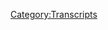 {{Transcript
    | title         = [[204: Sweary Kerry's Larry]]
    | caption       = [https://knowledgefight.libsyn.com/knowledge-fight-sweary-kerrys-larry Listen to this episode on Libsyn]
    | episodeNumber = [[204: Sweary Kerry's Larry|204]]
    | length        = 01:38:35
}}

{{MessageBox
    | header     = Warning: Bot Generated Content
    | text       = This transcript was automatically generated by transcription software and likely contains many mistakes and misattributions. Please check the audio for definitive quotes, attribution, and context.
    | image      = N3yvass4myg91.webp
    | imagewidth = 50px
    | id         = warning
}}

{{TranscriptBlock
    | name      = Unknown Speaker
    | timestamp = 00:00:00.000
    | text      = Andy in Kansas, you're on the air. Thanks for holding
}}

{{TranscriptBlock
    | name      = Unknown Speaker
    | timestamp = 00:00:03.839
    | text      = Hello Alex, I'm a first-time caller. I'm a huge fan. I love your work. I love you. Hey everybody welcome back to knowledge
}}

{{TranscriptBlock
    | name      = Unknown Speaker
    | timestamp = 00:00:09.199
    | text      = I'm Dan. I'm Jordan workable dudes like to sit around drink novelty beverages and talk a little bit about Alex Jones indeed
}}

{{TranscriptBlock
    | name      = Unknown Speaker
    | timestamp = 00:00:15.019
    | text      = We are Dan. Yes, sir. Dan. Hey, what was your first video games first video game system?
}}

{{TranscriptBlock
    | name      = Unknown Speaker
    | timestamp = 00:00:20.640
    | text      = well, interestingly my grandma liked to play video games on my grandma on my mom's side was a little bit of a
}}

{{TranscriptBlock
    | name      = Unknown Speaker
    | timestamp = 00:00:26.260
    | text      = A tech adopter. Okay to some extent
}}

{{TranscriptBlock
    | name      = Unknown Speaker
    | timestamp = 00:00:29.579
    | text      = And so what she would do is she would get the video game systems that Nintendo put out
}}

{{TranscriptBlock
    | name      = Unknown Speaker
    | timestamp = 00:00:33.979
    | text      = Play with all the games she wanted to play and then when the new system came out
}}

{{TranscriptBlock
    | name      = Unknown Speaker
    | timestamp = 00:00:37.700
    | text      = She would give us the old system. So I got an intent. I like that
}}

{{TranscriptBlock
    | name      = Unknown Speaker
    | timestamp = 00:00:41.159
    | text      = I like that that's a good grandma or at least that was the story that she told
}}

{{TranscriptBlock
    | name      = Unknown Speaker
    | timestamp = 00:00:44.399
    | text      = I think she bought us a Nintendo and that was sort of like what she pretended gotcha. So we had a Nintendo back when I was
}}

{{TranscriptBlock
    | name      = Unknown Speaker
    | timestamp = 00:00:49.899
    | text      = Eight one of the original not even the super. Yeah, regular Nintendo played a lot of Megaman a lot of a lot of
}}

{{TranscriptBlock
    | name      = Unknown Speaker
    | timestamp = 00:00:57.979
    | text      = Mario Super Mario Brothers 3 is maybe the greatest game ever made. It's a very good game
}}

{{TranscriptBlock
    | name      = Unknown Speaker
    | timestamp = 00:01:02.539
    | text      = My parents had a thing where they hated television and they hated video games
}}

{{TranscriptBlock
    | name      = Unknown Speaker
    | timestamp = 00:01:06.099
    | text      = And so me and my brother were allowed to play half an hour of video games or an hour if we played together
}}

{{TranscriptBlock
    | name      = Unknown Speaker
    | timestamp = 00:01:13.859
    | text      = Okay, so we would generally try and find ways to play together
}}

{{TranscriptBlock
    | name      = Unknown Speaker
    | timestamp = 00:01:16.519
    | text      = But it's kind of difficult especially with like Megaman because the single player
}}

{{TranscriptBlock
    | name      = Unknown Speaker
    | timestamp = 00:01:19.939
    | text      = Yeah, and passing it back and forth because you fail so many times in Megaman. That doesn't sound fun at all
}}

{{TranscriptBlock
    | name      = Unknown Speaker
    | timestamp = 00:01:24.859
    | text      = You got to get the you got to keep doing it over and over emotions, right?
}}

{{TranscriptBlock
    | name      = Unknown Speaker
    | timestamp = 00:01:28.099
    | text      = So that's why it was such a revolution when Super Nintendo came out and Donkey Kong Country was on
}}

{{TranscriptBlock
    | name      = Unknown Speaker
    | timestamp = 00:01:32.939
    | text      = Yes, because that was a super fun cartoony game. Like my parents wouldn't allow us to play anything violent
}}

{{TranscriptBlock
    | name      = Unknown Speaker
    | timestamp = 00:01:37.819
    | text      = Yeah, so we had this super cartoony fun platform game with two players
}}

{{TranscriptBlock
    | name      = Unknown Speaker
    | timestamp = 00:01:42.180
    | text      = And it like a like a coherent function to both players
}}

{{TranscriptBlock
    | name      = Unknown Speaker
    | timestamp = 00:01:46.340
    | text      = But of course, my brother wouldn't let me be Diddy. He insisted on being Diddy all the time. I
}}

{{TranscriptBlock
    | name      = Unknown Speaker
    | timestamp = 00:01:51.980
    | text      = But whatever
}}

{{TranscriptBlock
    | name      = Unknown Speaker
    | timestamp = 00:01:54.060
    | text      = Families are rough dad. Families are tough
}}

{{TranscriptBlock
    | name      = Unknown Speaker
    | timestamp = 00:01:56.060
    | text      = But it's still like it's one of the reasons why I was like I have to play every Donkey Kong Country game that comes out
}}

{{TranscriptBlock
    | name      = Unknown Speaker
    | timestamp = 00:02:01.140
    | text      = right and they fill me with such a sense of nostalgia and like warmth is because all of those times that I
}}

{{TranscriptBlock
    | name      = Unknown Speaker
    | timestamp = 00:02:06.980
    | text      = Spent playing with my brother back when I was like a super wee boy
}}

{{TranscriptBlock
    | name      = Unknown Speaker
    | timestamp = 00:02:10.460
    | text      = I'm like that with Final Fantasies. Yes, the whole time. I think my parents thought it was arcane and
}}

{{TranscriptBlock
    | name      = Unknown Speaker
    | timestamp = 00:02:18.099
    | text      = They thought that it was of the devil you have magic you
}}

{{TranscriptBlock
    | name      = Unknown Speaker
    | timestamp = 00:02:21.780
    | text      = In Final Fantasy 7 you fight against a evil global corporation destroying the earth. There's nothing more evil than
}}

{{TranscriptBlock
    | name      = Unknown Speaker
    | timestamp = 00:02:30.659
    | text      = Act as a fucking revolutionary. You may know more about Alex Jones than me. Oh, but that's not the theme of this show
}}

{{TranscriptBlock
    | name      = Unknown Speaker
    | timestamp = 00:02:36.919
    | text      = No, it's not to yourself. I wonder if he plays final final undoubtedly. You think so? He probably thinks it's real
}}

{{TranscriptBlock
    | name      = Unknown Speaker
    | timestamp = 00:02:42.939
    | text      = Yeah, that's actually probably something that I think is real is my warm feelings towards our donors
}}

{{TranscriptBlock
    | name      = Unknown Speaker
    | timestamp = 00:02:52.460
    | text      = That's a good thank you that's a good transition
}}

{{TranscriptBlock
    | name      = Unknown Speaker
    | timestamp = 00:02:55.340
    | text      = I'd like to start this episode off by giving a shout out to a couple of new donors first
}}

{{TranscriptBlock
    | name      = Unknown Speaker
    | timestamp = 00:02:59.580
    | text      = Someone who's just joined up with the team very excited to have them on board. Thank you so much Stavros
}}

{{TranscriptBlock
    | name      = Unknown Speaker
    | timestamp = 00:03:04.300
    | text      = You are now a policy wonk. I'm a policy wonk. Thank you. Thank you very much. Also
}}

{{TranscriptBlock
    | name      = Unknown Speaker
    | timestamp = 00:03:10.979
    | text      = Stavros is the guy who kills in Final Fantasy
}}

{{TranscriptBlock
    | name      = Unknown Speaker
    | timestamp = 00:03:16.340
    | text      = In the fifth book of the hitchhiker's guide to the galaxy Oh mostly harmless
}}

{{TranscriptBlock
    | name      = Unknown Speaker
    | timestamp = 00:03:21.139
    | text      = in the third book life the universe and everything right we find out that
}}

{{TranscriptBlock
    | name      = Unknown Speaker
    | timestamp = 00:03:27.060
    | text      = Shit now I can't remember his name who cares
}}

{{TranscriptBlock
    | name      = Unknown Speaker
    | timestamp = 00:03:29.479
    | text      = I think he might also that might also be the name of one of the characters in season two of the wire might have one
}}

{{TranscriptBlock
    | name      = Unknown Speaker
    | timestamp = 00:03:35.020
    | text      = of the Greeks
}}

{{TranscriptBlock
    | name      = Unknown Speaker
    | timestamp = 00:03:36.020
    | text      = Could have been might have been the Greek himself. That sounds right. I can't remember
}}

{{TranscriptBlock
    | name      = Unknown Speaker
    | timestamp = 00:03:39.500
    | text      = I haven't seen in a long time, but we appreciate it
}}

{{TranscriptBlock
    | name      = Unknown Speaker
    | timestamp = 00:03:41.500
    | text      = Also would like to say thank you to someone who has joined up with the the team was a policy wonk bumped it up
}}

{{TranscriptBlock
    | name      = Unknown Speaker
    | timestamp = 00:03:47.780
    | text      = We really appreciate it. So thank you so much William. You are now a globalist. I'm a policy wonk
}}

{{TranscriptBlock
    | name      = Unknown Speaker
    | timestamp = 00:03:53.180
    | text      = Four stars go home to your mother and tell her you're brilliant someone someone sodomite sent me a bucket of poop daddy shark
}}

{{TranscriptBlock
    | name      = Unknown Speaker
    | timestamp = 00:04:01.219
    | text      = Thank you so much William, thank you so much William. So Jordan we got an episode to do today and I'm pretty excited about it
}}

{{TranscriptBlock
    | name      = Unknown Speaker
    | timestamp = 00:04:07.780
    | text      = It's Wednesday. So, you know what that means? It's time for wacky Wednesday
}}

{{TranscriptBlock
    | name      = Unknown Speaker
    | timestamp = 00:04:14.539
    | text      = I feel like I should have been consulted on that. Nope. It's not whipping that Wednesday. It's wacky Wednesday
}}

{{TranscriptBlock
    | name      = Unknown Speaker
    | timestamp = 00:04:20.180
    | text      = All right, and so that means it's time to talk about project Camelot. Hey
}}

{{TranscriptBlock
    | name      = Unknown Speaker
    | timestamp = 00:04:24.819
    | text      = I know that we have a ton of new listeners who have come aboard in the fairly recent
}}

{{TranscriptBlock
    | name      = Unknown Speaker
    | timestamp = 00:04:29.699
    | text      = Past and I appreciate that very much. We're thrilled to have you and some people may be slightly confused by
}}

{{TranscriptBlock
    | name      = Unknown Speaker
    | timestamp = 00:04:36.139
    | text      = Why we cover project Camelot, which is ostensibly a show about the secret space program and crazy weirdos
}}

{{TranscriptBlock
    | name      = Unknown Speaker
    | timestamp = 00:04:42.819
    | text      = Who show up that Carrie Cassidy just believes everything they say exactly some people might not quite
}}

{{TranscriptBlock
    | name      = Unknown Speaker
    | timestamp = 00:04:47.699
    | text      = You understand the connection to Alex Jones and the the sort of similarities of these worlds and why Jim Baker is also
}}

{{TranscriptBlock
    | name      = Unknown Speaker
    | timestamp = 00:04:54.420
    | text      = Something that we talked about and I think today's episode is going to do an amazing job of firmly laying out
}}

{{TranscriptBlock
    | name      = Unknown Speaker
    | timestamp = 00:05:01.139
    | text      = Why we do this, why are these worlds similar? I think you'll see as this goes along
}}

{{TranscriptBlock
    | name      = Unknown Speaker
    | timestamp = 00:05:07.060
    | text      = Exactly. Why no, it's just
}}

{{TranscriptBlock
    | name      = Unknown Speaker
    | timestamp = 00:05:10.339
    | text      = Recordings of our psychiatric history. No explaining why we do this. No, no, no, I mean
}}

{{TranscriptBlock
    | name      = Unknown Speaker
    | timestamp = 00:05:14.899
    | text      = Thematically, I know. All right, come on
}}

{{TranscriptBlock
    | name      = Unknown Speaker
    | timestamp = 00:05:18.019
    | text      = Psychosis, I'm turning it on its head Dan. Oh also I forgot to say this
}}

{{TranscriptBlock
    | name      = Unknown Speaker
    | timestamp = 00:05:21.579
    | text      = I said this at the end of the last episode
}}

{{TranscriptBlock
    | name      = Unknown Speaker
    | timestamp = 00:05:24.379
    | text      = And I just want to repeat here at the beginning of this episode in case people
}}

{{TranscriptBlock
    | name      = Unknown Speaker
    | timestamp = 00:05:28.060
    | text      = You know turn it off. Once we say you have a website, right? It's fair. Yeah, go for it. Yeah, we have again
}}

{{TranscriptBlock
    | name      = Unknown Speaker
    | timestamp = 00:05:35.420
    | text      = We're terrible at this. We have some new
}}

{{TranscriptBlock
    | name      = Unknown Speaker
    | timestamp = 00:05:38.139
    | text      = Goals on our patreon page in terms of things that we will do if we get to certain levels
}}

{{TranscriptBlock
    | name      = Unknown Speaker
    | timestamp = 00:05:43.199
    | text      = so if you are someone who
}}

{{TranscriptBlock
    | name      = Unknown Speaker
    | timestamp = 00:05:45.439
    | text      = It was thinking about donating to the show thinking about supporting what we do and you were like well
}}

{{TranscriptBlock
    | name      = Unknown Speaker
    | timestamp = 00:05:50.600
    | text      = I really just want to hold back until there's something concrete that we're working towards now
}}

{{TranscriptBlock
    | name      = Unknown Speaker
    | timestamp = 00:05:54.839
    | text      = There is and you know who you are
}}

{{TranscriptBlock
    | name      = Unknown Speaker
    | timestamp = 00:05:57.079
    | text      = So many of you now all of you all of you are just right on the right on the cusp
}}

{{TranscriptBlock
    | name      = Unknown Speaker
    | timestamp = 00:06:02.000
    | text      = But then you were like, well, what's the point see now you're getting too close to Jim Baker with the like
}}

{{TranscriptBlock
    | name      = Unknown Speaker
    | timestamp = 00:06:06.879
    | text      = I know someone out there
}}

{{TranscriptBlock
    | name      = Unknown Speaker
    | timestamp = 00:06:08.879
    | text      = And I'm sorry that we
}}

{{TranscriptBlock
    | name      = Unknown Speaker
    | timestamp = 00:06:13.959
    | text      = But I think that some people are interested in the concrete goals and stuff like that
}}

{{TranscriptBlock
    | name      = Unknown Speaker
    | timestamp = 00:06:18.600
    | text      = So they're up on the the patreon you can go to knowledge fight calm click support the show and check that out
}}

{{TranscriptBlock
    | name      = Unknown Speaker
    | timestamp = 00:06:24.720
    | text      = Anyway, sorry
}}

{{TranscriptBlock
    | name      = Unknown Speaker
    | timestamp = 00:06:25.519
    | text      = I didn't mean to interrupt my lead into the actual meat of the episode before that that salesmanship
}}

{{TranscriptBlock
    | name      = Unknown Speaker
    | timestamp = 00:06:34.000
    | text      = Gets on your plate, but Jordan in the last
}}

{{TranscriptBlock
    | name      = Unknown Speaker
    | timestamp = 00:06:37.600
    | text      = Little bit Carrie Cassidy has been making a sport of interviewing Eddie page
}}

{{TranscriptBlock
    | name      = Unknown Speaker
    | timestamp = 00:06:43.040
    | text      = Wait, wait, what the racist Pleiadian Eddie page
}}

{{TranscriptBlock
    | name      = Unknown Speaker
    | timestamp = 00:06:47.279
    | text      = Seems to be getting interviewed on Carrie Cassidy's show
}}

{{TranscriptBlock
    | name      = Unknown Speaker
    | timestamp = 00:06:51.519
    | text      = On a weekly basis really he was on again recently what yep
}}

{{TranscriptBlock
    | name      = Unknown Speaker
    | timestamp = 00:06:57.000
    | text      = And so I was like, hold on I think that he realized that like her main source
}}

{{TranscriptBlock
    | name      = Unknown Speaker
    | timestamp = 00:07:01.319
    | text      = Mark Richards is in prison and she can't talk to him as much as she'd like so there's an opening for someone else to
}}

{{TranscriptBlock
    | name      = Unknown Speaker
    | timestamp = 00:07:08.279
    | text      = Come in and be her sort of varsity player substitute teacher
}}

{{TranscriptBlock
    | name      = Unknown Speaker
    | timestamp = 00:07:11.879
    | text      = Yes, exactly
}}

{{TranscriptBlock
    | name      = Unknown Speaker
    | timestamp = 00:07:13.279
    | text      = And so I think he's correctly sussed that out and he's trying to step into that
}}

{{TranscriptBlock
    | name      = Unknown Speaker
    | timestamp = 00:07:17.639
    | text      = Hole that so all you need to do to get a recurring spot on project Hamelot is call Carrie a Pleiadian
}}

{{TranscriptBlock
    | name      = Unknown Speaker
    | timestamp = 00:07:23.680
    | text      = Yep
}}

{{TranscriptBlock
    | name      = Unknown Speaker
    | timestamp = 00:07:24.120
    | text      = and then she's like well if he if he saw it it must be true and show that you have no backbone and you're
}}

{{TranscriptBlock
    | name      = Unknown Speaker
    | timestamp = 00:07:29.800
    | text      = Willing to let Carrie sort of guide you into a narrative. Yeah now the thing only say
}}

{{TranscriptBlock
    | name      = Unknown Speaker
    | timestamp = 00:07:35.480
    | text      = moderately really racist things really fucking racist. Yeah now
}}

{{TranscriptBlock
    | name      = Unknown Speaker
    | timestamp = 00:07:40.439
    | text      = The idea that Carrie Cassidy is a Pleiadian does not come back up on this episode
}}

{{TranscriptBlock
    | name      = Unknown Speaker
    | timestamp = 00:07:44.160
    | text      = It seems like that would be a thing
}}

{{TranscriptBlock
    | name      = Unknown Speaker
    | timestamp = 00:07:45.720
    | text      = You would be talking about a lot more like tell me about my people and honestly
}}

{{TranscriptBlock
    | name      = Unknown Speaker
    | timestamp = 00:07:49.600
    | text      = I might have not like I might not have like checked this out and been like the fuck is Eddie page doing back?
}}

{{TranscriptBlock
    | name      = Unknown Speaker
    | timestamp = 00:07:56.439
    | text      = I thought we got to the bottom of that shit
}}

{{TranscriptBlock
    | name      = Unknown Speaker
    | timestamp = 00:07:58.319
    | text      = But it was Eddie page warns of impending Draco invasion
}}

{{TranscriptBlock
    | name      = Unknown Speaker
    | timestamp = 00:08:02.879
    | text      = Well that we gotta come like well if we don't cover this it's not gonna get out into the mainstream news dad
}}

{{TranscriptBlock
    | name      = Unknown Speaker
    | timestamp = 00:08:09.399
    | text      = It would be a disservice to our listeners. Absolutely. There's a Draco are coming. Yeah, exactly. So
}}

{{TranscriptBlock
    | name      = Unknown Speaker
    | timestamp = 00:08:16.319
    | text      = We're gonna we're gonna do this
}}

{{TranscriptBlock
    | name      = Unknown Speaker
    | timestamp = 00:08:20.439
    | text      = Anyway, all right, here's the first clip
}}

{{TranscriptBlock
    | name      = Unknown Speaker
    | timestamp = 00:08:22.439
    | text      = so Eddie page is a Pleiadian whistleblower and I
}}

{{TranscriptBlock
    | name      = Unknown Speaker
    | timestamp = 00:08:28.000
    | text      = This should be around my fourth or fifth interview with him
}}

{{TranscriptBlock
    | name      = Unknown Speaker
    | timestamp = 00:08:31.839
    | text      = If you go to project Camelot's YouTube channel, you know can just do a search under the name Eddie first name, Eddie
}}

{{TranscriptBlock
    | name      = Unknown Speaker
    | timestamp = 00:08:39.639
    | text      = Edieie and you should find all the interviews
}}

{{TranscriptBlock
    | name      = Unknown Speaker
    | timestamp = 00:08:43.480
    | text      = So after you watch this I would highly recommend that you go and find the other
}}

{{TranscriptBlock
    | name      = Unknown Speaker
    | timestamp = 00:08:48.720
    | text      = Interviews because we covered quite a lot of ground in those other interviews. You sure did
}}

{{TranscriptBlock
    | name      = Unknown Speaker
    | timestamp = 00:08:57.759
    | text      = All you need to do is go to the YouTube search bar and then type in Eddie page and that's EDD ie
}}

{{TranscriptBlock
    | name      = Unknown Speaker
    | timestamp = 00:09:06.240
    | text      = And page spelled like page. No, it's and then you're gonna want to watch those videos now
}}

{{TranscriptBlock
    | name      = Unknown Speaker
    | timestamp = 00:09:10.580
    | text      = The only way you're gonna be able to watch those videos is if you move your mouse
}}

{{TranscriptBlock
    | name      = Unknown Speaker
    | timestamp = 00:09:14.100
    | text      = Cursor and click with one click not your right click the one click on the left side
}}

{{TranscriptBlock
    | name      = Unknown Speaker
    | timestamp = 00:09:20.779
    | text      = Like she's explaining this to people who are 85 years old
}}

{{TranscriptBlock
    | name      = Unknown Speaker
    | timestamp = 00:09:24.539
    | text      = Perhaps but it's interesting that you know, it's like Edie. I
}}

{{TranscriptBlock
    | name      = Unknown Speaker
    | timestamp = 00:09:28.659
    | text      = That's his name. Well, I mean his birth name is Tommy Coleman jr
}}

{{TranscriptBlock
    | name      = Unknown Speaker
    | timestamp = 00:09:32.840
    | text      = But also let's not worry about that because there might be a third name
}}

{{TranscriptBlock
    | name      = Unknown Speaker
    | timestamp = 00:09:38.539
    | text      = All right, all right, which is never the case with con men
}}

{{TranscriptBlock
    | name      = Unknown Speaker
    | timestamp = 00:09:41.860
    | text      = I
}}

{{TranscriptBlock
    | name      = Unknown Speaker
    | timestamp = 00:09:43.539
    | text      = Absolutely. Oh, come on one name one name
}}

{{TranscriptBlock
    | name      = Unknown Speaker
    | timestamp = 00:09:47.259
    | text      = Nobody who's trying to pull a fast one has a ton of aliases
}}

{{TranscriptBlock
    | name      = Unknown Speaker
    | timestamp = 00:09:50.139
    | text      = Well, my birth very murky and hard to figure out exactly what their truth is behind whether or not they're lying about being in the military
}}

{{TranscriptBlock
    | name      = Unknown Speaker
    | timestamp = 00:09:57.259
    | text      = Anyway in this next clip we get to like the fuck are you doing back, bro? Yeah
}}

{{TranscriptBlock
    | name      = Unknown Speaker
    | timestamp = 00:10:03.360
    | text      = I know the Draco invasion is in the title, but I need to know more. I need to let you lay out
}}

{{TranscriptBlock
    | name      = Unknown Speaker
    | timestamp = 00:10:08.019
    | text      = What what's going on? And so Eddie opens up the discourse with this and boy, it's disappointing
}}

{{TranscriptBlock
    | name      = Unknown Speaker
    | timestamp = 00:10:15.980
    | text      = Nabiru or Planet X Planet Nine as NASA now is emitted they know of
}}

{{TranscriptBlock
    | name      = Unknown Speaker
    | timestamp = 00:10:22.980
    | text      = Existed for a long time. It's epically of course or
}}

{{TranscriptBlock
    | name      = Unknown Speaker
    | timestamp = 00:10:27.379
    | text      = how long transverse through our galaxy has been noted by ancient cultures and
}}

{{TranscriptBlock
    | name      = Unknown Speaker
    | timestamp = 00:10:33.899
    | text      = when I
}}

{{TranscriptBlock
    | name      = Unknown Speaker
    | timestamp = 00:10:35.620
    | text      = like to say Nabiru
}}

{{TranscriptBlock
    | name      = Unknown Speaker
    | timestamp = 00:10:37.620
    | text      = So our Nabiru comes through bad things happen been documented over the course of that's a country song history
}}

{{TranscriptBlock
    | name      = Unknown Speaker
    | timestamp = 00:10:46.259
    | text      = The ancients called it the flying dragon the dark dragon the red dragon the dark star the deaf star
}}

{{TranscriptBlock
    | name      = Unknown Speaker
    | timestamp = 00:10:53.500
    | text      = The biblical teachings call it wormwood
}}

{{TranscriptBlock
    | name      = Unknown Speaker
    | timestamp = 00:10:57.340
    | text      = Bruce Willis called it the fifth element planetoid system does come through
}}

{{TranscriptBlock
    | name      = Unknown Speaker
    | timestamp = 00:11:01.860
    | text      = It not only creates a pressure on this galaxy not just with earth
}}

{{TranscriptBlock
    | name      = Unknown Speaker
    | timestamp = 00:11:07.500
    | text      = But all planetary systems in this galaxy it creates habit
}}

{{TranscriptBlock
    | name      = Unknown Speaker
    | timestamp = 00:11:12.980
    | text      = so Eddie is coming in to tell us that
}}

{{TranscriptBlock
    | name      = Unknown Speaker
    | timestamp = 00:11:17.820
    | text      = Nabiru is coming back Nabiru is coming through and I don't know if you know this well
}}

{{TranscriptBlock
    | name      = Unknown Speaker
    | timestamp = 00:11:23.379
    | text      = Nabiru but
}}

{{TranscriptBlock
    | name      = Unknown Speaker
    | timestamp = 00:11:25.899
    | text      = Nabiru wormwood all these names refer to what Zechariah Sitchin called the 12th planet
}}

{{TranscriptBlock
    | name      = Unknown Speaker
    | timestamp = 00:11:31.179
    | text      = It was said to be which is the 10th or 9th planet depending on when Zechariah Sitchin wrote that book
}}

{{TranscriptBlock
    | name      = Unknown Speaker
    | timestamp = 00:11:36.779
    | text      = It was the 12th planet because he had also
}}

{{TranscriptBlock
    | name      = Unknown Speaker
    | timestamp = 00:11:40.179
    | text      = You just added an extra couple well Tiamat exists
}}

{{TranscriptBlock
    | name      = Unknown Speaker
    | timestamp = 00:11:43.620
    | text      = Oh, well of course you can't forget about Tiamat if you don't know what Tiamat is
}}

{{TranscriptBlock
    | name      = Unknown Speaker
    | timestamp = 00:11:47.019
    | text      = That's what Zechariah Sitchin believes that there was another planet very near earth that got hit by Nabiru the last time it came around
}}

{{TranscriptBlock
    | name      = Unknown Speaker
    | timestamp = 00:11:55.139
    | text      = So it was like it was like when you're playing cricket so Tiamat got cricket
}}

{{TranscriptBlock
    | name      = Unknown Speaker
    | timestamp = 00:11:59.259
    | text      = What's the Tiamat got hit by?
}}

{{TranscriptBlock
    | name      = Unknown Speaker
    | timestamp = 00:12:01.820
    | text      = Nabiru when it came around and then part of it became the moon as I understand and then the rest of it became the
}}

{{TranscriptBlock
    | name      = Unknown Speaker
    | timestamp = 00:12:08.539
    | text      = Asteroid belt so that's where all that came from what yeah, that's mostly from mistranslating and just making stuff up
}}

{{TranscriptBlock
    | name      = Unknown Speaker
    | timestamp = 00:12:15.419
    | text      = We'll get to him in a little bit. How do you even get the angles on that?
}}

{{TranscriptBlock
    | name      = Unknown Speaker
    | timestamp = 00:12:18.860
    | text      = It's like a good pool shot. Yeah, you know what it's a trick shot and created a moon. I don't like it
}}

{{TranscriptBlock
    | name      = Unknown Speaker
    | timestamp = 00:12:24.299
    | text      = No, I don't like it's very stupid. And then they got all the way out into the asteroid belt. Yeah. Yep
}}

{{TranscriptBlock
    | name      = Unknown Speaker
    | timestamp = 00:12:30.019
    | text      = It's a long ways to go. Well, how else did that asteroid belt get created? I'd probably
}}

{{TranscriptBlock
    | name      = Unknown Speaker
    | timestamp = 00:12:35.139
    | text      = coalesced over billions of years from space Tiamat. Okay fair enough
}}

{{TranscriptBlock
    | name      = Unknown Speaker
    | timestamp = 00:12:40.399
    | text      = So also this planet the 12th planet is said to be the home of the fabled Anunnaki the aliens
}}

{{TranscriptBlock
    | name      = Unknown Speaker
    | timestamp = 00:12:47.759
    | text      = Yes, this is where a lot of the ancient aliens theories sort of percolate
}}

{{TranscriptBlock
    | name      = Unknown Speaker
    | timestamp = 00:12:52.139
    | text      = Okay, and we'll get there's so much stupid shit here
}}

{{TranscriptBlock
    | name      = Unknown Speaker
    | timestamp = 00:12:56.299
    | text      = the idea that Planet X was coming back into orbit near Earth was one of the primary preoccupations of the people who said that the
}}

{{TranscriptBlock
    | name      = Unknown Speaker
    | timestamp = 00:13:02.539
    | text      = World was going to end on December 21st 2012 as they related the elongated
}}

{{TranscriptBlock
    | name      = Unknown Speaker
    | timestamp = 00:13:08.340
    | text      = Bakhtun long count cycle of the Mayan calendar to the very long orbit that they imagined Nabiru would have to have to escape
}}

{{TranscriptBlock
    | name      = Unknown Speaker
    | timestamp = 00:13:16.220
    | text      = Notice for all of these years right that astronomers have been able to witness
}}

{{TranscriptBlock
    | name      = Unknown Speaker
    | timestamp = 00:13:21.100
    | text      = The stars. Okay, and the planets so you could say that most people thought that
}}

{{TranscriptBlock
    | name      = Unknown Speaker
    | timestamp = 00:13:27.700
    | text      = Nabiru was gonna come through uh-huh on December 12th
}}

{{TranscriptBlock
    | name      = Unknown Speaker
    | timestamp = 00:13:32.500
    | text      = 21st 1 to 21st 2012, whatever right same thing. It's hard because I'm trying to rhyme man. I'm sorry. Yeah, look
}}

{{TranscriptBlock
    | name      = Unknown Speaker
    | timestamp = 00:13:39.100
    | text      = We aren't the sugar hill
}}

{{TranscriptBlock
    | name      = Unknown Speaker
    | timestamp = 00:13:42.100
    | text      = Trying to get it going
}}

{{TranscriptBlock
    | name      = Unknown Speaker
    | timestamp = 00:13:44.580
    | text      = So they but you'd have to assume that Nabiru would have a ridiculously long
}}

{{TranscriptBlock
    | name      = Unknown Speaker
    | timestamp = 00:13:49.220
    | text      = Ovoloid orbit in order for it to stay out of people's ability to see it
}}

{{TranscriptBlock
    | name      = Unknown Speaker
    | timestamp = 00:13:54.340
    | text      = So they come up with ideas that it's like thirty six hundred years long the orbit as opposed to sure right it
}}

{{TranscriptBlock
    | name      = Unknown Speaker
    | timestamp = 00:14:00.700
    | text      = Why not it's nonsense the part that NASA does admit is possibly true
}}

{{TranscriptBlock
    | name      = Unknown Speaker
    | timestamp = 00:14:05.340
    | text      = Is that there's a theoretical possibility that there's a much like a large planet that is outside of our ability to observe it
}}

{{TranscriptBlock
    | name      = Unknown Speaker
    | timestamp = 00:14:12.580
    | text      = They don't know that it exists
}}

{{TranscriptBlock
    | name      = Unknown Speaker
    | timestamp = 00:14:14.580
    | text      = They don't know say it does but there are wobbles in orbits that would be explained by a giant
}}

{{TranscriptBlock
    | name      = Unknown Speaker
    | timestamp = 00:14:21.100
    | text      = planetoid being being
}}

{{TranscriptBlock
    | name      = Unknown Speaker
    | timestamp = 00:14:25.500
    | text      = By the elder ones a giant planet like entity out there that would create that slight wobble
}}

{{TranscriptBlock
    | name      = Unknown Speaker
    | timestamp = 00:14:31.419
    | text      = Yeah, but also the they say that this is probably isn't
}}

{{TranscriptBlock
    | name      = Unknown Speaker
    | timestamp = 00:14:36.100
    | text      = Necessarily true we can't prove it's true and also based on how far it would have to be out
}}

{{TranscriptBlock
    | name      = Unknown Speaker
    | timestamp = 00:14:40.659
    | text      = It would have been thrown out of the orbit. Yeah by now. Yeah, so if there were something that matched close to what the people
}}

{{TranscriptBlock
    | name      = Unknown Speaker
    | timestamp = 00:14:47.500
    | text      = Who believe in Nabiru claim that's probably impossible according to physics. Yeah, but
}}

{{TranscriptBlock
    | name      = Unknown Speaker
    | timestamp = 00:14:53.179
    | text      = So so these people who believe in this Planet X they suggest that the calendar that the Mayans used was actually
}}

{{TranscriptBlock
    | name      = Unknown Speaker
    | timestamp = 00:14:59.539
    | text      = Itself used to track the time since the last time the Anunnaki were here from Planet X
}}

{{TranscriptBlock
    | name      = Unknown Speaker
    | timestamp = 00:15:04.620
    | text      = Okay, so the Anunnaki made the Mayan calendar the Anunnaki actually created all of us
}}

{{TranscriptBlock
    | name      = Unknown Speaker
    | timestamp = 00:15:09.419
    | text      = They created us as a slave race in order to mine gold. Wait, what planet? I don't remember this
}}

{{TranscriptBlock
    | name      = Unknown Speaker
    | timestamp = 00:15:14.340
    | text      = So look they were running out. He created all of us
}}

{{TranscriptBlock
    | name      = Unknown Speaker
    | timestamp = 00:15:18.220
    | text      = All right. Here's the thing. Okay
}}

{{TranscriptBlock
    | name      = Unknown Speaker
    | timestamp = 00:15:20.779
    | text      = Yeah, so they seeded the population of the world because they needed a slave race in order to mine
}}

{{TranscriptBlock
    | name      = Unknown Speaker
    | timestamp = 00:15:27.700
    | text      = Some sort of like colloidal gold or something like that
}}

{{TranscriptBlock
    | name      = Unknown Speaker
    | timestamp = 00:15:30.340
    | text      = All right
}}

{{TranscriptBlock
    | name      = Unknown Speaker
    | timestamp = 00:15:30.740
    | text      = Because their atmosphere was being destroyed and somehow this colloidal gold would make up and fix the atmosphere
}}

{{TranscriptBlock
    | name      = Unknown Speaker
    | timestamp = 00:15:38.179
    | text      = So you've run out of conductors, but unfortunately, oh no
}}

{{TranscriptBlock
    | name      = Unknown Speaker
    | timestamp = 00:15:42.580
    | text      = There was a bit of a miscommunication between the prince
}}

{{TranscriptBlock
    | name      = Unknown Speaker
    | timestamp = 00:15:46.700
    | text      = princess and lil and Enki of the Anunnaki people
}}

{{TranscriptBlock
    | name      = Unknown Speaker
    | timestamp = 00:15:50.500
    | text      = They're taking they're taking Sumerian names as well the Anunnaki or Sumerian and that's where all of it comes down from
}}

{{TranscriptBlock
    | name      = Unknown Speaker
    | timestamp = 00:15:57.379
    | text      = No, the Mayan stuff is just about the last time they were here
}}

{{TranscriptBlock
    | name      = Unknown Speaker
    | timestamp = 00:16:00.620
    | text      = Well, if you're talking Enki, then you're talking Sumer, right? Absolutely. Okay, that's where Zachariah Sitchin brings in all of his
}}

{{TranscriptBlock
    | name      = Unknown Speaker
    | timestamp = 00:16:06.659
    | text      = mistranslations of Sumerian text. Okay. So you got Enlil and Enki and they get into a little bit of a fight
}}

{{TranscriptBlock
    | name      = Unknown Speaker
    | timestamp = 00:16:12.179
    | text      = I don't remember the rest of it, but I read those books a couple years back. They're all very stupid. Sounds fun
}}

{{TranscriptBlock
    | name      = Unknown Speaker
    | timestamp = 00:16:16.039
    | text      = But the thing is the idea of this planet didn't start with the 2012 hysteria the idea that this tenth planet
}}

{{TranscriptBlock
    | name      = Unknown Speaker
    | timestamp = 00:16:22.240
    | text      = Or 12th or 9th or whatever
}}

{{TranscriptBlock
    | name      = Unknown Speaker
    | timestamp = 00:16:24.259
    | text      = Was it was first put out by a woman named Nancy leader who believed herself to have been chosen by aliens from Zeta
}}

{{TranscriptBlock
    | name      = Unknown Speaker
    | timestamp = 00:16:30.659
    | text      = Reticuli who communicate with her through a chip they put in her brain
}}

{{TranscriptBlock
    | name      = Unknown Speaker
    | timestamp = 00:16:33.620
    | text      = She was chosen as a Paul Revere type to warn mankind of the imminent coming of Planet X
}}

{{TranscriptBlock
    | name      = Unknown Speaker
    | timestamp = 00:16:38.779
    | text      = This was back in 1995 at which point she assured everyone that this was going to happen in May 2003
}}

{{TranscriptBlock
    | name      = Unknown Speaker
    | timestamp = 00:16:45.059
    | text      = Spites us to say she was wrong at which point she claimed that the alien specified that date as a quote white lie
}}

{{TranscriptBlock
    | name      = Unknown Speaker
    | timestamp = 00:16:51.059
    | text      = Meant to guarantee that the establishment on earth did not interfere with the aliens very unspecific plans. Hold on
}}

{{TranscriptBlock
    | name      = Unknown Speaker
    | timestamp = 00:16:57.580
    | text      = Yep, so after they didn't destroy the earth her contention was that haha
}}

{{TranscriptBlock
    | name      = Unknown Speaker
    | timestamp = 00:17:02.659
    | text      = Disinformation is important for both enemies and allies exactly. Okay. Gotcha, which is
}}

{{TranscriptBlock
    | name      = Unknown Speaker
    | timestamp = 00:17:09.299
    | text      = You're gonna come up with something. It's a little bit more interesting than saying like I fucked up a digit. Yeah
}}

{{TranscriptBlock
    | name      = Unknown Speaker
    | timestamp = 00:17:14.740
    | text      = Quote the art of war that's a great way to go now
}}

{{TranscriptBlock
    | name      = Unknown Speaker
    | timestamp = 00:17:18.099
    | text      = Unfortunately a week before this pose a date of the arrival of Planet X Nancy appeared on one of LA's most popular radio stations
}}

{{TranscriptBlock
    | name      = Unknown Speaker
    | timestamp = 00:17:24.259
    | text      = K rock and advised listeners to euthanize their pets so they wouldn't have to suffer when Planet X arrived boy. That's not good
}}

{{TranscriptBlock
    | name      = Unknown Speaker
    | timestamp = 00:17:30.759
    | text      = There's no way to prove it, but she may be responsible for more dead dogs than Alex Jones
}}

{{TranscriptBlock
    | name      = Unknown Speaker
    | timestamp = 00:17:37.299
    | text      = Because
}}

{{TranscriptBlock
    | name      = Unknown Speaker
    | timestamp = 00:17:38.700
    | text      = Krock is a huge radio station
}}

{{TranscriptBlock
    | name      = Unknown Speaker
    | timestamp = 00:17:41.500
    | text      = Ouch, and you got to assume some people took her at her word and were like hate to do it
}}

{{TranscriptBlock
    | name      = Unknown Speaker
    | timestamp = 00:17:47.380
    | text      = Oh, yeah, put my dog down. You remember there were tons of stories of
}}

{{TranscriptBlock
    | name      = Unknown Speaker
    | timestamp = 00:17:51.819
    | text      = What whatever religion it was that kept saying that the comet or some shit was gonna destroy us every human kill themselves
}}

{{TranscriptBlock
    | name      = Unknown Speaker
    | timestamp = 00:17:58.380
    | text      = And then and then people would jump off
}}

{{TranscriptBlock
    | name      = Unknown Speaker
    | timestamp = 00:18:01.259
    | text      = Jump off of their houses at the exact moment that it was supposed to happen. Hysteria is real
}}

{{TranscriptBlock
    | name      = Unknown Speaker
    | timestamp = 00:18:05.940
    | text      = Yeah from that point on the idea of laters
}}

{{TranscriptBlock
    | name      = Unknown Speaker
    | timestamp = 00:18:09.099
    | text      = Nancy leaders Planet X and Zachariah Sitchin's Nibiru had become very entwined to the point where most people don't really even know the difference
}}

{{TranscriptBlock
    | name      = Unknown Speaker
    | timestamp = 00:18:15.700
    | text      = Between them Nancy is all about that
}}

{{TranscriptBlock
    | name      = Unknown Speaker
    | timestamp = 00:18:20.460
    | text      = Connection yeah as it gives her some appearance of credibility because most people who don't know anything think Zachariah Sitchin's a scholar
}}

{{TranscriptBlock
    | name      = Unknown Speaker
    | timestamp = 00:18:26.660
    | text      = So on the other hand says that they're absolutely not talking about the same thing
}}

{{TranscriptBlock
    | name      = Unknown Speaker
    | timestamp = 00:18:30.980
    | text      = Probably because he does not want to be associated with someone who's responsible for so many dead dogs
}}

{{TranscriptBlock
    | name      = Unknown Speaker
    | timestamp = 00:18:35.779
    | text      = in
}}

{{TranscriptBlock
    | name      = Unknown Speaker
    | timestamp = 00:18:36.980
    | text      = 2017 a completely insane Christian numerologist named David Mead started propagating a theory that Nibiru was inbound and going to mess up earth
}}

{{TranscriptBlock
    | name      = Unknown Speaker
    | timestamp = 00:18:45.019
    | text      = in September
}}

{{TranscriptBlock
    | name      = Unknown Speaker
    | timestamp = 00:18:46.539
    | text      = 2017 he based his theory on misreading scripture tying in tons of unrelated and false conspiracy theories and a little bit of bad astronomy
}}

{{TranscriptBlock
    | name      = Unknown Speaker
    | timestamp = 00:18:53.539
    | text      = And that date came and went he naturally said he had a few numbers wrong because he's not as creative as Nancy
}}

{{TranscriptBlock
    | name      = Unknown Speaker
    | timestamp = 00:18:59.059
    | text      = And that Nibiru was coming on October 5th 2017 at which point quote
}}

{{TranscriptBlock
    | name      = Unknown Speaker
    | timestamp = 00:19:04.220
    | text      = Nibiru would eclipse the Sun and North Korea China and Russia would launch a combined nuclear attack on the United States
}}

{{TranscriptBlock
    | name      = Unknown Speaker
    | timestamp = 00:19:10.019
    | text      = Hold on earth would be devastated by a series of magnitude 9.8 earthquakes
}}

{{TranscriptBlock
    | name      = Unknown Speaker
    | timestamp = 00:19:14.819
    | text      = Whoa the Earth's magnetic pole would shift by 30 degrees the United States would be split in half and Barack Obama would be elected president
}}

{{TranscriptBlock
    | name      = Unknown Speaker
    | timestamp = 00:19:22.059
    | text      = for an unconstitutional third term
}}

{{TranscriptBlock
    | name      = Unknown Speaker
    | timestamp = 00:19:24.460
    | text      = Why are you adding in that part? We would already be dead
}}

{{TranscriptBlock
    | name      = Unknown Speaker
    | timestamp = 00:19:28.140
    | text      = Why would we then know who even gives a shit if we re-elect Obama everybody's nuked us?
}}

{{TranscriptBlock
    | name      = Unknown Speaker
    | timestamp = 00:19:33.859
    | text      = And the country is literally split in half
}}

{{TranscriptBlock
    | name      = Unknown Speaker
    | timestamp = 00:19:37.380
    | text      = We don't have time to vote Dan. Let him stay in there until we get this shit worked out
}}

{{TranscriptBlock
    | name      = Unknown Speaker
    | timestamp = 00:19:43.500
    | text      = Well because you gotta you gotta remember that that was a that was a pretty popular fear back
}}

{{TranscriptBlock
    | name      = Unknown Speaker
    | timestamp = 00:19:47.940
    | text      = I know, but it's they're always so fucking they always add that dumb petty thing in there like like with this motherfucker in the
}}

{{TranscriptBlock
    | name      = Unknown Speaker
    | timestamp = 00:19:56.819
    | text      = Pleiadians are incredible people now. I mean what they're saying the black people aren't as smart as us like no
}}

{{TranscriptBlock
    | name      = Unknown Speaker
    | timestamp = 00:20:02.539
    | text      = You're in space quit it mm-hmm quit it with Nibiru is gonna make sure Barack gets a third term shut up. Yeah, yeah
}}

{{TranscriptBlock
    | name      = Unknown Speaker
    | timestamp = 00:20:10.279
    | text      = Stick with the red dragon exploding or whatever the fuck you're talking about I'm having it
}}

{{TranscriptBlock
    | name      = Unknown Speaker
    | timestamp = 00:20:14.940
    | text      = I'm having a difficult time because at that point Trump would have already been elected
}}

{{TranscriptBlock
    | name      = Unknown Speaker
    | timestamp = 00:20:20.019
    | text      = Yeah, I don't understand how he's saying that Obama would be elected for a third. I guess
}}

{{TranscriptBlock
    | name      = Unknown Speaker
    | timestamp = 00:20:25.380
    | text      = 2017 they would have gotten the the yes Trump would have had to like be killed in the
}}

{{TranscriptBlock
    | name      = Unknown Speaker
    | timestamp = 00:20:31.019
    | text      = Or maybe Trump the United States splitting in half
}}

{{TranscriptBlock
    | name      = Unknown Speaker
    | timestamp = 00:20:34.579
    | text      = Anyway, look the point is it doesn't matter none of this shit happened
}}

{{TranscriptBlock
    | name      = Unknown Speaker
    | timestamp = 00:20:38.980
    | text      = Okay, you're right. I apologize
}}

{{TranscriptBlock
    | name      = Unknown Speaker
    | timestamp = 00:20:41.180
    | text      = I forgot so for about 25 years now many a talented and not so talented
}}

{{TranscriptBlock
    | name      = Unknown Speaker
    | timestamp = 00:20:45.940
    | text      = Grifter has used the fear of the secret planet heading for earth full that's full of malevolent aliens
}}

{{TranscriptBlock
    | name      = Unknown Speaker
    | timestamp = 00:20:51.700
    | text      = They've used that to sell books make videos go viral or just cement their status as a real-life messenger on earth from another world
}}

{{TranscriptBlock
    | name      = Unknown Speaker
    | timestamp = 00:20:58.660
    | text      = Every time they've been wrong and shown to be liars
}}

{{TranscriptBlock
    | name      = Unknown Speaker
    | timestamp = 00:21:01.660
    | text      = Yeah
}}

{{TranscriptBlock
    | name      = Unknown Speaker
    | timestamp = 00:21:02.140
    | text      = So Eddie Page is coming on to bring that into the world on
}}

{{TranscriptBlock
    | name      = Unknown Speaker
    | timestamp = 00:21:06.880
    | text      = Project Camelot and I'm amazed that Carrie isn't like we did this six years ago
}}

{{TranscriptBlock
    | name      = Unknown Speaker
    | timestamp = 00:21:13.420
    | text      = You're just rehashing 2012 stuff. That was a big embarrassment for my community the redemption arc Dan
}}

{{TranscriptBlock
    | name      = Unknown Speaker
    | timestamp = 00:21:20.000
    | text      = But he's doing the same thing. I know it's time for the same thing to come back. We've waited long enough
}}

{{TranscriptBlock
    | name      = Unknown Speaker
    | timestamp = 00:21:25.259
    | text      = We need a sequel to err. We need a remake of spider-man one more time down
}}

{{TranscriptBlock
    | name      = Unknown Speaker
    | timestamp = 00:21:29.839
    | text      = What's old is every six years new spider-man?
}}

{{TranscriptBlock
    | name      = Unknown Speaker
    | timestamp = 00:21:32.160
    | text      = So we now we now know sort of a bit of the like when he's talking about Nabooru
}}

{{TranscriptBlock
    | name      = Unknown Speaker
    | timestamp = 00:21:39.559
    | text      = You know, that's what he's talking about. Right? He's literally talking about the same thing. This is not new and
}}

{{TranscriptBlock
    | name      = Unknown Speaker
    | timestamp = 00:21:46.440
    | text      = You know that he's talking about like literally
}}

{{TranscriptBlock
    | name      = Unknown Speaker
    | timestamp = 00:21:50.319
    | text      = Ancient aliens on Anaki. Yep, because of this next clip
}}

{{TranscriptBlock
    | name      = Unknown Speaker
    | timestamp = 00:21:55.079
    | text      = One of the things that one of my late great friends taught me Zachariah Sitchin
}}

{{TranscriptBlock
    | name      = Unknown Speaker
    | timestamp = 00:21:59.839
    | text      = I was on two of his herb Chronicle expeditions. What we studied the ancient Sumerian
}}

{{TranscriptBlock
    | name      = Unknown Speaker
    | timestamp = 00:22:06.359
    | text      = forms they talked about and they called it the
}}

{{TranscriptBlock
    | name      = Unknown Speaker
    | timestamp = 00:22:10.359
    | text      = dark star and when the dark appeared
}}

{{TranscriptBlock
    | name      = Unknown Speaker
    | timestamp = 00:22:15.440
    | text      = Catamalistic events what would soon follow and this is what we're seeing now
}}

{{TranscriptBlock
    | name      = Unknown Speaker
    | timestamp = 00:22:20.279
    | text      = So he's friends with Zachariah Sitchin. He went on and did he say herb Chronicle expedition?
}}

{{TranscriptBlock
    | name      = Unknown Speaker
    | timestamp = 00:22:27.680
    | text      = He got really high with him. No, I think he's an earth Chronicle. Oh, okay
}}

{{TranscriptBlock
    | name      = Unknown Speaker
    | timestamp = 00:22:35.599
    | text      = Herb Chronicle sounds more like they got
}}

{{TranscriptBlock
    | name      = Unknown Speaker
    | timestamp = 00:22:39.640
    | text      = We went to go out and we found some fresh lavender, right? It's lovely. That would be that I would be like, yeah
}}

{{TranscriptBlock
    | name      = Unknown Speaker
    | timestamp = 00:22:46.279
    | text      = I bet you did
}}

{{TranscriptBlock
    | name      = Unknown Speaker
    | timestamp = 00:22:48.920
    | text      = Sure, whatever you guys are friends. So I don't know. I don't believe him
}}

{{TranscriptBlock
    | name      = Unknown Speaker
    | timestamp = 00:22:53.000
    | text      = First of all that he was friends with Zachariah Sitchin. Yeah, I immediately was like, no you weren't
}}

{{TranscriptBlock
    | name      = Unknown Speaker
    | timestamp = 00:22:57.079
    | text      = It's wonderful to claim now because he's dead. Yeah, you could just do whatever you want with dead people
}}

{{TranscriptBlock
    | name      = Unknown Speaker
    | timestamp = 00:23:01.400
    | text      = You just say like we were best friends. We found lavender together, right?
}}

{{TranscriptBlock
    | name      = Unknown Speaker
    | timestamp = 00:23:04.400
    | text      = He never talked about you at all
}}

{{TranscriptBlock
    | name      = Unknown Speaker
    | timestamp = 00:23:05.559
    | text      = Maybe he would have like it seems like Zachariah Sitchin was crazy enough and had no compunction about lying
}}

{{TranscriptBlock
    | name      = Unknown Speaker
    | timestamp = 00:23:12.119
    | text      = So or just believe in bullshit you'd think if he was friends with an alien
}}

{{TranscriptBlock
    | name      = Unknown Speaker
    | timestamp = 00:23:16.480
    | text      = That might have been like, you know what though also why wasn't any page ever featured on ancient aliens don't worry about it
}}

{{TranscriptBlock
    | name      = Unknown Speaker
    | timestamp = 00:23:31.240
    | text      = They can't allow him on ancient aliens that would blow everybody's theory up
}}

{{TranscriptBlock
    | name      = Unknown Speaker
    | timestamp = 00:23:35.079
    | text      = They would have to have they would have to come down with the concrete theory because hell we got one of them
}}

{{TranscriptBlock
    | name      = Unknown Speaker
    | timestamp = 00:23:40.720
    | text      = Right. See what I'm saying? I guess they they got to leave their options open. You can't do one episode
}}

{{TranscriptBlock
    | name      = Unknown Speaker
    | timestamp = 00:23:45.960
    | text      = You got to get a whole season, right?
}}

{{TranscriptBlock
    | name      = Unknown Speaker
    | timestamp = 00:23:48.680
    | text      = That's a season finale though right there when you get an aliens and then we're like surprised, huh?
}}

{{TranscriptBlock
    | name      = Unknown Speaker
    | timestamp = 00:23:53.799
    | text      = We got one right right and then the whole it's a racist
}}

{{TranscriptBlock
    | name      = Unknown Speaker
    | timestamp = 00:24:00.279
    | text      = Good news bad news. I
}}

{{TranscriptBlock
    | name      = Unknown Speaker
    | timestamp = 00:24:05.000
    | text      = Felt really like I felt so
}}

{{TranscriptBlock
    | name      = Unknown Speaker
    | timestamp = 00:24:08.680
    | text      = Worried that like I haven't watched all the episodes of ancient aliens. Maybe he was on it. So I had to google it
}}

{{TranscriptBlock
    | name      = Unknown Speaker
    | timestamp = 00:24:14.599
    | text      = I'm seeing nothing come up of him being on ancient aliens
}}

{{TranscriptBlock
    | name      = Unknown Speaker
    | timestamp = 00:24:17.240
    | text      = He might I'm sure he wasn't because he wasn't talking this bullshit back when they were making ancient. Yep. So
}}

{{TranscriptBlock
    | name      = Unknown Speaker
    | timestamp = 00:24:23.400
    | text      = Here's the thing. I'll talk a little bit about Zechariah Sitchin. Okay, I
}}

{{TranscriptBlock
    | name      = Unknown Speaker
    | timestamp = 00:24:27.000
    | text      = Want to get too deep into why it's a big problem
}}

{{TranscriptBlock
    | name      = Unknown Speaker
    | timestamp = 00:24:29.799
    | text      = Whenever anyone is relying on Sitchin to make their argument because the reasons are too plentiful
}}

{{TranscriptBlock
    | name      = Unknown Speaker
    | timestamp = 00:24:34.559
    | text      = I know that Alex Jones says that sort of thing
}}

{{TranscriptBlock
    | name      = Unknown Speaker
    | timestamp = 00:24:36.680
    | text      = Like I want to prove this to you, but I can't because I have so much proof
}}

{{TranscriptBlock
    | name      = Unknown Speaker
    | timestamp = 00:24:39.980
    | text      = But in this case that is kind of true. So we're just gonna do a greatest hits. I'm not even gonna do that
}}

{{TranscriptBlock
    | name      = Unknown Speaker
    | timestamp = 00:24:45.940
    | text      = But I'm gonna tell everyone where they can go
}}

{{TranscriptBlock
    | name      = Unknown Speaker
    | timestamp = 00:24:47.740
    | text      = okay, so suffice it to say the biggest reason that you should be very skeptical is because Zechariah Sitchin claims to be a
}}

{{TranscriptBlock
    | name      = Unknown Speaker
    | timestamp = 00:24:53.420
    | text      = Linguistic scholar but a close analysis of his work shows that he has absolutely no idea how to translate Sumerian or Aramaic
}}

{{TranscriptBlock
    | name      = Unknown Speaker
    | timestamp = 00:25:00.420
    | text      = That he claims to translate upon which his whole argument is based
}}

{{TranscriptBlock
    | name      = Unknown Speaker
    | timestamp = 00:25:04.500
    | text      = His translation is what he's basing all of this on and experts who have studied these languages say like no
}}

{{TranscriptBlock
    | name      = Unknown Speaker
    | timestamp = 00:25:11.859
    | text      = That's not so does he so he doesn't even know anything about trying it doesn't appear. So there's
}}

{{TranscriptBlock
    | name      = Unknown Speaker
    | timestamp = 00:25:19.099
    | text      = There are further indications that he also doesn't know anything about Hebrew and in fact in passages from his works like stairway to heaven
}}

{{TranscriptBlock
    | name      = Unknown Speaker
    | timestamp = 00:25:26.259
    | text      = He appears to not know the difference between Hebrew and Aramaic, which is a big problem
}}

{{TranscriptBlock
    | name      = Unknown Speaker
    | timestamp = 00:25:30.579
    | text      = That seems important just because the letters look similar in a lot of cases does not mean that they're the same language
}}

{{TranscriptBlock
    | name      = Unknown Speaker
    | timestamp = 00:25:36.940
    | text      = So he's running the he's running the the old con of like the somebody goes into a small village
}}

{{TranscriptBlock
    | name      = Unknown Speaker
    | timestamp = 00:25:42.579
    | text      = And you just can't understand a word and then surprise some doctor comes along and he's the only one who can communicate with this person
}}

{{TranscriptBlock
    | name      = Unknown Speaker
    | timestamp = 00:25:49.980
    | text      = He might as well be yeah
}}

{{TranscriptBlock
    | name      = Unknown Speaker
    | timestamp = 00:25:51.140
    | text      = he often also just makes stuff up when he needs a translation to match his predetermined meaning as is the case with his
}}

{{TranscriptBlock
    | name      = Unknown Speaker
    | timestamp = 00:25:56.779
    | text      = Translation of Nephilim to possibly mean quote people of the fiery rockets
}}

{{TranscriptBlock
    | name      = Unknown Speaker
    | timestamp = 00:26:01.559
    | text      = There's literally nothing in any language that he's coming from that is close to men or people of the fiery rockets
}}

{{TranscriptBlock
    | name      = Unknown Speaker
    | timestamp = 00:26:08.480
    | text      = Hmm. So look the bottom line is that Sitchin scholarship is complete shit. If you want to learn more about this go to
}}

{{TranscriptBlock
    | name      = Unknown Speaker
    | timestamp = 00:26:16.279
    | text      = www.sitchiniswrong.com
}}

{{TranscriptBlock
    | name      = Unknown Speaker
    | timestamp = 00:26:18.279
    | text      = I imagine it's it's pretty comprehensive. This is a site run by Dr.
}}

{{TranscriptBlock
    | name      = Unknown Speaker
    | timestamp = 00:26:25.400
    | text      = Michael S Heiser who has a PhD in Hebrew and Semitic studies and was the
}}

{{TranscriptBlock
    | name      = Unknown Speaker
    | timestamp = 00:26:29.680
    | text      = Society of Biblical literature regional scholar of the year for the Pacific Northwest in 2007
}}

{{TranscriptBlock
    | name      = Unknown Speaker
    | timestamp = 00:26:34.839
    | text      = Well, that's fun
}}

{{TranscriptBlock
    | name      = Unknown Speaker
    | timestamp = 00:26:35.359
    | text      = His website explains in very academic minute detail exactly what Sitchin mistranslates and why it matters
}}

{{TranscriptBlock
    | name      = Unknown Speaker
    | timestamp = 00:26:41.880
    | text      = I would love to get into it
}}

{{TranscriptBlock
    | name      = Unknown Speaker
    | timestamp = 00:26:43.319
    | text      = like the reason that I'm just saying go to that website if you want to learn more about all of it is because I
}}

{{TranscriptBlock
    | name      = Unknown Speaker
    | timestamp = 00:26:48.720
    | text      = Can't sit here and like I don't know Hebrew
}}

{{TranscriptBlock
    | name      = Unknown Speaker
    | timestamp = 00:26:52.200
    | text      = So I can't like credibly explain to you why it matters that there's a yod
}}

{{TranscriptBlock
    | name      = Unknown Speaker
    | timestamp = 00:26:56.519
    | text      = In the middle of the word and Sitchin just ignores it right, but it does matter
}}

{{TranscriptBlock
    | name      = Unknown Speaker
    | timestamp = 00:27:00.160
    | text      = Right, right
}}

{{TranscriptBlock
    | name      = Unknown Speaker
    | timestamp = 00:27:01.000
    | text      = It matters because he's taking words and assuming that they come from one root when in reality
}}

{{TranscriptBlock
    | name      = Unknown Speaker
    | timestamp = 00:27:06.240
    | text      = Because of the morphology of the word it's clear. It means something else. Okay, so there's just like there's like I understand when I read it
}}

{{TranscriptBlock
    | name      = Unknown Speaker
    | timestamp = 00:27:14.460
    | text      = But boy, I can't explain it to you. Gotcha
}}

{{TranscriptBlock
    | name      = Unknown Speaker
    | timestamp = 00:27:17.099
    | text      = You should visit my website
}}

{{TranscriptBlock
    | name      = Unknown Speaker
    | timestamp = 00:27:20.099
    | text      = www.issitchinwrong.com
}}

{{TranscriptBlock
    | name      = Unknown Speaker
    | timestamp = 00:27:22.500
    | text      = And when you go to that page, there's just a big banner that says yes
}}

{{TranscriptBlock
    | name      = Unknown Speaker
    | timestamp = 00:27:26.660
    | text      = And it's a link to Sitchiniswrong.com also this guy Michael Heiser
}}

{{TranscriptBlock
    | name      = Unknown Speaker
    | timestamp = 00:27:32.019
    | text      = Dr. Michael Heiser has repeatedly
}}

{{TranscriptBlock
    | name      = Unknown Speaker
    | timestamp = 00:27:34.400
    | text      = Offered to debate Sitchin and he has never accepted it. That's surprising. Yeah, even like he was what about now?
}}

{{TranscriptBlock
    | name      = Unknown Speaker
    | timestamp = 00:27:42.319
    | text      = As I understand from what he has on his website coast-to-coast a.m. Multiple times offered like they asked if you would like to debate
}}

{{TranscriptBlock
    | name      = Unknown Speaker
    | timestamp = 00:27:50.000
    | text      = Sitchin he said yep, and then Sitchin would not do it
}}

{{TranscriptBlock
    | name      = Unknown Speaker
    | timestamp = 00:27:52.839
    | text      = Huh, which kind of leads you to think that maybe Sitchin knew he was full of shit could be and he made a lot of
}}

{{TranscriptBlock
    | name      = Unknown Speaker
    | timestamp = 00:27:58.720
    | text      = Money off of those books and the circuit that he lived in that's such a crazy
}}

{{TranscriptBlock
    | name      = Unknown Speaker
    | timestamp = 00:28:05.279
    | text      = You can just make shit up
}}

{{TranscriptBlock
    | name      = Unknown Speaker
    | timestamp = 00:28:07.559
    | text      = You can just make shit up that people know about but because nobody knows about Sumerian
}}

{{TranscriptBlock
    | name      = Unknown Speaker
    | timestamp = 00:28:13.000
    | text      = But like five people especially back when he was writing those books
}}

{{TranscriptBlock
    | name      = Unknown Speaker
    | timestamp = 00:28:16.119
    | text      = Yeah
}}

{{TranscriptBlock
    | name      = Unknown Speaker
    | timestamp = 00:28:16.440
    | text      = There was even less awareness of the language and it's one of those that's really easy to pull a con on because it's so foreign
}}

{{TranscriptBlock
    | name      = Unknown Speaker
    | timestamp = 00:28:23.240
    | text      = to most of what is taught in history classes and stuff like that that you it's really easy to
}}

{{TranscriptBlock
    | name      = Unknown Speaker
    | timestamp = 00:28:29.720
    | text      = trick people with the the sort of the veneer of
}}

{{TranscriptBlock
    | name      = Unknown Speaker
    | timestamp = 00:28:34.279
    | text      = Exoticism. Yeah, because if I understand because if I know the
}}

{{TranscriptBlock
    | name      = Unknown Speaker
    | timestamp = 00:28:38.220
    | text      = Sumerian like stuff I like I know a little bit enough to be an asshole about it or an idiot about it
}}

{{TranscriptBlock
    | name      = Unknown Speaker
    | timestamp = 00:28:44.619
    | text      = I mean, it's just like it's an unrelated language. Like it's not it doesn't have a
}}

{{TranscriptBlock
    | name      = Unknown Speaker
    | timestamp = 00:28:50.119
    | text      = An antecedent or or is really connected to the forms of language that we use
}}

{{TranscriptBlock
    | name      = Unknown Speaker
    | timestamp = 00:28:57.200
    | text      = I'm just kind of weird. I can't speak to that. This is where we fall out of credibility in terms of being able to
}}

{{TranscriptBlock
    | name      = Unknown Speaker
    | timestamp = 00:29:02.559
    | text      = to say but Sitchin sucks and
}}

{{TranscriptBlock
    | name      = Unknown Speaker
    | timestamp = 00:29:05.039
    | text      = You know what? I have a theory that I'm working on. I think it has a pretty solid grounding in reality. I
}}

{{TranscriptBlock
    | name      = Unknown Speaker
    | timestamp = 00:29:12.519
    | text      = Think that Eddie Page just read Zechariah Sitchin's books and is kind of repeating them
}}

{{TranscriptBlock
    | name      = Unknown Speaker
    | timestamp = 00:29:18.359
    | text      = I think that might be a whole lot of his sort of worldview. Yeah, maybe a lot of it is based on
}}

{{TranscriptBlock
    | name      = Unknown Speaker
    | timestamp = 00:29:26.680
    | text      = In this next clip you can just hear he's just reciting stuff from Sitchin
}}

{{TranscriptBlock
    | name      = Unknown Speaker
    | timestamp = 00:29:31.720
    | text      = When we understand who the fallen ones the watcher angels that's mentioned in the book of Enoch. They were told
}}

{{TranscriptBlock
    | name      = Unknown Speaker
    | timestamp = 00:29:40.279
    | text      = They were warriors and they were Giants
}}

{{TranscriptBlock
    | name      = Unknown Speaker
    | timestamp = 00:29:43.640
    | text      = so now with that said we go back to the biblical references of the nip limb who were mentioned openly as
}}

{{TranscriptBlock
    | name      = Unknown Speaker
    | timestamp = 00:29:52.680
    | text      = Giants
}}

{{TranscriptBlock
    | name      = Unknown Speaker
    | timestamp = 00:29:54.359
    | text      = In the ancient teachings the anon and I was in their white in the warriors
}}

{{TranscriptBlock
    | name      = Unknown Speaker
    | timestamp = 00:29:58.359
    | text      = They were were here to protect and guard over the first creation the Adam man
}}

{{TranscriptBlock
    | name      = Unknown Speaker
    | timestamp = 00:30:06.039
    | text      = now with that said the anon anaki is
}}

{{TranscriptBlock
    | name      = Unknown Speaker
    | timestamp = 00:30:09.240
    | text      = Is mentioned in the book of Enoch as the watchers?
}}

{{TranscriptBlock
    | name      = Unknown Speaker
    | timestamp = 00:30:14.200
    | text      = You know
}}

{{TranscriptBlock
    | name      = Unknown Speaker
    | timestamp = 00:30:16.200
    | text      = Their own research. I know there's a lot of stuff out there on the internet
}}

{{TranscriptBlock
    | name      = Unknown Speaker
    | timestamp = 00:30:20.039
    | text      = Oh shit, and you know again, you have it. You have a garden here separate the flowers from the weeds. That's our job
}}

{{TranscriptBlock
    | name      = Unknown Speaker
    | timestamp = 00:30:28.799
    | text      = one of the things the reasons that I kept that clip in specifically is because that's one of the
}}

{{TranscriptBlock
    | name      = Unknown Speaker
    | timestamp = 00:30:32.759
    | text      = Mistranslations that's very specific to such an got that idea of the watchers the Nephilim being the fallen ones
}}

{{TranscriptBlock
    | name      = Unknown Speaker
    | timestamp = 00:30:40.880
    | text      = And stuff like that
}}

{{TranscriptBlock
    | name      = Unknown Speaker
    | timestamp = 00:30:42.759
    | text      = from this guy's website Michael Eysers Heiser's one of the one of the explanations that he provides is about the idea of
}}

{{TranscriptBlock
    | name      = Unknown Speaker
    | timestamp = 00:30:51.960
    | text      = Nephilim being fallen ones and that is a mist like that's ascribing the root word being the
}}

{{TranscriptBlock
    | name      = Unknown Speaker
    | timestamp = 00:30:58.839
    | text      = verb naphal
}}

{{TranscriptBlock
    | name      = Unknown Speaker
    | timestamp = 00:31:00.839
    | text      = or to fall
}}

{{TranscriptBlock
    | name      = Unknown Speaker
    | timestamp = 00:31:05.799
    | text      = And he proves in
}}

{{TranscriptBlock
    | name      = Unknown Speaker
    | timestamp = 00:31:09.000
    | text      = very very
}}

{{TranscriptBlock
    | name      = Unknown Speaker
    | timestamp = 00:31:10.599
    | text      = easy to follow explanation as easy
}}

{{TranscriptBlock
    | name      = Unknown Speaker
    | timestamp = 00:31:14.480
    | text      = of an explanation as you can have with Hebrew if you don't speak it a very thorough explanation of why that can't be the root word that
}}

{{TranscriptBlock
    | name      = Unknown Speaker
    | timestamp = 00:31:22.240
    | text      = That such an is using guys. This is a very specific
}}

{{TranscriptBlock
    | name      = Unknown Speaker
    | timestamp = 00:31:25.200
    | text      = Mistranslation that leads me to believe that he has just read Zechariah Sitchin's work and is just internalized it right because it doesn't even you
}}

{{TranscriptBlock
    | name      = Unknown Speaker
    | timestamp = 00:31:33.319
    | text      = Know like it's more like they were the Three Stooges, you know, they weren't the fallen ones
}}

{{TranscriptBlock
    | name      = Unknown Speaker
    | timestamp = 00:31:38.240
    | text      = They were the ones who fall regularly and it's hilarious that yeah. Yeah
}}

{{TranscriptBlock
    | name      = Unknown Speaker
    | timestamp = 00:31:43.799
    | text      = Yeah
}}

{{TranscriptBlock
    | name      = Unknown Speaker
    | timestamp = 00:31:46.200
    | text      = Three Stooges
}}

{{TranscriptBlock
    | name      = Unknown Speaker
    | timestamp = 00:31:48.200
    | text      = Harbingers of the apocalypse
}}

{{TranscriptBlock
    | name      = Unknown Speaker
    | timestamp = 00:31:50.200
    | text      = They were giants metaphorical, but they were giants of industry the movie industry TV
}}

{{TranscriptBlock
    | name      = Unknown Speaker
    | timestamp = 00:32:01.839
    | text      = So, I don't believe a lot that Eddie said already mostly because he's kind of invalidating himself by pulling out this Nephilim Nabooru shit
}}

{{TranscriptBlock
    | name      = Unknown Speaker
    | timestamp = 00:32:10.759
    | text      = But you should know
}}

{{TranscriptBlock
    | name      = Unknown Speaker
    | timestamp = 00:32:12.759
    | text      = This guy's got some fucking academic background. You don't know that about him. Eddie Page. Yeah, man. What?
}}

{{TranscriptBlock
    | name      = Unknown Speaker
    | timestamp = 00:32:19.920
    | text      = Yeah with a voice like that. This guy's a fucking scholar. He is not let's put it this way
}}

{{TranscriptBlock
    | name      = Unknown Speaker
    | timestamp = 00:32:27.119
    | text      = I also have a magic master's degree in geophysics
}}

{{TranscriptBlock
    | name      = Unknown Speaker
    | timestamp = 00:32:31.160
    | text      = I'm very proud of my education. I was given probably the best education loan with my brothers and sisters
}}

{{TranscriptBlock
    | name      = Unknown Speaker
    | timestamp = 00:32:37.119
    | text      = That money could buy the Indians. Thankfully the government paid for that education. I don't claim to be an expert in any one
}}

{{TranscriptBlock
    | name      = Unknown Speaker
    | timestamp = 00:32:50.039
    | text      = So
}}

{{TranscriptBlock
    | name      = Unknown Speaker
    | timestamp = 00:32:52.240
    | text      = Master's degree in geophysics, I don't claim to know anything about geophysics though
}}

{{TranscriptBlock
    | name      = Unknown Speaker
    | timestamp = 00:32:57.440
    | text      = You y'all make your own conclusions
}}

{{TranscriptBlock
    | name      = Unknown Speaker
    | timestamp = 00:33:00.240
    | text      = So now this is where it becomes difficult that the fact is that his birth name is Tommy Coleman jr
}}

{{TranscriptBlock
    | name      = Unknown Speaker
    | timestamp = 00:33:05.200
    | text      = Oh, he's going by Eddie Page when he's talking about all his alien stuff and then we find this out, but my private
}}

{{TranscriptBlock
    | name      = Unknown Speaker
    | timestamp = 00:33:13.279
    | text      = Facebook is not under Eddie Page. It goes under my
}}

{{TranscriptBlock
    | name      = Unknown Speaker
    | timestamp = 00:33:16.920
    | text      = Well, my lineage name Michael wolf. So now we have a third way. His name is Michael wolf Michael wolf
}}

{{TranscriptBlock
    | name      = Unknown Speaker
    | timestamp = 00:33:23.799
    | text      = Do you it is he the Michael wolf? Did he write that book? No, no, it's spelled W. Oh L. F. E
}}

{{TranscriptBlock
    | name      = Unknown Speaker
    | timestamp = 00:33:29.700
    | text      = Not with two F's. All right. He didn't write fire and fury. That would be awesome. That would be great
}}

{{TranscriptBlock
    | name      = Unknown Speaker
    | timestamp = 00:33:35.359
    | text      = If it just turns out that guy is on project Camelot all the time. Oh, man, fantastic
}}

{{TranscriptBlock
    | name      = Unknown Speaker
    | timestamp = 00:33:40.039
    | text      = So now we have Tommy Coleman jr
}}

{{TranscriptBlock
    | name      = Unknown Speaker
    | timestamp = 00:33:41.599
    | text      = Eddie Page and Michael wolf all possibly being some form of his actual name. Do any of them have a master's in geophysics?
}}

{{TranscriptBlock
    | name      = Unknown Speaker
    | timestamp = 00:33:49.480
    | text      = I don't fucking know
}}

{{TranscriptBlock
    | name      = Unknown Speaker
    | timestamp = 00:33:51.480
    | text      = Can't hunt down all these he doesn't see what college he went to his timeline doesn't fucking work out either
}}

{{TranscriptBlock
    | name      = Unknown Speaker
    | timestamp = 00:33:56.720
    | text      = None of this makes sense, but who cares? It's all it's probably not true
}}

{{TranscriptBlock
    | name      = Unknown Speaker
    | timestamp = 00:34:01.279
    | text      = Yeah, but now because of the like murkiness of the names and stuff like that
}}

{{TranscriptBlock
    | name      = Unknown Speaker
    | timestamp = 00:34:05.519
    | text      = He makes it almost
}}

{{TranscriptBlock
    | name      = Unknown Speaker
    | timestamp = 00:34:06.880
    | text      = Guaranteed that you're gonna spend a week your fucking life trying to get to the bottom of this right and maybe you won't now
}}

{{TranscriptBlock
    | name      = Unknown Speaker
    | timestamp = 00:34:12.480
    | text      = Here's why I'm gonna go with you can skip all that
}}

{{TranscriptBlock
    | name      = Unknown Speaker
    | timestamp = 00:34:16.039
    | text      = Because he just said the government paid for his education
}}

{{TranscriptBlock
    | name      = Unknown Speaker
    | timestamp = 00:34:19.280
    | text      = Along with his brothers and sisters which kind of implies to me that what he I bill is they found
}}

{{TranscriptBlock
    | name      = Unknown Speaker
    | timestamp = 00:34:26.239
    | text      = When they found out he was a Pleiadian and they were just hovering over him protecting him all the time
}}

{{TranscriptBlock
    | name      = Unknown Speaker
    | timestamp = 00:34:30.880
    | text      = They then paid for his education. I don't believe that you're getting a Pleiadian scholarship Dan
}}

{{TranscriptBlock
    | name      = Unknown Speaker
    | timestamp = 00:34:36.380
    | text      = No true true, but the way he would say it is that he was in Vietnam
}}

{{TranscriptBlock
    | name      = Unknown Speaker
    | timestamp = 00:34:41.840
    | text      = Remember his bag is in Vietnam and he lost days or whatever
}}

{{TranscriptBlock
    | name      = Unknown Speaker
    | timestamp = 00:34:46.039
    | text      = but it didn't pass in real time when he was shot down or whatever and then the aliens put him back together and then he
}}

{{TranscriptBlock
    | name      = Unknown Speaker
    | timestamp = 00:34:51.920
    | text      = Came back and he was in the CIA or whatever or maybe and then you know
}}

{{TranscriptBlock
    | name      = Unknown Speaker
    | timestamp = 00:34:55.880
    | text      = So that would have been the time when he was getting his master's degrees like when he's back
}}

{{TranscriptBlock
    | name      = Unknown Speaker
    | timestamp = 00:35:00.239
    | text      = Although he said he was like overseas or whatever for ten years
}}

{{TranscriptBlock
    | name      = Unknown Speaker
    | timestamp = 00:35:04.719
    | text      = The timeline doesn't work out at all and it's gonna get even worse as we go through this
}}

{{TranscriptBlock
    | name      = Unknown Speaker
    | timestamp = 00:35:09.280
    | text      = Quite frankly, none of this makes sense. It's almost it's almost literally impossible for any of this to be true
}}

{{TranscriptBlock
    | name      = Unknown Speaker
    | timestamp = 00:35:14.840
    | text      = um
}}

{{TranscriptBlock
    | name      = Unknown Speaker
    | timestamp = 00:35:16.159
    | text      = But yeah, I don't know what were you saying?
}}

{{TranscriptBlock
    | name      = Unknown Speaker
    | timestamp = 00:35:18.760
    | text      = Oh, yeah, I'm just saying that the government isn't paying for Pleiadians to go to college
}}

{{TranscriptBlock
    | name      = Unknown Speaker
    | timestamp = 00:35:23.119
    | text      = I would believe it if it were a part of like the GI Bill or something like that. I don't think the GI Bill covers
}}

{{TranscriptBlock
    | name      = Unknown Speaker
    | timestamp = 00:35:30.000
    | text      = Masters double masters. I'm not I think it's like a four-year bachelor's degree. I didn't look into that
}}

{{TranscriptBlock
    | name      = Unknown Speaker
    | timestamp = 00:35:34.960
    | text      = I can't say but his argument would be that once he came back and he was proven to be an alien
}}

{{TranscriptBlock
    | name      = Unknown Speaker
    | timestamp = 00:35:40.300
    | text      = That the government then paid for him and his buddies to go to college. You got it
}}

{{TranscriptBlock
    | name      = Unknown Speaker
    | timestamp = 00:35:45.219
    | text      = So that would be that just to see if they could do it
}}

{{TranscriptBlock
    | name      = Unknown Speaker
    | timestamp = 00:35:48.659
    | text      = You got to do you got to do experiments on the Pleiadians, right? So let's do our first experiment
}}

{{TranscriptBlock
    | name      = Unknown Speaker
    | timestamp = 00:35:54.019
    | text      = Can you guys get a master's degree? Can you get two exactly? I want to get more into this timeline
}}

{{TranscriptBlock
    | name      = Unknown Speaker
    | timestamp = 00:36:00.280
    | text      = But we have a couple more clips. We have to get through before we do
}}

{{TranscriptBlock
    | name      = Unknown Speaker
    | timestamp = 00:36:02.980
    | text      = This timeline is going to be blown wide open much like Tiamat was okay
}}

{{TranscriptBlock
    | name      = Unknown Speaker
    | timestamp = 00:36:07.780
    | text      = Alright, alright, but first here's some good news
}}

{{TranscriptBlock
    | name      = Unknown Speaker
    | timestamp = 00:36:13.139
    | text      = Tiamat got hit by Nabooru. Yeah
}}

{{TranscriptBlock
    | name      = Unknown Speaker
    | timestamp = 00:36:15.699
    | text      = America the earth not gonna get hit
}}

{{TranscriptBlock
    | name      = Unknown Speaker
    | timestamp = 00:36:19.099
    | text      = My understanding it will not hit earth. There is where the rubber meets the road
}}

{{TranscriptBlock
    | name      = Unknown Speaker
    | timestamp = 00:36:24.340
    | text      = I know that you there's some youtubers out there and your conspiracy. There's gonna say it's gonna crash in the
}}

{{TranscriptBlock
    | name      = Unknown Speaker
    | timestamp = 00:36:30.179
    | text      = Headline Nabooru won't hit earth. Earth has a magnetic shield around it
}}

{{TranscriptBlock
    | name      = Unknown Speaker
    | timestamp = 00:36:36.579
    | text      = That shield is shifting. We're calling it a pole shift. We know this is taking place right now
}}

{{TranscriptBlock
    | name      = Unknown Speaker
    | timestamp = 00:36:42.460
    | text      = But it will pass within
}}

{{TranscriptBlock
    | name      = Unknown Speaker
    | timestamp = 00:36:45.019
    | text      = 2-5 million miles
}}

{{TranscriptBlock
    | name      = Unknown Speaker
    | timestamp = 00:36:47.019
    | text      = From this planet and as it gets closer
}}

{{TranscriptBlock
    | name      = Unknown Speaker
    | timestamp = 00:36:50.139
    | text      = It's going to be pushing trash when I say trash like asteroids and stuff
}}

{{TranscriptBlock
    | name      = Unknown Speaker
    | timestamp = 00:36:55.500
    | text      = Minorities. It will be dragging
}}

{{TranscriptBlock
    | name      = Unknown Speaker
    | timestamp = 00:36:57.500
    | text      = Crash asteroids. We're in we're in for some
}}

{{TranscriptBlock
    | name      = Unknown Speaker
    | timestamp = 00:37:01.460
    | text      = Really dark days. I'm just trying to read through his subtext, you know, I'm not I'm not espousing that I just think he might
}}

{{TranscriptBlock
    | name      = Unknown Speaker
    | timestamp = 00:37:08.900
    | text      = I'm gonna I'm gonna lay something out towards the end of this episode that I think that a lot of his worldview
}}

{{TranscriptBlock
    | name      = Unknown Speaker
    | timestamp = 00:37:15.539
    | text      = Especially when he starts talking about the Draco's is a dangerous expression of his racism. Yeah. Yeah, that sounds right
}}

{{TranscriptBlock
    | name      = Unknown Speaker
    | timestamp = 00:37:21.460
    | text      = We'll get to that as it comes along
}}

{{TranscriptBlock
    | name      = Unknown Speaker
    | timestamp = 00:37:23.260
    | text      = I can't say the n-word but I can say Draco all day gonna get that done. I think it's closer to Jew
}}

{{TranscriptBlock
    | name      = Unknown Speaker
    | timestamp = 00:37:28.460
    | text      = yeah, be there is it may if a
}}

{{TranscriptBlock
    | name      = Unknown Speaker
    | timestamp = 00:37:32.860
    | text      = massive planet
}}

{{TranscriptBlock
    | name      = Unknown Speaker
    | timestamp = 00:37:35.340
    | text      = Nabooru came within 2 million miles of earth, right?
}}

{{TranscriptBlock
    | name      = Unknown Speaker
    | timestamp = 00:37:41.699
    | text      = Wouldn't it fuck us up just by being there
}}

{{TranscriptBlock
    | name      = Unknown Speaker
    | timestamp = 00:37:44.780
    | text      = Yeah
}}

{{TranscriptBlock
    | name      = Unknown Speaker
    | timestamp = 00:37:45.300
    | text      = I think so like I'm pretty sure that that is really fucking close as far as giant ass planets that are so huge that they
}}

{{TranscriptBlock
    | name      = Unknown Speaker
    | timestamp = 00:37:52.380
    | text      = We you know all that stuff. Mm-hmm. How far away is the moon?
}}

{{TranscriptBlock
    | name      = Unknown Speaker
    | timestamp = 00:37:56.539
    | text      = You know what else it would also fuck us up way before it was that close
}}

{{TranscriptBlock
    | name      = Unknown Speaker
    | timestamp = 00:38:00.380
    | text      = Yeah, like you would see all sorts of effects happen
}}

{{TranscriptBlock
    | name      = Unknown Speaker
    | timestamp = 00:38:03.219
    | text      = Way our oceans would be just floating above us
}}

{{TranscriptBlock
    | name      = Unknown Speaker
    | timestamp = 00:38:07.139
    | text      = That was what was so comical about the people who are like if you looks like pretty much right at the Sun
}}

{{TranscriptBlock
    | name      = Unknown Speaker
    | timestamp = 00:38:12.159
    | text      = You could see a dot right off to the side of it. That's Nabooru
}}

{{TranscriptBlock
    | name      = Unknown Speaker
    | timestamp = 00:38:16.619
    | text      = Shut the fuck up. Shut the fuck up. You're gonna get us killed
}}

{{TranscriptBlock
    | name      = Unknown Speaker
    | timestamp = 00:38:20.739
    | text      = your
}}

{{TranscriptBlock
    | name      = Unknown Speaker
    | timestamp = 00:38:22.300
    | text      = foolishness
}}

{{TranscriptBlock
    | name      = Unknown Speaker
    | timestamp = 00:38:32.300
    | text      = Look it's coming from that direction and that's why telescopes can't see it's because it's coming from behind the Sun what right?
}}

{{TranscriptBlock
    | name      = Unknown Speaker
    | timestamp = 00:38:40.579
    | text      = There's no behind. Yes, there is. No, we're going in and we're spinning
}}

{{TranscriptBlock
    | name      = Unknown Speaker
    | timestamp = 00:38:45.039
    | text      = You can't hide behind the Sun like it's always in a perfect
}}

{{TranscriptBlock
    | name      = Unknown Speaker
    | timestamp = 00:38:51.199
    | text      = Straight line and the exact same orbit pattern of the Sun that do you have is also opposite to ours?
}}

{{TranscriptBlock
    | name      = Unknown Speaker
    | timestamp = 00:38:59.119
    | text      = Don't I just don't understand how that's even and you could because our axis is even tilted and shit
}}

{{TranscriptBlock
    | name      = Unknown Speaker
    | timestamp = 00:39:05.599
    | text      = There's a weird no way. No, it can't just hide behind the Sun. No, I know there's no behind
}}

{{TranscriptBlock
    | name      = Unknown Speaker
    | timestamp = 00:39:10.800
    | text      = I know but that was one of the arguments of why like oh, why can't you see it?
}}

{{TranscriptBlock
    | name      = Unknown Speaker
    | timestamp = 00:39:14.480
    | text      = That's what a lot of people I mean, you know how bad the arguments that like people who believe in flat earth are
}}

{{TranscriptBlock
    | name      = Unknown Speaker
    | timestamp = 00:39:18.519
    | text      = Yeah, that was another it's that sort of level of thinking but put into like why can't we see Nabooru now?
}}

{{TranscriptBlock
    | name      = Unknown Speaker
    | timestamp = 00:39:25.239
    | text      = The only reason I bring that up is because okay
}}

{{TranscriptBlock
    | name      = Unknown Speaker
    | timestamp = 00:39:27.639
    | text      = Let's imagine that is the case as soon as you can see that fucking planet
}}

{{TranscriptBlock
    | name      = Unknown Speaker
    | timestamp = 00:39:31.559
    | text      = It's going to be affecting us in a very serious way. Yeah, if it's bigger than Jupiter. Oh, yeah
}}

{{TranscriptBlock
    | name      = Unknown Speaker
    | timestamp = 00:39:37.400
    | text      = No, that's not good. If it's bigger than Jupiter that that's that's a problem. It may be bigger than Jupiter
}}

{{TranscriptBlock
    | name      = Unknown Speaker
    | timestamp = 00:39:41.820
    | text      = I'm not sure all these people have such varying ideas of how big it is and what have you so if it's bigger than Jupiter
}}

{{TranscriptBlock
    | name      = Unknown Speaker
    | timestamp = 00:39:47.440
    | text      = It's way bigger than earth. That is a fucking sure then isn't it still a gas giant though?
}}

{{TranscriptBlock
    | name      = Unknown Speaker
    | timestamp = 00:39:52.239
    | text      = Like I don't think I don't think
}}

{{TranscriptBlock
    | name      = Unknown Speaker
    | timestamp = 00:39:54.780
    | text      = Carbon-based planets can you're a fuck. You're showing your fucking can they even get that big you're showing your lack
}}

{{TranscriptBlock
    | name      = Unknown Speaker
    | timestamp = 00:40:00.480
    | text      = You're out really don't think that you can sustain you're out of your depth
}}

{{TranscriptBlock
    | name      = Unknown Speaker
    | timestamp = 00:40:05.679
    | text      = Eddie page has a master's degree in geophysics
}}

{{TranscriptBlock
    | name      = Unknown Speaker
    | timestamp = 00:40:08.719
    | text      = How did he even have coalesced in the first place what was it born in a galaxy
}}

{{TranscriptBlock
    | name      = Unknown Speaker
    | timestamp = 00:40:16.360
    | text      = No, that doesn't make any sense. Of course. It does pass. You know what?
}}

{{TranscriptBlock
    | name      = Unknown Speaker
    | timestamp = 00:40:20.139
    | text      = I really don't think that this Nabooru thing makes sense at all. Dan. Well, did you know that it also has superpowers?
}}

{{TranscriptBlock
    | name      = Unknown Speaker
    | timestamp = 00:40:25.480
    | text      = What I don't know if you know my witness Bob Dean
}}

{{TranscriptBlock
    | name      = Unknown Speaker
    | timestamp = 00:40:28.920
    | text      = But he he basically said it was supposed to be seen in
}}

{{TranscriptBlock
    | name      = Unknown Speaker
    | timestamp = 00:40:32.480
    | text      = 2017 in a sense you could say there have been some sightings of it
}}

{{TranscriptBlock
    | name      = Unknown Speaker
    | timestamp = 00:40:37.059
    | text      = And I'm also wondering if it has the ability to go what I call
}}

{{TranscriptBlock
    | name      = Unknown Speaker
    | timestamp = 00:40:42.340
    | text      = interdimensional
}}

{{TranscriptBlock
    | name      = Unknown Speaker
    | timestamp = 00:40:43.619
    | text      = like any craft that probably moves it quite a
}}

{{TranscriptBlock
    | name      = Unknown Speaker
    | timestamp = 00:40:48.619
    | text      = rapid speed
}}

{{TranscriptBlock
    | name      = Unknown Speaker
    | timestamp = 00:40:50.420
    | text      = Because I believe it can appear and reappear
}}

{{TranscriptBlock
    | name      = Unknown Speaker
    | timestamp = 00:40:54.340
    | text      = Depending on where you know where it is. All right, so I'm wondering about that. What do you think?
}}

{{TranscriptBlock
    | name      = Unknown Speaker
    | timestamp = 00:41:00.539
    | text      = well
}}

{{TranscriptBlock
    | name      = Unknown Speaker
    | timestamp = 00:41:02.460
    | text      = God bless Bob Dean. I've sat and talked with Bob Dean a couple times not an answer. I don't think he's ever talked about very credible
}}

{{TranscriptBlock
    | name      = Unknown Speaker
    | timestamp = 00:41:10.179
    | text      = What Bob if you're watching this my hats off to you brother. I'm praying for you
}}

{{TranscriptBlock
    | name      = Unknown Speaker
    | timestamp = 00:41:16.019
    | text      = Okay
}}

{{TranscriptBlock
    | name      = Unknown Speaker
    | timestamp = 00:41:17.219
    | text      = Bob has known me for a long time. I just wish I could talk with him more
}}

{{TranscriptBlock
    | name      = Unknown Speaker
    | timestamp = 00:41:22.380
    | text      = I miss my old friend Wendell Stevens. What is happening right now?
}}

{{TranscriptBlock
    | name      = Unknown Speaker
    | timestamp = 00:41:27.019
    | text      = A hyperdimensional type craft it is also a
}}

{{TranscriptBlock
    | name      = Unknown Speaker
    | timestamp = 00:41:34.440
    | text      = Death star it is under
}}

{{TranscriptBlock
    | name      = Unknown Speaker
    | timestamp = 00:41:37.340
    | text      = Intelligent control. Okay. So now right now hold on
}}

{{TranscriptBlock
    | name      = Unknown Speaker
    | timestamp = 00:41:41.460
    | text      = Yeah
}}

{{TranscriptBlock
    | name      = Unknown Speaker
    | timestamp = 00:41:41.780
    | text      = so now we're dealing with a
}}

{{TranscriptBlock
    | name      = Unknown Speaker
    | timestamp = 00:41:43.579
    | text      = Planet that can create its own Einstein Rosen bridge and pop in and out of reality
}}

{{TranscriptBlock
    | name      = Unknown Speaker
    | timestamp = 00:41:48.179
    | text      = Whatever it likes and and is a spaceship. It's it's it's it's itself an intelligent thing
}}

{{TranscriptBlock
    | name      = Unknown Speaker
    | timestamp = 00:41:54.860
    | text      = It is now no longer something that's on an orbit
}}

{{TranscriptBlock
    | name      = Unknown Speaker
    | timestamp = 00:42:00.300
    | text      = Capable of traversing the entire universe
}}

{{TranscriptBlock
    | name      = Unknown Speaker
    | timestamp = 00:42:03.179
    | text      = It could be all along it was here all along. It was hiding right behind the Sun Dan simultaneously here and not here always
}}

{{TranscriptBlock
    | name      = Unknown Speaker
    | timestamp = 00:42:11.420
    | text      = Look, this is dumb
}}

{{TranscriptBlock
    | name      = Unknown Speaker
    | timestamp = 00:42:14.179
    | text      = This is ridiculously dumb. I mean
}}

{{TranscriptBlock
    | name      = Unknown Speaker
    | timestamp = 00:42:18.320
    | text      = What do you even do with that? It's a fucking big death star out there
}}

{{TranscriptBlock
    | name      = Unknown Speaker
    | timestamp = 00:42:22.099
    | text      = I think you got to do some real hard-hitting research. I don't you got it. We need to
}}

{{TranscriptBlock
    | name      = Unknown Speaker
    | timestamp = 00:42:27.219
    | text      = First we got to interview the sitch in his wrong guy, right? That's got to happen. Otherwise, how will we ever know?
}}

{{TranscriptBlock
    | name      = Unknown Speaker
    | timestamp = 00:42:34.500
    | text      = You just go read his site. Go read that guy's site
}}

{{TranscriptBlock
    | name      = Unknown Speaker
    | timestamp = 00:42:37.219
    | text      = You can find plenty of examples of why this is all based on mistranslations and people trying to sell doomsday bunkers odd
}}

{{TranscriptBlock
    | name      = Unknown Speaker
    | timestamp = 00:42:43.860
    | text      = Yeah
}}

{{TranscriptBlock
    | name      = Unknown Speaker
    | timestamp = 00:42:45.340
    | text      = So yeah, I don't I don't caught into the idea that it is a hyperdimensional
}}

{{TranscriptBlock
    | name      = Unknown Speaker
    | timestamp = 00:42:50.420
    | text      = planetary
}}

{{TranscriptBlock
    | name      = Unknown Speaker
    | timestamp = 00:42:52.059
    | text      = sized spaceship because that's
}}

{{TranscriptBlock
    | name      = Unknown Speaker
    | timestamp = 00:42:54.659
    | text      = Ludicrous, I
}}

{{TranscriptBlock
    | name      = Unknown Speaker
    | timestamp = 00:42:56.340
    | text      = Think that's all we need to say about that
}}

{{TranscriptBlock
    | name      = Unknown Speaker
    | timestamp = 00:42:58.340
    | text      = Kind of ludicrous, but because I want to get to this. Okay, this is where the timeline goes ape shit
}}

{{TranscriptBlock
    | name      = Unknown Speaker
    | timestamp = 00:43:05.300
    | text      = This is where things
}}

{{TranscriptBlock
    | name      = Unknown Speaker
    | timestamp = 00:43:07.460
    | text      = like I
}}

{{TranscriptBlock
    | name      = Unknown Speaker
    | timestamp = 00:43:09.179
    | text      = Can't even begin. Okay. So here's what I want to say
}}

{{TranscriptBlock
    | name      = Unknown Speaker
    | timestamp = 00:43:11.500
    | text      = Okay timelines about to get blown to shit right, but I have a way of a working theory first
}}

{{TranscriptBlock
    | name      = Unknown Speaker
    | timestamp = 00:43:16.500
    | text      = He's just read Zachariah Sitch and stuff and he's co-opting it and pretending he lived it
}}

{{TranscriptBlock
    | name      = Unknown Speaker
    | timestamp = 00:43:21.820
    | text      = Second I think that uh-huh. Eddie page is Carrie Cassidy's Larry Nichols
}}

{{TranscriptBlock
    | name      = Unknown Speaker
    | timestamp = 00:43:29.699
    | text      = Listen to the voice. All right, listen to the way I got you there
}}

{{TranscriptBlock
    | name      = Unknown Speaker
    | timestamp = 00:43:32.860
    | text      = He associates himself with all sorts of things that he almost certainly wasn't associated with that sounds right all this stuff
}}

{{TranscriptBlock
    | name      = Unknown Speaker
    | timestamp = 00:43:39.340
    | text      = You're gonna see even more similar. Oh my god, that is dead on. He's swear. He carries Larry. So
}}

{{TranscriptBlock
    | name      = Unknown Speaker
    | timestamp = 00:43:50.820
    | text      = Call the Pleiadian Eddie page make sure it's the Pleiadian one. Okay. Are you ready for the timeline?
}}

{{TranscriptBlock
    | name      = Unknown Speaker
    | timestamp = 00:43:57.139
    | text      = I'm ready to be busted
}}

{{TranscriptBlock
    | name      = Unknown Speaker
    | timestamp = 00:43:59.619
    | text      = And I don't know. I mean, I know you've been tested when you work for the military etc as a psychic
}}

{{TranscriptBlock
    | name      = Unknown Speaker
    | timestamp = 00:44:05.900
    | text      = and I know you they do that are quite accomplished in that area, but
}}

{{TranscriptBlock
    | name      = Unknown Speaker
    | timestamp = 00:44:11.900
    | text      = There anything else in the public domain or that you can talk about where you kind of proved
}}

{{TranscriptBlock
    | name      = Unknown Speaker
    | timestamp = 00:44:16.820
    | text      = That what you said was was true and then it came came out later in other words
}}

{{TranscriptBlock
    | name      = Unknown Speaker
    | timestamp = 00:44:21.699
    | text      = Have you done any other predictions that people might recognize?
}}

{{TranscriptBlock
    | name      = Unknown Speaker
    | timestamp = 00:44:26.539
    | text      = well, I
}}

{{TranscriptBlock
    | name      = Unknown Speaker
    | timestamp = 00:44:29.099
    | text      = Don't have all the documents here in front of me and
}}

{{TranscriptBlock
    | name      = Unknown Speaker
    | timestamp = 00:44:32.019
    | text      = Odd
}}

{{TranscriptBlock
    | name      = Unknown Speaker
    | timestamp = 00:44:34.500
    | text      = You don't have to you can just talk about it you don't you know
}}

{{TranscriptBlock
    | name      = Unknown Speaker
    | timestamp = 00:44:37.739
    | text      = We'll assume that you can send documents to me later and I can post them it
}}

{{TranscriptBlock
    | name      = Unknown Speaker
    | timestamp = 00:44:42.619
    | text      = You do have some many of the documents and I will talk about it
}}

{{TranscriptBlock
    | name      = Unknown Speaker
    | timestamp = 00:44:47.340
    | text      = One of my late great friends was the United States president Ronald Reagan
}}

{{TranscriptBlock
    | name      = Unknown Speaker
    | timestamp = 00:44:51.800
    | text      = Oh boy, wait, hold on. Whoa, whoa, whoa, whoa, Eddie Page was great friends with
}}

{{TranscriptBlock
    | name      = Unknown Speaker
    | timestamp = 00:45:06.159
    | text      = Eddie was at Camp David in 86. Yep. All right hanging out with him if I recall the timeline
}}

{{TranscriptBlock
    | name      = Unknown Speaker
    | timestamp = 00:45:13.079
    | text      = No, no, no, don't get into that yet
}}

{{TranscriptBlock
    | name      = Unknown Speaker
    | timestamp = 00:45:15.079
    | text      = Don't don't worry about that for now. Why didn't you bring this up before? Well, he was he was the one who pegged him
}}

{{TranscriptBlock
    | name      = Unknown Speaker
    | timestamp = 00:45:23.559
    | text      = I would assume that I would like to ask him about that. But also I mean like this like what it's
}}

{{TranscriptBlock
    | name      = Unknown Speaker
    | timestamp = 00:45:29.599
    | text      = Your first time on the fucking show. I would assume you'd be like I'm good friends with Reagan
}}

{{TranscriptBlock
    | name      = Unknown Speaker
    | timestamp = 00:45:34.880
    | text      = Give you a lot of credibility. Also, wouldn't that be something that would have been brought up in things?
}}

{{TranscriptBlock
    | name      = Unknown Speaker
    | timestamp = 00:45:39.599
    | text      = You talked about before this. I don't know. It's it's such nonsense. But you forget, you know, he's just lonely
}}

{{TranscriptBlock
    | name      = Unknown Speaker
    | timestamp = 00:45:45.639
    | text      = He's talking about a lot of great friends that he wants to call more old buddy Zachariah Sitchin and Ronald Reagan my late great friend
}}

{{TranscriptBlock
    | name      = Unknown Speaker
    | timestamp = 00:45:53.719
    | text      = Ronald Reagan, I just imagine them jamming out on the guitar up in heaven. They're like Eddie we could use you on bass
}}

{{TranscriptBlock
    | name      = Unknown Speaker
    | timestamp = 00:46:00.800
    | text      = I'll be up there later boys. Oh
}}

{{TranscriptBlock
    | name      = Unknown Speaker
    | timestamp = 00:46:03.599
    | text      = It's it's tough. I've I've actually was friends with all of the
}}

{{TranscriptBlock
    | name      = Unknown Speaker
    | timestamp = 00:46:07.920
    | text      = the
}}

{{TranscriptBlock
    | name      = Unknown Speaker
    | timestamp = 00:46:08.960
    | text      = Dead presidents. I was not friend with any of the living president
}}

{{TranscriptBlock
    | name      = Unknown Speaker
    | timestamp = 00:46:12.480
    | text      = Oh, no, no all the dead out of the dead ones though is George HW dead now
}}

{{TranscriptBlock
    | name      = Unknown Speaker
    | timestamp = 00:46:17.360
    | text      = Hear me out on this because I was friends with him. Maybe and in this next clip. He sort of calls out HW Bush
}}

{{TranscriptBlock
    | name      = Unknown Speaker
    | timestamp = 00:46:26.960
    | text      = Was more concerned about this draconian threat
}}

{{TranscriptBlock
    | name      = Unknown Speaker
    | timestamp = 00:46:30.880
    | text      = He'd already tried to mention it to he had Alzheimer's almost lost his life over it. So that assassination attempt was actually about
}}

{{TranscriptBlock
    | name      = Unknown Speaker
    | timestamp = 00:46:38.400
    | text      = The American people wait a minute. Mr. President. This is not an American event
}}

{{TranscriptBlock
    | name      = Unknown Speaker
    | timestamp = 00:46:42.960
    | text      = This is a global world event
}}

{{TranscriptBlock
    | name      = Unknown Speaker
    | timestamp = 00:46:45.360
    | text      = The United Nations is probably the best place because you're not gonna get no lead way from any of the players involved with this
}}

{{TranscriptBlock
    | name      = Unknown Speaker
    | timestamp = 00:46:53.280
    | text      = Especially the Vatican since they are housing many of these
}}

{{TranscriptBlock
    | name      = Unknown Speaker
    | timestamp = 00:46:57.920
    | text      = Beings that we're talking about. Yeah, sounds right you bet
}}

{{TranscriptBlock
    | name      = Unknown Speaker
    | timestamp = 00:47:01.920
    | text      = So with that say fucking Vatican man, how and what?
}}

{{TranscriptBlock
    | name      = Unknown Speaker
    | timestamp = 00:47:08.320
    | text      = Should we be looking for? Well, my brother Michael explains some stuff my brother Daniel explains some of the stuff
}}

{{TranscriptBlock
    | name      = Unknown Speaker
    | timestamp = 00:47:14.400
    | text      = Is he talking about the Bible guys? It's funny that I was seeing it right across from President Reagan and George Bush
}}

{{TranscriptBlock
    | name      = Unknown Speaker
    | timestamp = 00:47:20.880
    | text      = Stare stared a hole through me for almost eight hours eight hours
}}

{{TranscriptBlock
    | name      = Unknown Speaker
    | timestamp = 00:47:25.360
    | text      = Mr. Bush, I'm going to talk like a scenerie
}}

{{TranscriptBlock
    | name      = Unknown Speaker
    | timestamp = 00:47:29.280
    | text      = This canaries not gonna sing. I'm gonna talk
}}

{{TranscriptBlock
    | name      = Unknown Speaker
    | timestamp = 00:47:32.800
    | text      = So I carried on my conversation. I looked at mixing metaphors. Yeah, since he knew this stuff better than anybody
}}

{{TranscriptBlock
    | name      = Unknown Speaker
    | timestamp = 00:47:40.320
    | text      = And he's supposed to be an American. Okay is American but why aren't you talking about this with the president?
}}

{{TranscriptBlock
    | name      = Unknown Speaker
    | timestamp = 00:47:47.360
    | text      = Yet Ronald Reagan would look me square now and he says what is coming and this is when he says
}}

{{TranscriptBlock
    | name      = Unknown Speaker
    | timestamp = 00:47:53.599
    | text      = Coming and this is when I mentioned many of the things that we will see the telltale signs
}}

{{TranscriptBlock
    | name      = Unknown Speaker
    | timestamp = 00:47:59.840
    | text      = We will see the rising temperature. We'll see strange weather patterns
}}

{{TranscriptBlock
    | name      = Unknown Speaker
    | timestamp = 00:48:04.639
    | text      = The big dragon as we call it. Mr. President is sitting in our living room. It's called yellowstone
}}

{{TranscriptBlock
    | name      = Unknown Speaker
    | timestamp = 00:48:11.679
    | text      = And we will see multiple multiple
}}

{{TranscriptBlock
    | name      = Unknown Speaker
    | timestamp = 00:48:16.860
    | text      = Destructive earthquakes before this planet arrives because
}}

{{TranscriptBlock
    | name      = Unknown Speaker
    | timestamp = 00:48:22.559
    | text      = The understanding as the closer it gets the earth's center will heat up
}}

{{TranscriptBlock
    | name      = Unknown Speaker
    | timestamp = 00:48:30.639
    | text      = And as it heats up the earth will expand the poles will shift
}}

{{TranscriptBlock
    | name      = Unknown Speaker
    | timestamp = 00:48:36.000
    | text      = We're seeing a pole shift right now. This is my favorite and perhaps most creative way to be a climate change denier
}}

{{TranscriptBlock
    | name      = Unknown Speaker
    | timestamp = 00:48:44.800
    | text      = It's pretty impressive no, it's it look
}}

{{TranscriptBlock
    | name      = Unknown Speaker
    | timestamp = 00:48:48.239
    | text      = It's yellowstone. No, no, no, no, it's a dark planet is making
}}

{{TranscriptBlock
    | name      = Unknown Speaker
    | timestamp = 00:48:57.840
    | text      = All right, whatever
}}

{{TranscriptBlock
    | name      = Unknown Speaker
    | timestamp = 00:49:00.360
    | text      = So George W or HW Bush did not enjoy the presence of an Eddie Page or Tommy Coleman jr
}}

{{TranscriptBlock
    | name      = Unknown Speaker
    | timestamp = 00:49:07.280
    | text      = Or Michael Wolff at the white or at Camp David when he was trying to help Ronald Reagan figure out
}}

{{TranscriptBlock
    | name      = Unknown Speaker
    | timestamp = 00:49:12.400
    | text      = What he was going to do about this alien
}}

{{TranscriptBlock
    | name      = Unknown Speaker
    | timestamp = 00:49:14.719
    | text      = About these dracos now. Hold on. I have a lot more respect for HW now that I know that he can stare for eight hours straight
}}

{{TranscriptBlock
    | name      = Unknown Speaker
    | timestamp = 00:49:20.559
    | text      = Yeah, that's you'd win any kind of no that is that is
}}

{{TranscriptBlock
    | name      = Unknown Speaker
    | timestamp = 00:49:24.960
    | text      = Wow, so now I mean that was a two-minute how long he can hold his breath
}}

{{TranscriptBlock
    | name      = Unknown Speaker
    | timestamp = 00:49:28.400
    | text      = That was a two-minute long clip where he explained his interactions with Reagan and Bush, right?
}}

{{TranscriptBlock
    | name      = Unknown Speaker
    | timestamp = 00:49:33.199
    | text      = He's already said that he's good friends with Reagan
}}

{{TranscriptBlock
    | name      = Unknown Speaker
    | timestamp = 00:49:35.840
    | text      = I just want to play this one more time another clip where he reconfirms that he talked about aliens with Reagan
}}

{{TranscriptBlock
    | name      = Unknown Speaker
    | timestamp = 00:49:42.320
    | text      = You're talking about
}}

{{TranscriptBlock
    | name      = Unknown Speaker
    | timestamp = 00:49:44.320
    | text      = How you were you were dealing with Reagan?
}}

{{TranscriptBlock
    | name      = Unknown Speaker
    | timestamp = 00:49:46.559
    | text      = So you're saying that you were talking about this back in the days when Reagan was around is that correct?
}}

{{TranscriptBlock
    | name      = Unknown Speaker
    | timestamp = 00:49:52.380
    | text      = Absolutely
}}

{{TranscriptBlock
    | name      = Unknown Speaker
    | timestamp = 00:49:53.659
    | text      = Absolutely, absolutely now here's where that is problematic for his timeline
}}

{{TranscriptBlock
    | name      = Unknown Speaker
    | timestamp = 00:49:58.320
    | text      = That's almost like that sounds like a Robert Evans story like it should be in the kids days of the big
}}

{{TranscriptBlock
    | name      = Unknown Speaker
    | timestamp = 00:50:04.719
    | text      = So there I was talking about
}}

{{TranscriptBlock
    | name      = Unknown Speaker
    | timestamp = 00:50:06.719
    | text      = uh talking about aliens with Ronald Reagan and George HW in a hot tub and this is after he showed us the video of
}}

{{TranscriptBlock
    | name      = Unknown Speaker
    | timestamp = 00:50:14.239
    | text      = Him getting picked. Yep. Bob Chapman was there
}}

{{TranscriptBlock
    | name      = Unknown Speaker
    | timestamp = 00:50:17.679
    | text      = So any claims that he advised President Reagan and Vice President Bush in 1986 of the imminent alien menace from the Draco aliens?
}}

{{TranscriptBlock
    | name      = Unknown Speaker
    | timestamp = 00:50:25.679
    | text      = and Planet Nabooru
}}

{{TranscriptBlock
    | name      = Unknown Speaker
    | timestamp = 00:50:27.599
    | text      = Is a slight problem because he didn't know anything about aliens until he was put under hypnotic regression by his alleged CIA therapist
}}

{{TranscriptBlock
    | name      = Unknown Speaker
    | timestamp = 00:50:33.760
    | text      = Giles Hamilton on February 10th, 1991
}}

{{TranscriptBlock
    | name      = Unknown Speaker
    | timestamp = 00:50:39.840
    | text      = No, no, no, no, no, he didn't know anything about being a Pleiadian
}}

{{TranscriptBlock
    | name      = Unknown Speaker
    | timestamp = 00:50:44.400
    | text      = Nope
}}

{{TranscriptBlock
    | name      = Unknown Speaker
    | timestamp = 00:50:45.599
    | text      = Nope, it doesn't work. It just doesn't work
}}

{{TranscriptBlock
    | name      = Unknown Speaker
    | timestamp = 00:50:50.000
    | text      = It doesn't work
}}

{{TranscriptBlock
    | name      = Unknown Speaker
    | timestamp = 00:50:51.519
    | text      = It absolutely doesn't work. There's no way for this all to I mean, you know with the with the like, uh,
}}

{{TranscriptBlock
    | name      = Unknown Speaker
    | timestamp = 00:50:57.519
    | text      = Fractured logic of people who are spinning yarns. Yeah, obviously it would be something along those lines
}}

{{TranscriptBlock
    | name      = Unknown Speaker
    | timestamp = 00:51:03.440
    | text      = He'd retcon some time part of the story. Time travel, a Pleiadian
}}

{{TranscriptBlock
    | name      = Unknown Speaker
    | timestamp = 00:51:07.440
    | text      = I can I I remote viewed into the past of my own brain and yeah
}}

{{TranscriptBlock
    | name      = Unknown Speaker
    | timestamp = 00:51:12.800
    | text      = All of the stuff that his narrative comes from happened because of these regressions
}}

{{TranscriptBlock
    | name      = Unknown Speaker
    | timestamp = 00:51:17.840
    | text      = That were videotaped. So these don't these exist
}}

{{TranscriptBlock
    | name      = Unknown Speaker
    | timestamp = 00:51:21.760
    | text      = Like the tapes exist of him coming to his his uh awareness of aliens and all this shit and it's from 1991
}}

{{TranscriptBlock
    | name      = Unknown Speaker
    | timestamp = 00:51:29.360
    | text      = So had he repressed his memories of talking to Reagan about
}}

{{TranscriptBlock
    | name      = Unknown Speaker
    | timestamp = 00:51:32.400
    | text      = None of this shit should shock him
}}

{{TranscriptBlock
    | name      = Unknown Speaker
    | timestamp = 00:51:35.679
    | text      = like if he's advising Reagan about the Draco menace in 1986 when he's regressed in
}}

{{TranscriptBlock
    | name      = Unknown Speaker
    | timestamp = 00:51:41.900
    | text      = 1991 and he finds out all this stuff he knows about aliens that should be like, oh, yeah
}}

{{TranscriptBlock
    | name      = Unknown Speaker
    | timestamp = 00:51:45.599
    | text      = I knew that shit like it shouldn't be and it's shocking to him. He talks about how shocked he was to learn all this stuff
}}

{{TranscriptBlock
    | name      = Unknown Speaker
    | timestamp = 00:51:52.239
    | text      = It's nonsense
}}

{{TranscriptBlock
    | name      = Unknown Speaker
    | timestamp = 00:51:53.199
    | text      = Wouldn't you be shocked if you just found out that a few years ago you had hung out with the president at Camp David?
}}

{{TranscriptBlock
    | name      = Unknown Speaker
    | timestamp = 00:51:58.480
    | text      = Five years ago. That would be shocking. It'd be shocking if you found out that five years ago
}}

{{TranscriptBlock
    | name      = Unknown Speaker
    | timestamp = 00:52:02.639
    | text      = You knew all the stuff you're pretending to not know in 1991
}}

{{TranscriptBlock
    | name      = Unknown Speaker
    | timestamp = 00:52:08.159
    | text      = I don't like this guy much
}}

{{TranscriptBlock
    | name      = Unknown Speaker
    | timestamp = 00:52:11.039
    | text      = He's just bad at it. Yeah kind of but he has that old shucksy kind of voice and uh,
}}

{{TranscriptBlock
    | name      = Unknown Speaker
    | timestamp = 00:52:17.360
    | text      = Kerry is just Kerry is charmed by this somehow. I don't understand it at all
}}

{{TranscriptBlock
    | name      = Unknown Speaker
    | timestamp = 00:52:22.079
    | text      = It's because he's provided fake documents to her
}}

{{TranscriptBlock
    | name      = Unknown Speaker
    | timestamp = 00:52:24.639
    | text      = Like that's that's I'm certain that that like those documents that he's given her are on par with the documents
}}

{{TranscriptBlock
    | name      = Unknown Speaker
    | timestamp = 00:52:30.559
    | text      = He flashes up on camera like he well they were in a dot txt file
}}

{{TranscriptBlock
    | name      = Unknown Speaker
    | timestamp = 00:52:34.559
    | text      = He shows a fucking like later in this episode
}}

{{TranscriptBlock
    | name      = Unknown Speaker
    | timestamp = 00:52:37.199
    | text      = She takes a question from the chat room that is accusing him of being a templar
}}

{{TranscriptBlock
    | name      = Unknown Speaker
    | timestamp = 00:52:41.199
    | text      = And uh, so he pulls out from like I don't know some fucking drawer next to him a certificate of membership in the templars
}}

{{TranscriptBlock
    | name      = Unknown Speaker
    | timestamp = 00:52:48.179
    | text      = It's worse
}}

{{TranscriptBlock
    | name      = Unknown Speaker
    | timestamp = 00:52:53.539
    | text      = It's like
}}

{{TranscriptBlock
    | name      = Unknown Speaker
    | timestamp = 00:52:55.219
    | text      = He's just got one of those for everything
}}

{{TranscriptBlock
    | name      = Unknown Speaker
    | timestamp = 00:52:57.300
    | text      = It's literally like if he was someone accused him of being on a weedy's box
}}

{{TranscriptBlock
    | name      = Unknown Speaker
    | timestamp = 00:53:02.019
    | text      = Yeah, he pulled out a weedy box check this shit out. One of those the kids. What else what else you want?
}}

{{TranscriptBlock
    | name      = Unknown Speaker
    | timestamp = 00:53:06.900
    | text      = What else you want, huh?
}}

{{TranscriptBlock
    | name      = Unknown Speaker
    | timestamp = 00:53:08.579
    | text      = This is a this is a picture of today's newspaper in 1986
}}

{{TranscriptBlock
    | name      = Unknown Speaker
    | timestamp = 00:53:12.500
    | text      = Well with me standing next to ronald reagan. There isn't any of that. Oh, there isn't no but like the templar certificate
}}

{{TranscriptBlock
    | name      = Unknown Speaker
    | timestamp = 00:53:18.420
    | text      = It looks like just something he printed off on like a like a printer like a bad printer. Was it even laminated? No
}}

{{TranscriptBlock
    | name      = Unknown Speaker
    | timestamp = 00:53:25.139
    | text      = It wasn't even framed. No, and then he always I would frame that he shows like like he'll just flash up on screen this stuff
}}

{{TranscriptBlock
    | name      = Unknown Speaker
    | timestamp = 00:53:30.500
    | text      = That's like well, that's fake or like even on the other episode
}}

{{TranscriptBlock
    | name      = Unknown Speaker
    | timestamp = 00:53:33.539
    | text      = She was talking to him about all the metals he'd received from the army
}}

{{TranscriptBlock
    | name      = Unknown Speaker
    | timestamp = 00:53:36.739
    | text      = And he flashes like he pulls out on screen like all a bunch of bottle caps
}}

{{TranscriptBlock
    | name      = Unknown Speaker
    | timestamp = 00:53:40.179
    | text      = No, he pulls out a bunch of metals and he's like, well, these aren't the real metals
}}

{{TranscriptBlock
    | name      = Unknown Speaker
    | timestamp = 00:53:43.619
    | text      = What's this fake metals that represent the real metals like sure guy. Come on guy
}}

{{TranscriptBlock
    | name      = Unknown Speaker
    | timestamp = 00:53:49.940
    | text      = Come on eddie
}}

{{TranscriptBlock
    | name      = Unknown Speaker
    | timestamp = 00:53:51.940
    | text      = Do better the only thing that I would accept is if somebody called him a cowboy and he pulled that cowboy hat and he was
}}

{{TranscriptBlock
    | name      = Unknown Speaker
    | timestamp = 00:53:56.739
    | text      = Like you're goddamn right. I am here's molasso. Yeah
}}

{{TranscriptBlock
    | name      = Unknown Speaker
    | timestamp = 00:53:59.940
    | text      = So you would not be surprised at this point to learn that not only is eddie into a lot of horse shit
}}

{{TranscriptBlock
    | name      = Unknown Speaker
    | timestamp = 00:54:04.820
    | text      = Uh, he's also into nostradamus
}}

{{TranscriptBlock
    | name      = Unknown Speaker
    | timestamp = 00:54:07.460
    | text      = What?
}}

{{TranscriptBlock
    | name      = Unknown Speaker
    | timestamp = 00:54:09.460
    | text      = Taught me how to read and speak samarian
}}

{{TranscriptBlock
    | name      = Unknown Speaker
    | timestamp = 00:54:12.739
    | text      = Oh, yeah real quick. Wait, wait, wait
}}

{{TranscriptBlock
    | name      = Unknown Speaker
    | timestamp = 00:54:14.099
    | text      = So now he can read and speak samarian because he was taught by zachariah sitchen which I would say
}}

{{TranscriptBlock
    | name      = Unknown Speaker
    | timestamp = 00:54:18.179
    | text      = Even if that's true, that means you don't know how to read those things
}}

{{TranscriptBlock
    | name      = Unknown Speaker
    | timestamp = 00:54:22.099
    | text      = We also studied other prophecies. This was my
}}

{{TranscriptBlock
    | name      = Unknown Speaker
    | timestamp = 00:54:26.579
    | text      = This was what my job title. I was a
}}

{{TranscriptBlock
    | name      = Unknown Speaker
    | timestamp = 00:54:29.059
    | text      = Theological historical archaeologist with a master. I wanted to be the best that ever was well
}}

{{TranscriptBlock
    | name      = Unknown Speaker
    | timestamp = 00:54:36.019
    | text      = I did my job good and thoroughly well
}}

{{TranscriptBlock
    | name      = Unknown Speaker
    | timestamp = 00:54:38.260
    | text      = but
}}

{{TranscriptBlock
    | name      = Unknown Speaker
    | timestamp = 00:54:39.699
    | text      = Within an understanding of theology the very best is history. No one
}}

{{TranscriptBlock
    | name      = Unknown Speaker
    | timestamp = 00:54:45.380
    | text      = I also got involved with understandings of my god
}}

{{TranscriptBlock
    | name      = Unknown Speaker
    | timestamp = 00:54:49.940
    | text      = I know everybody's got to know who he is. Yep, we do
}}

{{TranscriptBlock
    | name      = Unknown Speaker
    | timestamp = 00:54:54.340
    | text      = I'm, so boring. Jordan wants to claw out his eyes
}}

{{TranscriptBlock
    | name      = Unknown Speaker
    | timestamp = 00:54:58.099
    | text      = I forgot that nostradamus. His name was michael d uh, uh, nostradamus and I thought it was just a guy named michael d
}}

{{TranscriptBlock
    | name      = Unknown Speaker
    | timestamp = 00:55:04.260
    | text      = Nostradamus. I was like, oh i'm excited to learn about it. Ah shit. That's just nostradamus. Oh, man
}}

{{TranscriptBlock
    | name      = Unknown Speaker
    | timestamp = 00:55:11.300
    | text      = Ah, well, uh, you know what? I was surprised to find out. What's that? His uh, his other name
}}

{{TranscriptBlock
    | name      = Unknown Speaker
    | timestamp = 00:55:16.340
    | text      = Uh was chuck d. Nostradamus. No, sure. Sure. Yeah, sure
}}

{{TranscriptBlock
    | name      = Unknown Speaker
    | timestamp = 00:55:21.780
    | text      = Uh
}}

{{TranscriptBlock
    | name      = Unknown Speaker
    | timestamp = 00:55:23.780
    | text      = Can't do it. Can't come up with the pun. Can't do it. Nope. I was trying to come up with something is a joke or
}}

{{TranscriptBlock
    | name      = Unknown Speaker
    | timestamp = 00:55:28.420
    | text      = Is a joke or fear of uh, who cares look not every riff is going to go somewhere
}}

{{TranscriptBlock
    | name      = Unknown Speaker
    | timestamp = 00:55:35.699
    | text      = It takes a nation of millions of dracos to hold us back. There you go. There we found it
}}

{{TranscriptBlock
    | name      = Unknown Speaker
    | timestamp = 00:55:39.539
    | text      = Yeah
}}

{{TranscriptBlock
    | name      = Unknown Speaker
    | timestamp = 00:55:39.860
    | text      = So, uh, I told you at the beginning of this episode and I don't think i've done a perfect job of spelling this out just yet
}}

{{TranscriptBlock
    | name      = Unknown Speaker
    | timestamp = 00:55:45.940
    | text      = Uh, but I made the claim that I believe that on this episode we see
}}

{{TranscriptBlock
    | name      = Unknown Speaker
    | timestamp = 00:55:49.940
    | text      = Uh much more of a concrete link between the worlds of project camelot and alex jones
}}

{{TranscriptBlock
    | name      = Unknown Speaker
    | timestamp = 00:55:54.500
    | text      = That really should make clear why this is still a relevant piece of our sphere even though it's ludicrous and uh full of
}}

{{TranscriptBlock
    | name      = Unknown Speaker
    | timestamp = 00:56:02.500
    | text      = wacky dudes, uh lying about space
}}

{{TranscriptBlock
    | name      = Unknown Speaker
    | timestamp = 00:56:06.019
    | text      = the draconians
}}

{{TranscriptBlock
    | name      = Unknown Speaker
    | timestamp = 00:56:07.860
    | text      = Are not nice people
}}

{{TranscriptBlock
    | name      = Unknown Speaker
    | timestamp = 00:56:09.539
    | text      = They said in their kuni forms. They will return
}}

{{TranscriptBlock
    | name      = Unknown Speaker
    | timestamp = 00:56:14.980
    | text      = And uh, well I do believe that will be the return
}}

{{TranscriptBlock
    | name      = Unknown Speaker
    | timestamp = 00:56:18.820
    | text      = Now I have something else that I will throw to all the viewers out there including you carrie
}}

{{TranscriptBlock
    | name      = Unknown Speaker
    | timestamp = 00:56:24.500
    | text      = Okay, because I can't find nothing of credit credence on this
}}

{{TranscriptBlock
    | name      = Unknown Speaker
    | timestamp = 00:56:29.380
    | text      = But something is supposed to happen on september 20th
}}

{{TranscriptBlock
    | name      = Unknown Speaker
    | timestamp = 00:56:32.980
    | text      = 2020
}}

{{TranscriptBlock
    | name      = Unknown Speaker
    | timestamp = 00:56:34.500
    | text      = What it is? I don't know
}}

{{TranscriptBlock
    | name      = Unknown Speaker
    | timestamp = 00:56:37.380
    | text      = I found nothing on it, but this date was given to me by uh, well
}}

{{TranscriptBlock
    | name      = Unknown Speaker
    | timestamp = 00:56:44.340
    | text      = I don't know if I should mention his name. Should I carry?
}}

{{TranscriptBlock
    | name      = Unknown Speaker
    | timestamp = 00:56:47.380
    | text      = I'm, happy to have you mention his name
}}

{{TranscriptBlock
    | name      = Unknown Speaker
    | timestamp = 00:56:50.019
    | text      = Very good. Nice little smile there carrie. How about uh, mr
}}

{{TranscriptBlock
    | name      = Unknown Speaker
    | timestamp = 00:56:55.539
    | text      = brock
}}

{{TranscriptBlock
    | name      = Unknown Speaker
    | timestamp = 00:56:56.579
    | text      = Long
}}

{{TranscriptBlock
    | name      = Unknown Speaker
    | timestamp = 00:56:57.380
    | text      = Mr. brock long. Is that brock lester's music out here in the background?
}}

{{TranscriptBlock
    | name      = Unknown Speaker
    | timestamp = 00:57:02.820
    | text      = Okay, mr. Brock if you're watching this or you got some of your flunkies watching
}}

{{TranscriptBlock
    | name      = Unknown Speaker
    | timestamp = 00:57:07.780
    | text      = Tell us what is going to happen on september 20th 2020. We're all anticipating your reply
}}

{{TranscriptBlock
    | name      = Unknown Speaker
    | timestamp = 00:57:14.099
    | text      = I've put him on the spot carrie. Let's just see how far he'll come. I wouldn't hold your breath. I won't either
}}

{{TranscriptBlock
    | name      = Unknown Speaker
    | timestamp = 00:57:21.619
    | text      = I don't believe that the head of fema brock long has uh told you anything that's going to happen three years from now
}}

{{TranscriptBlock
    | name      = Unknown Speaker
    | timestamp = 00:57:29.300
    | text      = I think that's a crock of horse shit. You're just making stuff up
}}

{{TranscriptBlock
    | name      = Unknown Speaker
    | timestamp = 00:57:33.300
    | text      = Look, I know look you gotta handle hurricane maria. You gotta flub that up pretty hard
}}

{{TranscriptBlock
    | name      = Unknown Speaker
    | timestamp = 00:57:38.019
    | text      = Uh, but hey want to tell me something about the future?
}}

{{TranscriptBlock
    | name      = Unknown Speaker
    | timestamp = 00:57:40.739
    | text      = This is crazy so, uh, but again, so something is going to happen
}}

{{TranscriptBlock
    | name      = Unknown Speaker
    | timestamp = 00:57:45.619
    | text      = Sometime in the future dan right because the fema director has told him that yeah, so
}}

{{TranscriptBlock
    | name      = Unknown Speaker
    | timestamp = 00:57:52.980
    | text      = That's stupid. Is he even going to be the fema director in 2020? Well, see that's where my brain started to go conspiracy
}}

{{TranscriptBlock
    | name      = Unknown Speaker
    | timestamp = 00:57:59.219
    | text      = Yeah, because you know what's going to be happening, uh around september 20th of 2020 getting ready for the election in 2020
}}

{{TranscriptBlock
    | name      = Unknown Speaker
    | timestamp = 00:58:06.500
    | text      = Oh, oh, I thought that was finally when we were going to redo 90210 on september 20th
}}

{{TranscriptBlock
    | name      = Unknown Speaker
    | timestamp = 00:58:12.000
    | text      = 2020 because trump knows he's going to lose the 2020 election. Yeah, they fake a naburu arrival
}}

{{TranscriptBlock
    | name      = Unknown Speaker
    | timestamp = 00:58:18.659
    | text      = They're gonna fake a new boo-boo
}}

{{TranscriptBlock
    | name      = Unknown Speaker
    | timestamp = 00:58:20.659
    | text      = I don't fucking know explain to me how you can fake a naburu
}}

{{TranscriptBlock
    | name      = Unknown Speaker
    | timestamp = 00:58:27.940
    | text      = And then they just put a giant cardboard cutout in the sky do you know how many people work for fema
}}

{{TranscriptBlock
    | name      = Unknown Speaker
    | timestamp = 00:58:33.940
    | text      = How many people work for fema all of them hold a lighter to the ground?
}}

{{TranscriptBlock
    | name      = Unknown Speaker
    | timestamp = 00:58:39.539
    | text      = I don't know. How many people do work for fema? No fucking idea. Look it doesn't
}}

{{TranscriptBlock
    | name      = Unknown Speaker
    | timestamp = 00:58:44.340
    | text      = It doesn't matter because I know one person who works there brock long and I don't believe he talked to any page about this shit
}}

{{TranscriptBlock
    | name      = Unknown Speaker
    | timestamp = 00:58:50.019
    | text      = So whatever this is just more shit that like, uh in the same way that you can't
}}

{{TranscriptBlock
    | name      = Unknown Speaker
    | timestamp = 00:58:54.579
    | text      = Verify his school history or anything like that because he has three fucking names and he doesn't say where he went to school
}}

{{TranscriptBlock
    | name      = Unknown Speaker
    | timestamp = 00:59:00.179
    | text      = The same thing here. You just like a brock long told me this shit
}}

{{TranscriptBlock
    | name      = Unknown Speaker
    | timestamp = 00:59:03.940
    | text      = You could google who the head of fema is that stuff you can claim he talked to you. He's never going to address it
}}

{{TranscriptBlock
    | name      = Unknown Speaker
    | timestamp = 00:59:08.900
    | text      = No, he's never gonna be like this guy's lying. He has other things to worry about also
}}

{{TranscriptBlock
    | name      = Unknown Speaker
    | timestamp = 00:59:12.739
    | text      = I think he just said something along the lines of uh
}}

{{TranscriptBlock
    | name      = Unknown Speaker
    | timestamp = 00:59:17.139
    | text      = Brock long i'ma calling you out
}}

{{TranscriptBlock
    | name      = Unknown Speaker
    | timestamp = 00:59:19.860
    | text      = Put on the cowboy. Yeah
}}

{{TranscriptBlock
    | name      = Unknown Speaker
    | timestamp = 00:59:21.780
    | text      = Metaphorically put on the cowboy hat. So I I I said that this is very similar to alex's world because fema has started to come
}}

{{TranscriptBlock
    | name      = Unknown Speaker
    | timestamp = 00:59:28.980
    | text      = Up. Yeah, and now in this next clip it becomes far more clear
}}

{{TranscriptBlock
    | name      = Unknown Speaker
    | timestamp = 00:59:32.900
    | text      = I have been told by whistleblowers that there is a
}}

{{TranscriptBlock
    | name      = Unknown Speaker
    | timestamp = 00:59:36.420
    | text      = um a sort of shelf life that uh of things that need repair on the planet like, you know,
}}

{{TranscriptBlock
    | name      = Unknown Speaker
    | timestamp = 00:59:43.440
    | text      = Railroads and I you know infrastructure type things
}}

{{TranscriptBlock
    | name      = Unknown Speaker
    | timestamp = 00:59:47.840
    | text      = airports
}}

{{TranscriptBlock
    | name      = Unknown Speaker
    | timestamp = 00:59:49.460
    | text      = And that there is a great deal of things right now that are in need of repair that they're not bothering to repair
}}

{{TranscriptBlock
    | name      = Unknown Speaker
    | timestamp = 00:59:55.539
    | text      = And that they're also trying to move populations as she says there's evidence growing evidence and i'm aware of this as well
}}

{{TranscriptBlock
    | name      = Unknown Speaker
    | timestamp = 01:00:03.619
    | text      = through my own intuition dreams i've had and so on of a movement to get people away from the coast
}}

{{TranscriptBlock
    | name      = Unknown Speaker
    | timestamp = 01:00:11.699
    | text      = And also to get them away from being out in the outlying areas
}}

{{TranscriptBlock
    | name      = Unknown Speaker
    | timestamp = 01:00:17.059
    | text      = So they won't have land they won't be able to have their own well, they won't have their own water
}}

{{TranscriptBlock
    | name      = Unknown Speaker
    | timestamp = 01:00:22.579
    | text      = They won't have their own water. They'll have to all pack into fema camps and all this kind of thing
}}

{{TranscriptBlock
    | name      = Unknown Speaker
    | timestamp = 01:00:27.619
    | text      = so that when anything strikes regardless of what it is people will be
}}

{{TranscriptBlock
    | name      = Unknown Speaker
    | timestamp = 01:00:32.420
    | text      = Quite vulnerable and then they can uh sort of decide your future for you. So
}}

{{TranscriptBlock
    | name      = Unknown Speaker
    | timestamp = 01:00:37.940
    | text      = so
}}

{{TranscriptBlock
    | name      = Unknown Speaker
    | timestamp = 01:00:39.219
    | text      = Government's gonna stage some false flags or no. No, they're just preparing for any disaster to happen real or fake
}}

{{TranscriptBlock
    | name      = Unknown Speaker
    | timestamp = 01:00:46.260
    | text      = Right because she believes in false flags too. Yeah, that's true entirely
}}

{{TranscriptBlock
    | name      = Unknown Speaker
    | timestamp = 01:00:49.300
    | text      = Yeah, and apparently the end game of it is exactly the same as what alex pitches which is
}}

{{TranscriptBlock
    | name      = Unknown Speaker
    | timestamp = 01:00:54.900
    | text      = Get you into fema camps in order to take away your autonomy
}}

{{TranscriptBlock
    | name      = Unknown Speaker
    | timestamp = 01:00:58.340
    | text      = if you're if you're mad that they're not fixing the roads then fucking
}}

{{TranscriptBlock
    | name      = Unknown Speaker
    | timestamp = 01:01:03.219
    | text      = Vote for people who are gonna fix it
}}

{{TranscriptBlock
    | name      = Unknown Speaker
    | timestamp = 01:01:06.019
    | text      = With the reason they're not fixing the roads is because they're too busy giving like two trillion dollars to rich people. No shit
}}

{{TranscriptBlock
    | name      = Unknown Speaker
    | timestamp = 01:01:11.860
    | text      = What are we doing here? This is new hampshire all over again
}}

{{TranscriptBlock
    | name      = Unknown Speaker
    | timestamp = 01:01:14.900
    | text      = Oh, we don't have sales tax here. But for some reason our roads are garbage god damn it guys. It's not
}}

{{TranscriptBlock
    | name      = Unknown Speaker
    | timestamp = 01:01:20.019
    | text      = It's not like there aren't people who are pushing for like, uh fixing our infrastructure
}}

{{TranscriptBlock
    | name      = Unknown Speaker
    | timestamp = 01:01:24.179
    | text      = Yeah, it's super important. The reason that we're not doing any of it is because people allocate money in the wrong places
}}

{{TranscriptBlock
    | name      = Unknown Speaker
    | timestamp = 01:01:30.500
    | text      = Yeah, and they generally allocate it towards giving people
}}

{{TranscriptBlock
    | name      = Unknown Speaker
    | timestamp = 01:01:34.500
    | text      = Rich people tax rebates. Yeah, and she like that all that money could easily update all this stuff
}}

{{TranscriptBlock
    | name      = Unknown Speaker
    | timestamp = 01:01:39.139
    | text      = She in the same way that like it's not in the budget down in the same way
}}

{{TranscriptBlock
    | name      = Unknown Speaker
    | timestamp = 01:01:42.500
    | text      = Uh eddie's using like this idea that neburu is coming to explain away the effects of climate change carrie is using this like
}}

{{TranscriptBlock
    | name      = Unknown Speaker
    | timestamp = 01:01:50.320
    | text      = Conspiracy of trying to force us into fema camps to explain why rich oligarchs don't want to pay for public goods. Yeah and public
}}

{{TranscriptBlock
    | name      = Unknown Speaker
    | timestamp = 01:01:58.659
    | text      = Use things why are libraries deteriorating and no one cares about them?
}}

{{TranscriptBlock
    | name      = Unknown Speaker
    | timestamp = 01:02:02.900
    | text      = Uh probably has to do with fema camps. I don't fucking know but why not? It's like it's like all of these people are
}}

{{TranscriptBlock
    | name      = Unknown Speaker
    | timestamp = 01:02:09.059
    | text      = Smart enough to know what problems
}}

{{TranscriptBlock
    | name      = Unknown Speaker
    | timestamp = 01:02:13.780
    | text      = Uh
}}

{{TranscriptBlock
    | name      = Unknown Speaker
    | timestamp = 01:02:14.820
    | text      = It's smart enough to the problem smart enough to accept the problems as opposed to like your your right wing where they're just like
}}

{{TranscriptBlock
    | name      = Unknown Speaker
    | timestamp = 01:02:20.820
    | text      = Climate change isn't even happening. Shut up. Don't look, you know, like that kind of thing
}}

{{TranscriptBlock
    | name      = Unknown Speaker
    | timestamp = 01:02:24.420
    | text      = These people are all like well climate change is happening
}}

{{TranscriptBlock
    | name      = Unknown Speaker
    | timestamp = 01:02:27.539
    | text      = The oligarchs are destroying our infrastructure all of this stuff is going on, but i'm still racist
}}

{{TranscriptBlock
    | name      = Unknown Speaker
    | timestamp = 01:02:33.780
    | text      = So I can't be on the liberal side
}}

{{TranscriptBlock
    | name      = Unknown Speaker
    | timestamp = 01:02:36.019
    | text      = So maybe it's just aliens like they're they're people i'm sure all of them would describe themselves as libertarian quite frankly
}}

{{TranscriptBlock
    | name      = Unknown Speaker
    | timestamp = 01:02:42.340
    | text      = Yeah, but I mean positive but that's that's the thing
}}

{{TranscriptBlock
    | name      = Unknown Speaker
    | timestamp = 01:02:45.300
    | text      = They can't deal with the solution because it's associated with the people that they don't like for definitely not racist reasons
}}

{{TranscriptBlock
    | name      = Unknown Speaker
    | timestamp = 01:02:53.380
    | text      = So if you recognize the problem then make up a different problem and call that one the solution
}}

{{TranscriptBlock
    | name      = Unknown Speaker
    | timestamp = 01:02:58.500
    | text      = I mean the same thing that alex does with uh with climate change is like well, you know, there are problems
}}

{{TranscriptBlock
    | name      = Unknown Speaker
    | timestamp = 01:03:03.059
    | text      = It's like well, you know, there are problems but you know it they don't have the solution. It's all about carbon taxes
}}

{{TranscriptBlock
    | name      = Unknown Speaker
    | timestamp = 01:03:08.579
    | text      = Yeah stuff like that
}}

{{TranscriptBlock
    | name      = Unknown Speaker
    | timestamp = 01:03:09.699
    | text      = And the reason which have been proven to work but but the reason that you're talking about
}}

{{TranscriptBlock
    | name      = Unknown Speaker
    | timestamp = 01:03:13.139
    | text      = Uh, the the that they have a quote-unquote answer, uh, or they they believe the problem
}}

{{TranscriptBlock
    | name      = Unknown Speaker
    | timestamp = 01:03:19.219
    | text      = Uh, but then sort of jigger jiggle around with the answer, um is because they're trying to sell something right?
}}

{{TranscriptBlock
    | name      = Unknown Speaker
    | timestamp = 01:03:25.780
    | text      = They're con people so they can't deny a whole cloth
}}

{{TranscriptBlock
    | name      = Unknown Speaker
    | timestamp = 01:03:28.500
    | text      = The reality that people see in front of them. They have to just come up with a different explanation that serves their weird purposes
}}

{{TranscriptBlock
    | name      = Unknown Speaker
    | timestamp = 01:03:35.860
    | text      = Yeah, because though because rich people already took the the good con. They're the ones getting super rich
}}

{{TranscriptBlock
    | name      = Unknown Speaker
    | timestamp = 01:03:41.300
    | text      = You can't pull the same like just deny it con, right? Right. You gotta you gotta operate in the margins like a little lamprey
}}

{{TranscriptBlock
    | name      = Unknown Speaker
    | timestamp = 01:03:47.860
    | text      = sucking off people
}}

{{TranscriptBlock
    | name      = Unknown Speaker
    | timestamp = 01:03:50.019
    | text      = Basically, yeah, so, uh, here's another clip where we get uh, kerry and eddie being pretty info wars adjacent
}}

{{TranscriptBlock
    | name      = Unknown Speaker
    | timestamp = 01:03:57.539
    | text      = Uh now what I would like to do, however is talk about
}}

{{TranscriptBlock
    | name      = Unknown Speaker
    | timestamp = 01:04:02.980
    | text      = What you think is the motivation?
}}

{{TranscriptBlock
    | name      = Unknown Speaker
    | timestamp = 01:04:05.780
    | text      = for keeping the the return of uh planet x nibiru wormwood or whatever they want to call it
}}

{{TranscriptBlock
    | name      = Unknown Speaker
    | timestamp = 01:04:12.820
    | text      = From the people in other words. Are you of the opinion that they are going to uh, basically try to
}}

{{TranscriptBlock
    | name      = Unknown Speaker
    | timestamp = 01:04:20.579
    | text      = uh
}}

{{TranscriptBlock
    | name      = Unknown Speaker
    | timestamp = 01:04:22.340
    | text      = Put people in fema camps, uh, you've seen maybe the coffins and things they've shown. Uh, is this is this your understanding?
}}

{{TranscriptBlock
    | name      = Unknown Speaker
    | timestamp = 01:04:30.820
    | text      = um
}}

{{TranscriptBlock
    | name      = Unknown Speaker
    | timestamp = 01:04:32.340
    | text      = Sure, I will tell you this
}}

{{TranscriptBlock
    | name      = Unknown Speaker
    | timestamp = 01:04:35.300
    | text      = I have what can't you just ever say? Yes or no the rex 84 agenda
}}

{{TranscriptBlock
    | name      = Unknown Speaker
    | timestamp = 01:04:40.179
    | text      = This has been nothing hidden by any government
}}

{{TranscriptBlock
    | name      = Unknown Speaker
    | timestamp = 01:04:44.179
    | text      = Uh, but i'll tell you viewers call the united nations who drafted the rex 84 doctrine
}}

{{TranscriptBlock
    | name      = Unknown Speaker
    | timestamp = 01:04:50.260
    | text      = No, they did and see if you can get a copy of it. Uh
}}

{{TranscriptBlock
    | name      = Unknown Speaker
    | timestamp = 01:04:54.099
    | text      = Good luck. That's all i'll say
}}

{{TranscriptBlock
    | name      = Unknown Speaker
    | timestamp = 01:04:56.579
    | text      = I know the fema camps exist. I don't know where they're at. There's 647 in this country alone
}}

{{TranscriptBlock
    | name      = Unknown Speaker
    | timestamp = 01:05:02.739
    | text      = Kofi are not what he said camps carry guillotines for organ harvesting
}}

{{TranscriptBlock
    | name      = Unknown Speaker
    | timestamp = 01:05:08.659
    | text      = They also have crematories to get rid of the dead bodies. There's easier ways to get organs out than guillotines
}}

{{TranscriptBlock
    | name      = Unknown Speaker
    | timestamp = 01:05:14.500
    | text      = Did he say guillotines for organ harvesting? You bet he did are they cutting?
}}

{{TranscriptBlock
    | name      = Unknown Speaker
    | timestamp = 01:05:18.340
    | text      = But are they cutting your head off and then getting some organs or are they like are they chopping you in little sections?
}}

{{TranscriptBlock
    | name      = Unknown Speaker
    | timestamp = 01:05:24.739
    | text      = Cutting your head off with the guillotine then going in through the neck going in through the neck with their hand
}}

{{TranscriptBlock
    | name      = Unknown Speaker
    | timestamp = 01:05:29.539
    | text      = That's a bad idea. It's the only way to preserve the organs
}}

{{TranscriptBlock
    | name      = Unknown Speaker
    | timestamp = 01:05:33.300
    | text      = Look, this is dumb, but even then
}}

{{TranscriptBlock
    | name      = Unknown Speaker
    | timestamp = 01:05:35.300
    | text      = What's a great explanation for why the government would be hiding naburu coming back because we're all gonna die
}}

{{TranscriptBlock
    | name      = Unknown Speaker
    | timestamp = 01:05:41.380
    | text      = So let's just not worry about it. So I let everyone live their lives. Yeah, exactly. Have a good time
}}

{{TranscriptBlock
    | name      = Unknown Speaker
    | timestamp = 01:05:46.099
    | text      = I would I would imagine that that's probably a reason were any of this to be real why they wouldn't talk about it
}}

{{TranscriptBlock
    | name      = Unknown Speaker
    | timestamp = 01:05:52.099
    | text      = Now the other thing I mean we fucking talk about this all the time that Rex 84 shit was
}}

{{TranscriptBlock
    | name      = Unknown Speaker
    | timestamp = 01:05:56.400
    | text      = Specifically created by right wingers in order to try and lock up dissidents and leftists, right?
}}

{{TranscriptBlock
    | name      = Unknown Speaker
    | timestamp = 01:06:01.860
    | text      = That was not something and it was a discontinued plan
}}

{{TranscriptBlock
    | name      = Unknown Speaker
    | timestamp = 01:06:04.579
    | text      = It was not something that has continued sense talked about all the fema camp shit in relation to Alex
}}

{{TranscriptBlock
    | name      = Unknown Speaker
    | timestamp = 01:06:09.860
    | text      = It's all bunk. But the thing that I think is really disgraceful about these people's arguments
}}

{{TranscriptBlock
    | name      = Unknown Speaker
    | timestamp = 01:06:13.780
    | text      = so the idea that there are
}}

{{TranscriptBlock
    | name      = Unknown Speaker
    | timestamp = 01:06:16.579
    | text      = Preparations that the federal emergency management association is making should there be some sort of catastrophic event?
}}

{{TranscriptBlock
    | name      = Unknown Speaker
    | timestamp = 01:06:25.460
    | text      = If they didn't do that
}}

{{TranscriptBlock
    | name      = Unknown Speaker
    | timestamp = 01:06:27.619
    | text      = Eddie page Alex Jones Carrie Cassidy would be the first people standing up and being like the government is so evil
}}

{{TranscriptBlock
    | name      = Unknown Speaker
    | timestamp = 01:06:34.420
    | text      = They didn't prepare at all for this. Yeah, they would be the people who were victimized by the lack of preparation coming and going
}}

{{TranscriptBlock
    | name      = Unknown Speaker
    | timestamp = 01:06:40.579
    | text      = It's exactly it's a con. It's a scam. All of this isn't real. They're not coming from an honest place
}}

{{TranscriptBlock
    | name      = Unknown Speaker
    | timestamp = 01:06:46.420
    | text      = If they were they would actually look at the reality of these programs and what is made up and what is real and they would be
}}

{{TranscriptBlock
    | name      = Unknown Speaker
    | timestamp = 01:06:52.900
    | text      = like
}}

{{TranscriptBlock
    | name      = Unknown Speaker
    | timestamp = 01:06:53.619
    | text      = Yeah, maybe this one doesn't prove aliens
}}

{{TranscriptBlock
    | name      = Unknown Speaker
    | timestamp = 01:06:56.579
    | text      = That is or globalist
}}

{{TranscriptBlock
    | name      = Unknown Speaker
    | timestamp = 01:06:58.500
    | text      = That is such a good con because there's so many people who are who would be angry like at anybody preparing for anything
}}

{{TranscriptBlock
    | name      = Unknown Speaker
    | timestamp = 01:07:05.460
    | text      = They're like, oh you're preparing for a flood
}}

{{TranscriptBlock
    | name      = Unknown Speaker
    | timestamp = 01:07:08.260
    | text      = Do you know what that means? You're gonna cause you're gonna cause a flood, of course
}}

{{TranscriptBlock
    | name      = Unknown Speaker
    | timestamp = 01:07:12.260
    | text      = Why would you prepare for something that you don't know is going to happen? You can't see into the future
}}

{{TranscriptBlock
    | name      = Unknown Speaker
    | timestamp = 01:07:17.059
    | text      = So you're gonna make it happen. You're evil, dude
}}

{{TranscriptBlock
    | name      = Unknown Speaker
    | timestamp = 01:07:19.780
    | text      = That's the magical thinking of people who believe that there is a planet-sized
}}

{{TranscriptBlock
    | name      = Unknown Speaker
    | timestamp = 01:07:24.500
    | text      = Spaceship out there that can phase in and out of existence or a god
}}

{{TranscriptBlock
    | name      = Unknown Speaker
    | timestamp = 01:07:28.579
    | text      = fair enough
}}

{{TranscriptBlock
    | name      = Unknown Speaker
    | timestamp = 01:07:30.099
    | text      = I don't have a clip of this
}}

{{TranscriptBlock
    | name      = Unknown Speaker
    | timestamp = 01:07:32.099
    | text      = I don't have a clip of this but eddie page at one point on this episode is like I hate to rock the boat, but uh,
}}

{{TranscriptBlock
    | name      = Unknown Speaker
    | timestamp = 01:07:38.579
    | text      = God is an idea created by man
}}

{{TranscriptBlock
    | name      = Unknown Speaker
    | timestamp = 01:07:45.699
    | text      = All right eddie page, all right eddie page coming in hot it is now project camelot cannon that god's not real
}}

{{TranscriptBlock
    | name      = Unknown Speaker
    | timestamp = 01:07:53.539
    | text      = I don't I don't want to throw out a strong take
}}

{{TranscriptBlock
    | name      = Unknown Speaker
    | timestamp = 01:07:56.820
    | text      = Ain't no god god is dead can't come stronger
}}

{{TranscriptBlock
    | name      = Unknown Speaker
    | timestamp = 01:07:59.619
    | text      = Yeah, especially coming from a fucking alien, especially since carrie and all of them believe in angels and shit like that
}}

{{TranscriptBlock
    | name      = Unknown Speaker
    | timestamp = 01:08:06.420
    | text      = No, no doubt and at one point, I don't know if I have the clip of this but fucking eddie page calls himself a seraphim
}}

{{TranscriptBlock
    | name      = Unknown Speaker
    | timestamp = 01:08:12.500
    | text      = Oh, yeah. Yeah, that's kind of an angelic. He's got a lot of titles. He's all he's a pleiadian
}}

{{TranscriptBlock
    | name      = Unknown Speaker
    | timestamp = 01:08:17.699
    | text      = He's got a masters in geophysics
}}

{{TranscriptBlock
    | name      = Unknown Speaker
    | timestamp = 01:08:20.739
    | text      = He's he's all kinds of stuff. You know what the one title that would not become him is a worrier
}}

{{TranscriptBlock
    | name      = Unknown Speaker
    | timestamp = 01:08:26.420
    | text      = No, of course, he's not worried. You know why he has an exit strategy
}}

{{TranscriptBlock
    | name      = Unknown Speaker
    | timestamp = 01:08:30.659
    | text      = There is ships out there waiting to well, it's not the rapture
}}

{{TranscriptBlock
    | name      = Unknown Speaker
    | timestamp = 01:08:35.300
    | text      = It is an extraction because the final battle is going to be fought right here on terra firma
}}

{{TranscriptBlock
    | name      = Unknown Speaker
    | timestamp = 01:08:43.380
    | text      = All right. So what that's interesting, you know that you're being so
}}

{{TranscriptBlock
    | name      = Unknown Speaker
    | timestamp = 01:08:48.420
    | text      = Specific about it and I do appreciate that so people will certainly know in two or three years if you're right or wrong
}}

{{TranscriptBlock
    | name      = Unknown Speaker
    | timestamp = 01:08:54.899
    | text      = I'm, right. I'm right. There's no right in this. I appreciate it. Okay, so
}}

{{TranscriptBlock
    | name      = Unknown Speaker
    | timestamp = 01:09:00.979
    | text      = I'm right
}}

{{TranscriptBlock
    | name      = Unknown Speaker
    | timestamp = 01:09:02.979
    | text      = You're not I like I like what she she just did some judo right there. What do you mean?
}}

{{TranscriptBlock
    | name      = Unknown Speaker
    | timestamp = 01:09:08.340
    | text      = I mean when she said like
}}

{{TranscriptBlock
    | name      = Unknown Speaker
    | timestamp = 01:09:11.140
    | text      = I'm glad you're being so specific or you're being so specific about it. Yeah, uh, which I appreciate
}}

{{TranscriptBlock
    | name      = Unknown Speaker
    | timestamp = 01:09:17.140
    | text      = She was really saying like don't be specific about it. You're saying this dumb shit on my show
}}

{{TranscriptBlock
    | name      = Unknown Speaker
    | timestamp = 01:09:22.579
    | text      = This is disprovable. I don't I don't want uh this to be I don't want to look like an idiot for having you on
}}

{{TranscriptBlock
    | name      = Unknown Speaker
    | timestamp = 01:09:28.180
    | text      = Don't say specific shit. This is project camelot. Keep it nebulous
}}

{{TranscriptBlock
    | name      = Unknown Speaker
    | timestamp = 01:09:32.420
    | text      = It's gonna happen sometime do you want to continue to be a guest for those years leading up to the date of your prediction?
}}

{{TranscriptBlock
    | name      = Unknown Speaker
    | timestamp = 01:09:40.500
    | text      = Exactly because if you do and eventually you want to write a book that i'll help you sell
}}

{{TranscriptBlock
    | name      = Unknown Speaker
    | timestamp = 01:09:45.539
    | text      = You better not fucking say something that yeah provable. Yeah
}}

{{TranscriptBlock
    | name      = Unknown Speaker
    | timestamp = 01:09:49.140
    | text      = So, you know, I think he's full of shit but uh and in this next clip, like I said, man
}}

{{TranscriptBlock
    | name      = Unknown Speaker
    | timestamp = 01:09:54.739
    | text      = We've got this this everything is leading towards fema camps, which is a huge
}}

{{TranscriptBlock
    | name      = Unknown Speaker
    | timestamp = 01:10:00.579
    | text      = similarity with the world of alex jones
}}

{{TranscriptBlock
    | name      = Unknown Speaker
    | timestamp = 01:10:02.979
    | text      = And uh, we get another one in this next clip, which isn't quite as huge but I mean there's overlap
}}

{{TranscriptBlock
    | name      = Unknown Speaker
    | timestamp = 01:10:09.539
    | text      = Mr. Ledworff knows what's underneath the badding city that he's referring to another guest of project camelot
}}

{{TranscriptBlock
    | name      = Unknown Speaker
    | timestamp = 01:10:16.420
    | text      = That he's referring to another guest of project camelot's that uh, he is not a fan of and he believes misled carrie. Who cares?
}}

{{TranscriptBlock
    | name      = Unknown Speaker
    | timestamp = 01:10:25.300
    | text      = If you're talking about a layer of draconian influence ask yourself this why does the vatican in st
}}

{{TranscriptBlock
    | name      = Unknown Speaker
    | timestamp = 01:10:32.579
    | text      = Peter's basilica have a throne called
}}

{{TranscriptBlock
    | name      = Unknown Speaker
    | timestamp = 01:10:36.020
    | text      = The throne of lucifer i've got pictures i've been to vatican city one
}}

{{TranscriptBlock
    | name      = Unknown Speaker
    | timestamp = 01:10:39.779
    | text      = Yep, a very, uh, no i've been talking we at camelot have been talking about what's under the vatican for a long time
}}

{{TranscriptBlock
    | name      = Unknown Speaker
    | timestamp = 01:10:47.859
    | text      = Uh, and I can tell you that uh, actually ledwith lied to me, uh, you know with all due respect to the man
}}

{{TranscriptBlock
    | name      = Unknown Speaker
    | timestamp = 01:10:55.060
    | text      = No, I asked him about that asked him about what's under the vatican. In fact, I told him what was under the vatican
}}

{{TranscriptBlock
    | name      = Unknown Speaker
    | timestamp = 01:11:00.979
    | text      = He denied it so or at least denied knowledge of it. So, uh, you know, we have a whistleblower called leo zagami
}}

{{TranscriptBlock
    | name      = Unknown Speaker
    | timestamp = 01:11:07.880
    | text      = I don't know. I know. I know leo. I know leo. All right
}}

{{TranscriptBlock
    | name      = Unknown Speaker
    | timestamp = 01:11:11.319
    | text      = Well, so how do you know leo lodge and he was uh mind controlled and they they actually did uh, try to take him over
}}

{{TranscriptBlock
    | name      = Unknown Speaker
    | timestamp = 01:11:18.600
    | text      = But he seems to have uh, sort of saved himself at the last minute and whatnot
}}

{{TranscriptBlock
    | name      = Unknown Speaker
    | timestamp = 01:11:23.880
    | text      = Anyway, he did a famous interview with us many years ago in which he actually revealed a great deal to his credit
}}

{{TranscriptBlock
    | name      = Unknown Speaker
    | timestamp = 01:11:31.319
    | text      = About what was under the vatican and the black pope and a lot of other things like that
}}

{{TranscriptBlock
    | name      = Unknown Speaker
    | timestamp = 01:11:36.520
    | text      = And a lot of other things going on there leo zagami is a pretty regular guest on alex jones and other infowars programs where he talks about
}}

{{TranscriptBlock
    | name      = Unknown Speaker
    | timestamp = 01:11:44.920
    | text      = Insider stuff about the vatican now when he's on alex jones's show or he's talking to owen shroyer
}}

{{TranscriptBlock
    | name      = Unknown Speaker
    | timestamp = 01:11:49.880
    | text      = He certainly doesn't tell them he was mind controlled
}}

{{TranscriptBlock
    | name      = Unknown Speaker
    | timestamp = 01:11:53.000
    | text      = Uh seems like that's important
}}

{{TranscriptBlock
    | name      = Unknown Speaker
    | timestamp = 01:11:55.479
    | text      = That's that seems like an important detail
}}

{{TranscriptBlock
    | name      = Unknown Speaker
    | timestamp = 01:11:57.800
    | text      = There should at least be a disclaimer before those interviews when you're running a fucking con
}}

{{TranscriptBlock
    | name      = Unknown Speaker
    | timestamp = 01:12:01.960
    | text      = You've got to know your audience and you're gonna change it depending on who you're trying to convince when it's alex
}}

{{TranscriptBlock
    | name      = Unknown Speaker
    | timestamp = 01:12:07.640
    | text      = He tries to uh, sound like the most uh, scholarly man in the world
}}

{{TranscriptBlock
    | name      = Unknown Speaker
    | timestamp = 01:12:12.439
    | text      = And then when he's on fucking project camelot, he's like, yeah these fucking alien beings that live under uh
}}

{{TranscriptBlock
    | name      = Unknown Speaker
    | timestamp = 01:12:17.079
    | text      = The vatican of mind controlled me, but I broke out of it at the last second because i'm very strong and a hero
}}

{{TranscriptBlock
    | name      = Unknown Speaker
    | timestamp = 01:12:23.079
    | text      = So, I mean, what are you gonna do?
}}

{{TranscriptBlock
    | name      = Unknown Speaker
    | timestamp = 01:12:25.239
    | text      = another overlap though
}}

{{TranscriptBlock
    | name      = Unknown Speaker
    | timestamp = 01:12:27.000
    | text      = Someone who's a guest on both of their programs and for some reason eddie page knows leo zagami
}}

{{TranscriptBlock
    | name      = Unknown Speaker
    | timestamp = 01:12:32.840
    | text      = There's no way he just he's just he knows everybody in this
}}

{{TranscriptBlock
    | name      = Unknown Speaker
    | timestamp = 01:12:36.359
    | text      = Reagan every single name that anybody is thrown out there. He's like, oh, yeah
}}

{{TranscriptBlock
    | name      = Unknown Speaker
    | timestamp = 01:12:40.920
    | text      = I know that guy zachariah sitchen ronald reagan bush close friends. Absolutely
}}

{{TranscriptBlock
    | name      = Unknown Speaker
    | timestamp = 01:12:46.520
    | text      = I miss him. I wish I talked to more leo more leo
}}

{{TranscriptBlock
    | name      = Unknown Speaker
    | timestamp = 01:12:49.880
    | text      = Text me. So there's a draco base underneath the vatican. I thought it was just whipped cream. Nope. Nope
}}

{{TranscriptBlock
    | name      = Unknown Speaker
    | timestamp = 01:12:55.560
    | text      = No, we could wish it was whipped cream industrial sized whipped cream. Unfortunately, I I regret to report it is not whipped cream
}}

{{TranscriptBlock
    | name      = Unknown Speaker
    | timestamp = 01:13:02.920
    | text      = It is a draco base
}}

{{TranscriptBlock
    | name      = Unknown Speaker
    | timestamp = 01:13:05.640
    | text      = But well, that's what how do we get rid of them tell you how
}}

{{TranscriptBlock
    | name      = Unknown Speaker
    | timestamp = 01:13:09.479
    | text      = Pour a lot of whipped cream down there. It could work. Yeah, they can't breathe whipped cream. Nobody can now
}}

{{TranscriptBlock
    | name      = Unknown Speaker
    | timestamp = 01:13:15.079
    | text      = I have even worse news. What's that bad news?
}}

{{TranscriptBlock
    | name      = Unknown Speaker
    | timestamp = 01:13:18.279
    | text      = Vatican is actually a draco draco base, right worse news
}}

{{TranscriptBlock
    | name      = Unknown Speaker
    | timestamp = 01:13:22.520
    | text      = There's more draco bases
}}

{{TranscriptBlock
    | name      = Unknown Speaker
    | timestamp = 01:13:24.520
    | text      = John, carrie went down to the sea
}}

{{TranscriptBlock
    | name      = Unknown Speaker
    | timestamp = 01:13:27.239
    | text      = John, carrie, do you know dracos have a base there? They've had a base down there for a long long
}}

{{TranscriptBlock
    | name      = Unknown Speaker
    | timestamp = 01:13:35.239
    | text      = Time in antarctica. They've got other bases also two weeks. Well, I just talked about one of them. Uh, they're in vatican city
}}

{{TranscriptBlock
    | name      = Unknown Speaker
    | timestamp = 01:13:43.399
    | text      = um
}}

{{TranscriptBlock
    | name      = Unknown Speaker
    | timestamp = 01:13:44.439
    | text      = we can go about the uh, the
}}

{{TranscriptBlock
    | name      = Unknown Speaker
    | timestamp = 01:13:46.439
    | text      = The battle that took place in dulce new mexico. Oh fun. He fucking just does every conspiracy
}}

{{TranscriptBlock
    | name      = Unknown Speaker
    | timestamp = 01:13:53.479
    | text      = It's just he's just throwing them all in there. Yeah, the dulce base
}}

{{TranscriptBlock
    | name      = Unknown Speaker
    | timestamp = 01:13:57.880
    | text      = There was a battle between aliens and humans and the dulce base. I like it
}}

{{TranscriptBlock
    | name      = Unknown Speaker
    | timestamp = 01:14:01.880
    | text      = uh, I don't want to get into this for like it. This is all based on uh, uh,
}}

{{TranscriptBlock
    | name      = Unknown Speaker
    | timestamp = 01:14:06.119
    | text      = Sadly mentally ill person who uh ended up committing suicide who uh created this elaborate hoax
}}

{{TranscriptBlock
    | name      = Unknown Speaker
    | timestamp = 01:14:12.920
    | text      = Elaborate hoax about uh being at the dulce battle and stuff like that. Yeah, I don't want to get into all of it
}}

{{TranscriptBlock
    | name      = Unknown Speaker
    | timestamp = 01:14:20.520
    | text      = Because it will bum us the fuck out but there is an episode that me and marty de rosa did about the dulce base
}}

{{TranscriptBlock
    | name      = Unknown Speaker
    | timestamp = 01:14:27.319
    | text      = We did an episode where I got into where all of that comes from and all that suffice to say that's all a load of shit
}}

{{TranscriptBlock
    | name      = Unknown Speaker
    | timestamp = 01:14:34.279
    | text      = Also another similarity with info wars. He's saying that john carrie went down to antarctica for some sort of nefarious reason
}}

{{TranscriptBlock
    | name      = Unknown Speaker
    | timestamp = 01:14:40.840
    | text      = Uh, dr. Hamamoto, uh, ano and schroyer would suggest that it's for weather weapons, right?
}}

{{TranscriptBlock
    | name      = Unknown Speaker
    | timestamp = 01:14:47.000
    | text      = He's saying it's because that there's a draco base there certainly not mutually exclusive. Nah, dracos have weather weapons you would assume
}}

{{TranscriptBlock
    | name      = Unknown Speaker
    | timestamp = 01:14:54.680
    | text      = Why wouldn't you yeah, you're a draco. Who knows? This is just such
}}

{{TranscriptBlock
    | name      = Unknown Speaker
    | timestamp = 01:14:58.899
    | text      = bullshit
}}

{{TranscriptBlock
    | name      = Unknown Speaker
    | timestamp = 01:14:59.880
    | text      = Um, so in this next clip
}}

{{TranscriptBlock
    | name      = Unknown Speaker
    | timestamp = 01:15:02.600
    | text      = You know
}}

{{TranscriptBlock
    | name      = Unknown Speaker
    | timestamp = 01:15:03.560
    | text      = He's running down the gamut of all conspiracy theories hitting all of his bases and in this next one
}}

{{TranscriptBlock
    | name      = Unknown Speaker
    | timestamp = 01:15:08.680
    | text      = He hits, uh on the ancient archaeology world a little bit. All right
}}

{{TranscriptBlock
    | name      = Unknown Speaker
    | timestamp = 01:15:13.399
    | text      = I'll probably murder this who I apologize now, but tenet tekepi in turkey
}}

{{TranscriptBlock
    | name      = Unknown Speaker
    | timestamp = 01:15:19.800
    | text      = Oh, go go beckley tepe. Absolutely. Go beckley. They found
}}

{{TranscriptBlock
    | name      = Unknown Speaker
    | timestamp = 01:15:24.760
    | text      = three
}}

{{TranscriptBlock
    | name      = Unknown Speaker
    | timestamp = 01:15:26.439
    | text      = Skeletons there when it was first started being excavated by the archaeologists. Yeah, they found three skeletons there
}}

{{TranscriptBlock
    | name      = Unknown Speaker
    | timestamp = 01:15:33.960
    | text      = That stood over 18 foot tall. This is a hoax
}}

{{TranscriptBlock
    | name      = Unknown Speaker
    | timestamp = 01:15:39.159
    | text      = Now
}}

{{TranscriptBlock
    | name      = Unknown Speaker
    | timestamp = 01:15:40.600
    | text      = You won't hear that on cnn. Will you did you know about that carrie? Because it's not uh, yes
}}

{{TranscriptBlock
    | name      = Unknown Speaker
    | timestamp = 01:15:46.279
    | text      = I know quite a bit about go beckley tepe. Uh, it's one of the things I I don't know
}}

{{TranscriptBlock
    | name      = Unknown Speaker
    | timestamp = 01:15:52.279
    | text      = Specifically three, but I know that this is a place. Uh, that was actually used at stuff sacrificing humans
}}

{{TranscriptBlock
    | name      = Unknown Speaker
    | timestamp = 01:15:59.880
    | text      = uh supposedly also, uh
}}

{{TranscriptBlock
    | name      = Unknown Speaker
    | timestamp = 01:16:02.119
    | text      = Genetically engineering humans by various races. So it was it is a system of portals
}}

{{TranscriptBlock
    | name      = Unknown Speaker
    | timestamp = 01:16:09.000
    | text      = And uh, and i'm not surprised that if what you're saying because there are you know
}}

{{TranscriptBlock
    | name      = Unknown Speaker
    | timestamp = 01:16:13.880
    | text      = There's a guy named hugh newman and he worked with um
}}

{{TranscriptBlock
    | name      = Unknown Speaker
    | timestamp = 01:16:18.199
    | text      = Another guy his name is jim and I forget his last name. But at any rate they wrote a book on giants
}}

{{TranscriptBlock
    | name      = Unknown Speaker
    | timestamp = 01:16:23.880
    | text      = They've been touring the uh the world
}}

{{TranscriptBlock
    | name      = Unknown Speaker
    | timestamp = 01:16:26.680
    | text      = Documenting the finds of giant skeletons all over the world and they've found
}}

{{TranscriptBlock
    | name      = Unknown Speaker
    | timestamp = 01:16:33.880
    | text      = Unbelievable numbers all all over the world and uh specifically in north america have been a tremendous number
}}

{{TranscriptBlock
    | name      = Unknown Speaker
    | timestamp = 01:16:41.079
    | text      = Of uh giant skeletons where they spend most of their time. So, uh, yes and in egypt
}}

{{TranscriptBlock
    | name      = Unknown Speaker
    | timestamp = 01:16:46.680
    | text      = Uh, there's a museum down there that has a photograph of a giant skeleton
}}

{{TranscriptBlock
    | name      = Unknown Speaker
    | timestamp = 01:16:51.079
    | text      = Of a giant skeleton that happens to be on the museum wall. Sounds uh, they don't they didn't realize
}}

{{TranscriptBlock
    | name      = Unknown Speaker
    | timestamp = 01:16:58.279
    | text      = Down they forgot to take it down and uh in fact the british museum
}}

{{TranscriptBlock
    | name      = Unknown Speaker
    | timestamp = 01:17:02.359
    | text      = Uh of uh, it's surgery or something like that. I happened to visit it when I was in britain
}}

{{TranscriptBlock
    | name      = Unknown Speaker
    | timestamp = 01:17:08.279
    | text      = Actually has a giant skeleton that's standing right next to a human
}}

{{TranscriptBlock
    | name      = Unknown Speaker
    | timestamp = 01:17:12.840
    | text      = And it's a real skeleton. It's not a fake skeleton
}}

{{TranscriptBlock
    | name      = Unknown Speaker
    | timestamp = 01:17:15.479
    | text      = And it's uh, it's not caused by some kind of a genetic anomaly
}}

{{TranscriptBlock
    | name      = Unknown Speaker
    | timestamp = 01:17:21.239
    | text      = No, it isn't these are real
}}

{{TranscriptBlock
    | name      = Unknown Speaker
    | timestamp = 01:17:24.840
    | text      = Just like you just like me
}}

{{TranscriptBlock
    | name      = Unknown Speaker
    | timestamp = 01:17:27.000
    | text      = We've already been over this but like what if it was though? She's talking about a skeleton that like was a sideshow performer
}}

{{TranscriptBlock
    | name      = Unknown Speaker
    | timestamp = 01:17:33.640
    | text      = Yeah, like they know who that guy was definitely not a genetic deformity
}}

{{TranscriptBlock
    | name      = Unknown Speaker
    | timestamp = 01:17:37.640
    | text      = We've been over or not deformity to the to the point. This is not some sort of like, uh,
}}

{{TranscriptBlock
    | name      = Unknown Speaker
    | timestamp = 01:17:41.880
    | text      = Anunnaki skeleton or anything like that. It's a guy who people are
}}

{{TranscriptBlock
    | name      = Unknown Speaker
    | timestamp = 01:17:46.039
    | text      = They know who he is and they're campaigning to get his bones released from the museum until they get a hold of yao ming's
}}

{{TranscriptBlock
    | name      = Unknown Speaker
    | timestamp = 01:17:52.739
    | text      = Skeleton they're gonna go apeshit
}}

{{TranscriptBlock
    | name      = Unknown Speaker
    | timestamp = 01:17:55.000
    | text      = Also the person that they're uh
}}

{{TranscriptBlock
    | name      = Unknown Speaker
    | timestamp = 01:17:56.680
    | text      = That skeleton is next to is a smaller person because they want to create the forced perspective
}}

{{TranscriptBlock
    | name      = Unknown Speaker
    | timestamp = 01:18:01.720
    | text      = Of this person being much gianter than much like in a circus show
}}

{{TranscriptBlock
    | name      = Unknown Speaker
    | timestamp = 01:18:05.560
    | text      = You would have the very very large guy next to the very very small guy
}}

{{TranscriptBlock
    | name      = Unknown Speaker
    | timestamp = 01:18:09.720
    | text      = Mm-hmm. It's kind of the it's kind of an old old hat thing. So gobekli tepe is a really interesting
}}

{{TranscriptBlock
    | name      = Unknown Speaker
    | timestamp = 01:18:17.479
    | text      = Sort of archaeological site because it does represent a very early
}}

{{TranscriptBlock
    | name      = Unknown Speaker
    | timestamp = 01:18:22.340
    | text      = civilization
}}

{{TranscriptBlock
    | name      = Unknown Speaker
    | timestamp = 01:18:23.960
    | text      = That goes back to uh, like as I understand, uh, you know
}}

{{TranscriptBlock
    | name      = Unknown Speaker
    | timestamp = 01:18:29.560
    | text      = 12 000 to 4 000 years ago, uh somewhere in that range that's neolithic period that sounds fun
}}

{{TranscriptBlock
    | name      = Unknown Speaker
    | timestamp = 01:18:35.079
    | text      = Um, the idea that there were 18-foot skeletons found there is not true. That was a hoax, uh
}}

{{TranscriptBlock
    | name      = Unknown Speaker
    | timestamp = 01:18:39.880
    | text      = That he is just repeating as if it were true, right?
}}

{{TranscriptBlock
    | name      = Unknown Speaker
    | timestamp = 01:18:42.279
    | text      = But the reality of gobekli tepe is really uh much more interesting than carrie and uh eddie's
}}

{{TranscriptBlock
    | name      = Unknown Speaker
    | timestamp = 01:18:48.500
    | text      = Conspiracies would lead you to to know
}}

{{TranscriptBlock
    | name      = Unknown Speaker
    | timestamp = 01:18:51.720
    | text      = They found last year, uh indications that it is, uh, possibly one of the first uh skull cults
}}

{{TranscriptBlock
    | name      = Unknown Speaker
    | timestamp = 01:18:59.319
    | text      = Uh in history cults. Yeah. Yeah. Yeah
}}

{{TranscriptBlock
    | name      = Unknown Speaker
    | timestamp = 01:19:01.960
    | text      = Um, so here i'll read to you from this newsweek article quote gobekli
}}

{{TranscriptBlock
    | name      = Unknown Speaker
    | timestamp = 01:19:05.960
    | text      = Tepe is an extremely important archaeological site first discovered in the 1960s
}}

{{TranscriptBlock
    | name      = Unknown Speaker
    | timestamp = 01:19:10.279
    | text      = It comprises of huge stone slabs that have been purposefully arranged there a little like uk's stonehenge only far older
}}

{{TranscriptBlock
    | name      = Unknown Speaker
    | timestamp = 01:19:17.159
    | text      = The site is thought to have been used first, uh for ritual or religious purposes rather than domestic
}}

{{TranscriptBlock
    | name      = Unknown Speaker
    | timestamp = 01:19:22.119
    | text      = Meaning it's widely considered the world's first temple
}}

{{TranscriptBlock
    | name      = Unknown Speaker
    | timestamp = 01:19:25.399
    | text      = um, so they uh
}}

{{TranscriptBlock
    | name      = Unknown Speaker
    | timestamp = 01:19:27.399
    | text      = Uh quote while the practice of modest modifying and displaying skulls for religious purposes was widespread during the neolithic period
}}

{{TranscriptBlock
    | name      = Unknown Speaker
    | timestamp = 01:19:34.199
    | text      = The skulls gobekli tepe represent the earliest evidence of it
}}

{{TranscriptBlock
    | name      = Unknown Speaker
    | timestamp = 01:19:38.199
    | text      = This potentially means that it's the first neolithic skull cult civilizations that carried out ritual modifications to skulls after death
}}

{{TranscriptBlock
    | name      = Unknown Speaker
    | timestamp = 01:19:46.279
    | text      = So they uh, they found um
}}

{{TranscriptBlock
    | name      = Unknown Speaker
    | timestamp = 01:19:48.840
    | text      = Quote three skulls discovered at the site of gobekli tepe in southeastern anitolia region of turkey
}}

{{TranscriptBlock
    | name      = Unknown Speaker
    | timestamp = 01:19:54.119
    | text      = Were found to have been carved and drilled into the deep incision had been made along the sagittal axes
}}

{{TranscriptBlock
    | name      = Unknown Speaker
    | timestamp = 01:20:00.439
    | text      = Running vertically from the forehead to the back of the skull
}}

{{TranscriptBlock
    | name      = Unknown Speaker
    | timestamp = 01:20:03.159
    | text      = one of the skulls also had a hole drilled into it from the top left of the cranium which they uh
}}

{{TranscriptBlock
    | name      = Unknown Speaker
    | timestamp = 01:20:08.439
    | text      = determined to have been done after death as a sort of like
}}

{{TranscriptBlock
    | name      = Unknown Speaker
    | timestamp = 01:20:11.880
    | text      = Ritual thing done with skulls because skulls are weird. That sounds more fun than what we do. Yeah, fuck cremation
}}

{{TranscriptBlock
    | name      = Unknown Speaker
    | timestamp = 01:20:18.619
    | text      = Drill a hole in my skull. Mess with the skull. Yeah, fuck with my head. Or maybe they're doing uh old-fashioned trepanning or something like that
}}

{{TranscriptBlock
    | name      = Unknown Speaker
    | timestamp = 01:20:25.500
    | text      = I don't know. Anyway, who cares? All this stuff about giant skeletons is bullshit. You know what's crazy?
}}

{{TranscriptBlock
    | name      = Unknown Speaker
    | timestamp = 01:20:30.619
    | text      = I really I should have noticed this way before now. I think all of this sounds like they're gossiping
}}

{{TranscriptBlock
    | name      = Unknown Speaker
    | timestamp = 01:20:37.420
    | text      = Like did you did you notice everything is like well, did you know that there there were these giant skulls and she's like well
}}

{{TranscriptBlock
    | name      = Unknown Speaker
    | timestamp = 01:20:43.659
    | text      = Yeah, but did you know that over here there's some fema camps and he's like well
}}

{{TranscriptBlock
    | name      = Unknown Speaker
    | timestamp = 01:20:47.659
    | text      = Did you hear what just uh, you know, they're they might as well be in a hair salon
}}

{{TranscriptBlock
    | name      = Unknown Speaker
    | timestamp = 01:20:52.380
    | text      = Basically, they're all gossiping about angels and demons and aliens and the conversation is as based in reality as a gossip sesh
}}

{{TranscriptBlock
    | name      = Unknown Speaker
    | timestamp = 01:21:00.539
    | text      = Yeah, so now we've already I believe done a decent service of
}}

{{TranscriptBlock
    | name      = Unknown Speaker
    | timestamp = 01:21:06.779
    | text      = Connecting this to the world of alex jones through the fema camp fears that narrative through similar faces like leo zagami popping up in
}}

{{TranscriptBlock
    | name      = Unknown Speaker
    | timestamp = 01:21:14.300
    | text      = Both places among other people like robert. David steel has been on both. There's there's countless other examples. David eich
}}

{{TranscriptBlock
    | name      = Unknown Speaker
    | timestamp = 01:21:20.939
    | text      = But you'd expect him to be in both places
}}

{{TranscriptBlock
    | name      = Unknown Speaker
    | timestamp = 01:21:23.180
    | text      = But now we find a very interesting similarity. David eich has rare crossover appeal. He does
}}

{{TranscriptBlock
    | name      = Unknown Speaker
    | timestamp = 01:21:28.300
    | text      = Yeah, um, but we we now see an interesting crossover between narratives that are being sold
}}

{{TranscriptBlock
    | name      = Unknown Speaker
    | timestamp = 01:21:34.859
    | text      = On project camelot and narratives that are being sold in jim baker's world
}}

{{TranscriptBlock
    | name      = Unknown Speaker
    | timestamp = 01:21:40.380
    | text      = If you don't believe me
}}

{{TranscriptBlock
    | name      = Unknown Speaker
    | timestamp = 01:21:42.140
    | text      = Go to chaco valley talk to the uh, native navajo
}}

{{TranscriptBlock
    | name      = Unknown Speaker
    | timestamp = 01:21:46.619
    | text      = And let them tell you the story of raven valley. No, the the cliff people
}}

{{TranscriptBlock
    | name      = Unknown Speaker
    | timestamp = 01:21:52.060
    | text      = Why were they living? Oh, yeah, it wasn't because of the view they were up there because they were hiding who were they hiding from?
}}

{{TranscriptBlock
    | name      = Unknown Speaker
    | timestamp = 01:21:59.819
    | text      = the dracos
}}

{{TranscriptBlock
    | name      = Unknown Speaker
    | timestamp = 01:22:03.260
    | text      = That tracks
}}

{{TranscriptBlock
    | name      = Unknown Speaker
    | timestamp = 01:22:04.779
    | text      = As the hopi and the zuni talked about them. There was a blue cachina star
}}

{{TranscriptBlock
    | name      = Unknown Speaker
    | timestamp = 01:22:09.979
    | text      = Well, that blue cachina star was worship, but there was a red cachina star that brought death and destruction
}}

{{TranscriptBlock
    | name      = Unknown Speaker
    | timestamp = 01:22:17.819
    | text      = He was hiding on the other side of the sun people can go to my uh, youtube channel
}}

{{TranscriptBlock
    | name      = Unknown Speaker
    | timestamp = 01:22:22.060
    | text      = And I show some of the evidence from raven rock
}}

{{TranscriptBlock
    | name      = Unknown Speaker
    | timestamp = 01:22:25.899
    | text      = In mexico and also from chaco valley where the anasazi and the zuni and the hopi lived
}}

{{TranscriptBlock
    | name      = Unknown Speaker
    | timestamp = 01:22:33.180
    | text      = These were peaceful people. They were not the
}}

{{TranscriptBlock
    | name      = Unknown Speaker
    | timestamp = 01:22:37.340
    | text      = warlord
}}

{{TranscriptBlock
    | name      = Unknown Speaker
    | timestamp = 01:22:39.340
    | text      = Uh
}}

{{TranscriptBlock
    | name      = Unknown Speaker
    | timestamp = 01:22:40.859
    | text      = bloodthirsty
}}

{{TranscriptBlock
    | name      = Unknown Speaker
    | timestamp = 01:22:42.460
    | text      = Indians that hollywood is painted. These were peace loving people until they were invaded and who invaded them
}}

{{TranscriptBlock
    | name      = Unknown Speaker
    | timestamp = 01:22:50.220
    | text      = Well, according to the americans petroglyphs they showed
}}

{{TranscriptBlock
    | name      = Unknown Speaker
    | timestamp = 01:22:53.500
    | text      = It was people in large saucer silvery craft
}}

{{TranscriptBlock
    | name      = Unknown Speaker
    | timestamp = 01:22:58.060
    | text      = And they showed these dragon beasts with pointed ears and wings and they showed people
}}

{{TranscriptBlock
    | name      = Unknown Speaker
    | timestamp = 01:23:04.220
    | text      = Being slaughtered. This is exactly the narrative that was being pitched by that guest on jim baker's show that we covered a while back
}}

{{TranscriptBlock
    | name      = Unknown Speaker
    | timestamp = 01:23:11.500
    | text      = This is exactly the same nonsense also, um counterpoint to your argument
}}

{{TranscriptBlock
    | name      = Unknown Speaker
    | timestamp = 01:23:16.699
    | text      = You shouldn't call them anasazi because that is uh, they're ancient pueblans or ancestral pueblans is the correct term to use
}}

{{TranscriptBlock
    | name      = Unknown Speaker
    | timestamp = 01:23:23.180
    | text      = Hey, and you know why because anasazi means ancient enemies. So
}}

{{TranscriptBlock
    | name      = Unknown Speaker
    | timestamp = 01:23:27.979
    | text      = So or if if if you're trying to say that they're peaceful people, why is that the name that was given to them?
}}

{{TranscriptBlock
    | name      = Unknown Speaker
    | timestamp = 01:23:35.020
    | text      = They were their enemies
}}

{{TranscriptBlock
    | name      = Unknown Speaker
    | timestamp = 01:23:37.659
    | text      = I'm, not saying that the media and hollywood's perceptions of uh, native peoples is accurate in any way
}}

{{TranscriptBlock
    | name      = Unknown Speaker
    | timestamp = 01:23:44.220
    | text      = They weren't uh, no, it was rough. Yeah
}}

{{TranscriptBlock
    | name      = Unknown Speaker
    | timestamp = 01:23:46.939
    | text      = F troop is not historically accurate
}}

{{TranscriptBlock
    | name      = Unknown Speaker
    | timestamp = 01:23:49.579
    | text      = Let's say or you know that sort of shit
}}

{{TranscriptBlock
    | name      = Unknown Speaker
    | timestamp = 01:23:51.659
    | text      = But the idea that like everyone lived in peace and harmony also is equally inaccurate just based on their fucking names
}}

{{TranscriptBlock
    | name      = Unknown Speaker
    | timestamp = 01:23:59.100
    | text      = That you're misusing you dumb pile of shit
}}

{{TranscriptBlock
    | name      = Unknown Speaker
    | timestamp = 01:24:04.859
    | text      = It would be a weird thing to name yourselves ancient enemies yeah, it'd be an odd thing to do yeah, it's almost like
}}

{{TranscriptBlock
    | name      = Unknown Speaker
    | timestamp = 01:24:13.819
    | text      = It's so contradictory like I do like the idea of a tribe that's like what should we what are we?
}}

{{TranscriptBlock
    | name      = Unknown Speaker
    | timestamp = 01:24:20.460
    | text      = Oh, I hate everybody here. We're ancient enemies. We're the bad boys. We've been fighting this whole time the bad boys of the continent
}}

{{TranscriptBlock
    | name      = Unknown Speaker
    | timestamp = 01:24:28.859
    | text      = Um, so I got there the sharks not the jets I get preemptively mad at eddie because I know it's coming up in this next clip
}}

{{TranscriptBlock
    | name      = Unknown Speaker
    | timestamp = 01:24:35.020
    | text      = But um, i've earlier made the case that possibly
}}

{{TranscriptBlock
    | name      = Unknown Speaker
    | timestamp = 01:24:38.939
    | text      = Not saying definitely but possibly
}}

{{TranscriptBlock
    | name      = Unknown Speaker
    | timestamp = 01:24:42.220
    | text      = Eddie page is expressing some of his deep-seated feelings about other races and minorities
}}

{{TranscriptBlock
    | name      = Unknown Speaker
    | timestamp = 01:24:48.560
    | text      = And minorities right through this draco
}}

{{TranscriptBlock
    | name      = Unknown Speaker
    | timestamp = 01:24:52.399
    | text      = Pleiadian division. Yeah that he's putting into the world, right?
}}

{{TranscriptBlock
    | name      = Unknown Speaker
    | timestamp = 01:24:56.800
    | text      = Mike down for this next clip because there's some subtleties to the things he's saying that I want to make sure you catch all of
}}

{{TranscriptBlock
    | name      = Unknown Speaker
    | timestamp = 01:25:02.640
    | text      = Okay, the ones that are left here
}}

{{TranscriptBlock
    | name      = Unknown Speaker
    | timestamp = 01:25:05.439
    | text      = like, uh
}}

{{TranscriptBlock
    | name      = Unknown Speaker
    | timestamp = 01:25:07.279
    | text      = So real quick he's talking about when those spaceships that he mentioned earlier pick up the people who are cool
}}

{{TranscriptBlock
    | name      = Unknown Speaker
    | timestamp = 01:25:12.800
    | text      = Uh and make sure that they don't get caught in the rapture that's coming
}}

{{TranscriptBlock
    | name      = Unknown Speaker
    | timestamp = 01:25:16.479
    | text      = from our fine people in vatican city
}}

{{TranscriptBlock
    | name      = Unknown Speaker
    | timestamp = 01:25:19.920
    | text      = They will feel the fire. They will feel
}}

{{TranscriptBlock
    | name      = Unknown Speaker
    | timestamp = 01:25:22.960
    | text      = the final solution
}}

{{TranscriptBlock
    | name      = Unknown Speaker
    | timestamp = 01:25:26.720
    | text      = Things are getting ready to unravel here
}}

{{TranscriptBlock
    | name      = Unknown Speaker
    | timestamp = 01:25:29.680
    | text      = these blackbirds
}}

{{TranscriptBlock
    | name      = Unknown Speaker
    | timestamp = 01:25:31.840
    | text      = Are programmed and when they get the final
}}

{{TranscriptBlock
    | name      = Unknown Speaker
    | timestamp = 01:25:35.359
    | text      = Green light as I like to say
}}

{{TranscriptBlock
    | name      = Unknown Speaker
    | timestamp = 01:25:37.760
    | text      = They will rise out of their nest
}}

{{TranscriptBlock
    | name      = Unknown Speaker
    | timestamp = 01:25:41.039
    | text      = And they will be it will be total destruction on all
}}

{{TranscriptBlock
    | name      = Unknown Speaker
    | timestamp = 01:25:44.720
    | text      = All that are left on this planet including their main mission to search out
}}

{{TranscriptBlock
    | name      = Unknown Speaker
    | timestamp = 01:25:51.920
    | text      = All draconians you're talking about a complete extermination
}}

{{TranscriptBlock
    | name      = Unknown Speaker
    | timestamp = 01:25:56.720
    | text      = You don't have to call terminax or orchid on this one. We already have this under control
}}

{{TranscriptBlock
    | name      = Unknown Speaker
    | timestamp = 01:26:02.399
    | text      = So within a minute, he references something called the final solution and talks about exterminating this
}}

{{TranscriptBlock
    | name      = Unknown Speaker
    | timestamp = 01:26:09.420
    | text      = demonic, uh group that he uh is uh,
}}

{{TranscriptBlock
    | name      = Unknown Speaker
    | timestamp = 01:26:12.319
    | text      = You know thinks has uh, it's tendrils all over the place. They have a base under the vatican
}}

{{TranscriptBlock
    | name      = Unknown Speaker
    | timestamp = 01:26:18.479
    | text      = that's certainly not something that uh anti-semites have uh hinted at the idea that the papacy is under the control of
}}

{{TranscriptBlock
    | name      = Unknown Speaker
    | timestamp = 01:26:26.560
    | text      = Some nebulous jewish cabal that has taken over now
}}

{{TranscriptBlock
    | name      = Unknown Speaker
    | timestamp = 01:26:30.640
    | text      = I'm not saying that it tracks a hundred percent but these sorts of ideas and the language that he's using are deeply reminiscent
}}

{{TranscriptBlock
    | name      = Unknown Speaker
    | timestamp = 01:26:37.060
    | text      = Of anti-semitic canards throughout history. Yeah, this is
}}

{{TranscriptBlock
    | name      = Unknown Speaker
    | timestamp = 01:26:42.260
    | text      = It's a plausible explanation for some of this
}}

{{TranscriptBlock
    | name      = Unknown Speaker
    | timestamp = 01:26:46.180
    | text      = That he's putting out there into the world. Yeah, I deeply uncomfortable about it
}}

{{TranscriptBlock
    | name      = Unknown Speaker
    | timestamp = 01:26:50.260
    | text      = Yeah, and I probably would be like eh, you know what i'm gonna give him a pass on this language and stuff like that
}}

{{TranscriptBlock
    | name      = Unknown Speaker
    | timestamp = 01:26:56.500
    | text      = Maybe it's just overly dramatic ways that he's expressing himself
}}

{{TranscriptBlock
    | name      = Unknown Speaker
    | timestamp = 01:27:00.100
    | text      = But I can't because the last time we looked at him and listened to him
}}

{{TranscriptBlock
    | name      = Unknown Speaker
    | timestamp = 01:27:03.619
    | text      = He was saying hey, it sucks. But you know, you don't want to hear it, but racism's right a bunch of the time
}}

{{TranscriptBlock
    | name      = Unknown Speaker
    | timestamp = 01:27:08.739
    | text      = Yeah, so when you already have someone who's like I am a deeply racist person and i'm not wrong to feel that way
}}

{{TranscriptBlock
    | name      = Unknown Speaker
    | timestamp = 01:27:14.420
    | text      = You kind of have to hear these sorts of things through that prism
}}

{{TranscriptBlock
    | name      = Unknown Speaker
    | timestamp = 01:27:18.260
    | text      = and when you have such poorly defined groups as pleiadians and
}}

{{TranscriptBlock
    | name      = Unknown Speaker
    | timestamp = 01:27:23.359
    | text      = Draconians that you kind of have to think that maybe you're talking in code
}}

{{TranscriptBlock
    | name      = Unknown Speaker
    | timestamp = 01:27:28.340
    | text      = Might be might might be a little bit might be you think you think that fake genocide was bad
}}

{{TranscriptBlock
    | name      = Unknown Speaker
    | timestamp = 01:27:34.180
    | text      = Let me tell you about the real genocide that's coming. Yeah, great. Good work, dude. So
}}

{{TranscriptBlock
    | name      = Unknown Speaker
    | timestamp = 01:27:40.100
    | text      = At this point
}}

{{TranscriptBlock
    | name      = Unknown Speaker
    | timestamp = 01:27:41.539
    | text      = Carrie brings up something that I know mark richards told her and that is that idea that we talked about that
}}

{{TranscriptBlock
    | name      = Unknown Speaker
    | timestamp = 01:27:47.300
    | text      = There's some satellites up there in the space that are low-tech. So
}}

{{TranscriptBlock
    | name      = Unknown Speaker
    | timestamp = 01:27:51.380
    | text      = Oh, yeah, I can't take over the exact or whatever. No, that makes sense to this
}}

{{TranscriptBlock
    | name      = Unknown Speaker
    | timestamp = 01:27:54.819
    | text      = To this
}}

{{TranscriptBlock
    | name      = Unknown Speaker
    | timestamp = 01:27:57.300
    | text      = To this eddie page's response is to laugh in her face, okay, he's just like ha ha ha ha that's dumb
}}

{{TranscriptBlock
    | name      = Unknown Speaker
    | timestamp = 01:28:04.739
    | text      = Not worth listening to that necessarily because what comes after it
}}

{{TranscriptBlock
    | name      = Unknown Speaker
    | timestamp = 01:28:09.619
    | text      = That's not fair eddie. You don't get to laugh. You don't get to laugh at anybody. He's having a good time
}}

{{TranscriptBlock
    | name      = Unknown Speaker
    | timestamp = 01:28:14.739
    | text      = You don't get to laugh at anybody but this also is demonstrative of the fact that I think
}}

{{TranscriptBlock
    | name      = Unknown Speaker
    | timestamp = 01:28:19.300
    | text      = Well, carrie doesn't bring up that it was mark richards that told her this because I think she's forgotten even where the narrative came from
}}

{{TranscriptBlock
    | name      = Unknown Speaker
    | timestamp = 01:28:25.380
    | text      = Right, right. It's so second. It's tertiary to anything that she cares about and so
}}

{{TranscriptBlock
    | name      = Unknown Speaker
    | timestamp = 01:28:31.060
    | text      = It's it's it's eddie page sort of flexing like haha. I can laugh at something that you think is true
}}

{{TranscriptBlock
    | name      = Unknown Speaker
    | timestamp = 01:28:37.380
    | text      = I have become so insinuated in your world. This is my fifth time on in like three months
}}

{{TranscriptBlock
    | name      = Unknown Speaker
    | timestamp = 01:28:42.500
    | text      = Yeah
}}

{{TranscriptBlock
    | name      = Unknown Speaker
    | timestamp = 01:28:42.819
    | text      = You fucking need me now right I have taken over
}}

{{TranscriptBlock
    | name      = Unknown Speaker
    | timestamp = 01:28:45.939
    | text      = To some extent that it gets good to him this feeling of power that he uh, he has on the show
}}

{{TranscriptBlock
    | name      = Unknown Speaker
    | timestamp = 01:28:51.380
    | text      = And it leads him to this
}}

{{TranscriptBlock
    | name      = Unknown Speaker
    | timestamp = 01:28:54.420
    | text      = Super fucked up clip have you uh realized in the last uh four days that uh
}}

{{TranscriptBlock
    | name      = Unknown Speaker
    | timestamp = 01:29:01.939
    | text      = A lot of satellites around the globe went down
}}

{{TranscriptBlock
    | name      = Unknown Speaker
    | timestamp = 01:29:07.539
    | text      = You know, I have been hearing that periodically so what do you want to say about that
}}

{{TranscriptBlock
    | name      = Unknown Speaker
    | timestamp = 01:29:11.939
    | text      = Well
}}

{{TranscriptBlock
    | name      = Unknown Speaker
    | timestamp = 01:29:14.659
    | text      = Mr. Page if this is real prove it
}}

{{TranscriptBlock
    | name      = Unknown Speaker
    | timestamp = 01:29:20.260
    | text      = Do something dramatic
}}

{{TranscriptBlock
    | name      = Unknown Speaker
    | timestamp = 01:29:22.979
    | text      = Let's see something beyond understanding. What? Okay, hold on
}}

{{TranscriptBlock
    | name      = Unknown Speaker
    | timestamp = 01:29:30.100
    | text      = Flues communications right now for your alphabet agencies and we'll just not take it in america. Let's take it global
}}

{{TranscriptBlock
    | name      = Unknown Speaker
    | timestamp = 01:29:37.220
    | text      = Well, we didn't shut them all down and we don't play nice when we're challenged
}}

{{TranscriptBlock
    | name      = Unknown Speaker
    | timestamp = 01:29:43.539
    | text      = I'll be the first to admit that
}}

{{TranscriptBlock
    | name      = Unknown Speaker
    | timestamp = 01:29:45.859
    | text      = but
}}

{{TranscriptBlock
    | name      = Unknown Speaker
    | timestamp = 01:29:46.819
    | text      = We shut down several military high-tech communication satellites. The chinese are scratching their head
}}

{{TranscriptBlock
    | name      = Unknown Speaker
    | timestamp = 01:29:54.340
    | text      = What just happened?
}}

{{TranscriptBlock
    | name      = Unknown Speaker
    | timestamp = 01:29:55.859
    | text      = uh
}}

{{TranscriptBlock
    | name      = Unknown Speaker
    | timestamp = 01:29:56.899
    | text      = Vladimir putin saying told you so
}}

{{TranscriptBlock
    | name      = Unknown Speaker
    | timestamp = 01:29:59.939
    | text      = and american's
}}

{{TranscriptBlock
    | name      = Unknown Speaker
    | timestamp = 01:30:02.100
    | text      = uh agencies like the
}}

{{TranscriptBlock
    | name      = Unknown Speaker
    | timestamp = 01:30:04.100
    | text      = Nsa and uh, oh
}}

{{TranscriptBlock
    | name      = Unknown Speaker
    | timestamp = 01:30:09.060
    | text      = Some of facebook
}}

{{TranscriptBlock
    | name      = Unknown Speaker
    | timestamp = 01:30:11.619
    | text      = They went down. All right, will they come back up? They might it depends on it
}}

{{TranscriptBlock
    | name      = Unknown Speaker
    | timestamp = 01:30:16.180
    | text      = They did how we feel we could be in a bad mood and take them all out
}}

{{TranscriptBlock
    | name      = Unknown Speaker
    | timestamp = 01:30:20.340
    | text      = So any page is taking responsibility for satellites going down? Yeah now you might it you
}}

{{TranscriptBlock
    | name      = Unknown Speaker
    | timestamp = 01:30:26.640
    | text      = Absolutely. I saw it in your face. You noticed a quirk
}}

{{TranscriptBlock
    | name      = Unknown Speaker
    | timestamp = 01:30:30.180
    | text      = Absolutely. I saw it in your face. You noticed a quirk of his language where he said the chinese were scratching their heads
}}

{{TranscriptBlock
    | name      = Unknown Speaker
    | timestamp = 01:30:37.939
    | text      = What happened vladimir putin said I told you so
}}

{{TranscriptBlock
    | name      = Unknown Speaker
    | timestamp = 01:30:42.020
    | text      = now that's interesting because he's saying
}}

{{TranscriptBlock
    | name      = Unknown Speaker
    | timestamp = 01:30:44.739
    | text      = Or at least what he's pretending he's saying is that his pleiadian brothers?
}}

{{TranscriptBlock
    | name      = Unknown Speaker
    | timestamp = 01:30:50.579
    | text      = That's the force that he's on the side of they were the ones who took down these satellites
}}

{{TranscriptBlock
    | name      = Unknown Speaker
    | timestamp = 01:30:55.239
    | text      = Yeah, now it's interesting because just today as we're recording this on september 10th 2018 an article came out in popular mechanics
}}

{{TranscriptBlock
    | name      = Unknown Speaker
    | timestamp = 01:31:03.000
    | text      = About how the french are accusing russia of meddling with their satellites
}}

{{TranscriptBlock
    | name      = Unknown Speaker
    | timestamp = 01:31:06.439
    | text      = Quote france has charged the russian government with one of the biggest ever cases of space espionage
}}

{{TranscriptBlock
    | name      = Unknown Speaker
    | timestamp = 01:31:12.039
    | text      = France's minister space beinaj france's minister of events defense defense
}}

{{TranscriptBlock
    | name      = Unknown Speaker
    | timestamp = 01:31:16.840
    | text      = Uh complained that a russian satellite with quote big ears maneuvered too close to a french satellite eavesdropping on the advanced communications satellite
}}

{{TranscriptBlock
    | name      = Unknown Speaker
    | timestamp = 01:31:24.680
    | text      = Okay, so there's uh accusations flying around of uh, un
}}

{{TranscriptBlock
    | name      = Unknown Speaker
    | timestamp = 01:31:29.140
    | text      = approved and
}}

{{TranscriptBlock
    | name      = Unknown Speaker
    | timestamp = 01:31:30.840
    | text      = anomalous movement patterns among russian satellites that are indicating that they're
}}

{{TranscriptBlock
    | name      = Unknown Speaker
    | timestamp = 01:31:37.699
    | text      = Engaging in space espionage that would be one thing
}}

{{TranscriptBlock
    | name      = Unknown Speaker
    | timestamp = 01:31:41.479
    | text      = But also there's an article that came out in july on sputnik about how quote russia is developing a new electronic warfare aircraft
}}

{{TranscriptBlock
    | name      = Unknown Speaker
    | timestamp = 01:31:48.439
    | text      = Which will be capable to turn off electronics installed on military satellites?
}}

{{TranscriptBlock
    | name      = Unknown Speaker
    | timestamp = 01:31:57.079
    | text      = Hmm cool bro cool cool cool. There's a reason cool cool cool. There's a reason that eddie said quote putin said I told you so
}}

{{TranscriptBlock
    | name      = Unknown Speaker
    | timestamp = 01:32:05.640
    | text      = Just like alex and the rest of the patriot world eddie loves latimer putin. What is wrong with these people?
}}

{{TranscriptBlock
    | name      = Unknown Speaker
    | timestamp = 01:32:13.399
    | text      = And that's he's expressing that that's the team that he's on. Yeah, when he's saying that like
}}

{{TranscriptBlock
    | name      = Unknown Speaker
    | timestamp = 01:32:18.279
    | text      = We he said we shut it down. Mm-hmm
}}

{{TranscriptBlock
    | name      = Unknown Speaker
    | timestamp = 01:32:21.479
    | text      = Oh god all indications from all other reputable media are indicating that uh, is russia may be behind uh, this sort of
}}

{{TranscriptBlock
    | name      = Unknown Speaker
    | timestamp = 01:32:29.079
    | text      = espionage shit
}}

{{TranscriptBlock
    | name      = Unknown Speaker
    | timestamp = 01:32:31.079
    | text      = So that's jarring. But again, just another concrete similarity between him and alex jones
}}

{{TranscriptBlock
    | name      = Unknown Speaker
    | timestamp = 01:32:37.239
    | text      = Now it's interesting because here at the end of the show carrie opens it up to questions from the audience
}}

{{TranscriptBlock
    | name      = Unknown Speaker
    | timestamp = 01:32:42.039
    | text      = And they lead us to learn a couple of interesting things
}}

{{TranscriptBlock
    | name      = Unknown Speaker
    | timestamp = 01:32:46.199
    | text      = Where eddie is a little bit dumb and possibly doesn't have a good answer for stuff. Here's the first one
}}

{{TranscriptBlock
    | name      = Unknown Speaker
    | timestamp = 01:32:52.840
    | text      = Uh now someone is asking you if you know anything about q anon
}}

{{TranscriptBlock
    | name      = Unknown Speaker
    | timestamp = 01:32:59.479
    | text      = Yeah, yeah, hey close attention. Yeah, i'm madam play close attention to it. I'm madam
}}

{{TranscriptBlock
    | name      = Unknown Speaker
    | timestamp = 01:33:05.159
    | text      = Eddie page is into q anon. I hung out with q anon in uh, 1989
}}

{{TranscriptBlock
    | name      = Unknown Speaker
    | timestamp = 01:33:09.899
    | text      = 1989
}}

{{TranscriptBlock
    | name      = Unknown Speaker
    | timestamp = 01:33:11.659
    | text      = Actually, it's reagan
}}

{{TranscriptBlock
    | name      = Unknown Speaker
    | timestamp = 01:33:13.979
    | text      = Regan faked his death in order to become q anon that sounds like something they might as well believe great
}}

{{TranscriptBlock
    | name      = Unknown Speaker
    | timestamp = 01:33:19.500
    | text      = Um, so that's the first one and then the next one is a bit funnier and that's why it's where we're going to end
}}

{{TranscriptBlock
    | name      = Unknown Speaker
    | timestamp = 01:33:26.060
    | text      = Uh, and that is carrie asking a question about a uh, one of her alien races that she talked about a bunch and eddie
}}

{{TranscriptBlock
    | name      = Unknown Speaker
    | timestamp = 01:33:32.939
    | text      = Being just completely out of sorts
}}

{{TranscriptBlock
    | name      = Unknown Speaker
    | timestamp = 01:33:35.899
    | text      = Okay. Well, what about uh, the mantid beings?
}}

{{TranscriptBlock
    | name      = Unknown Speaker
    | timestamp = 01:33:38.619
    | text      = What about the beings? Uh, well
}}

{{TranscriptBlock
    | name      = Unknown Speaker
    | timestamp = 01:33:46.140
    | text      = Long pause dude, you just can't make this stuff up
}}

{{TranscriptBlock
    | name      = Unknown Speaker
    | timestamp = 01:33:50.460
    | text      = Um, look at there are statues of praying mantis beings from go beckley tepi that that we came across
}}

{{TranscriptBlock
    | name      = Unknown Speaker
    | timestamp = 01:33:58.619
    | text      = Uh, so they've been around a long long time. Uh, they supposedly
}}

{{TranscriptBlock
    | name      = Unknown Speaker
    | timestamp = 01:34:03.100
    | text      = Are trying to uh cross over to the light side
}}

{{TranscriptBlock
    | name      = Unknown Speaker
    | timestamp = 01:34:06.460
    | text      = To align themselves with humans. That's the latest information we have
}}

{{TranscriptBlock
    | name      = Unknown Speaker
    | timestamp = 01:34:10.939
    | text      = Simon parks is a whistleblower who talks about that quite a bit. He also fucks aliens cool
}}

{{TranscriptBlock
    | name      = Unknown Speaker
    | timestamp = 01:34:17.180
    | text      = I miss simon parks. He was really fun. He was really fun. I like simon parks. Yeah long pause. You can't make this
}}

{{TranscriptBlock
    | name      = Unknown Speaker
    | timestamp = 01:34:24.460
    | text      = that sounded like a like a
}}

{{TranscriptBlock
    | name      = Unknown Speaker
    | timestamp = 01:34:27.180
    | text      = a regretful like uh
}}

{{TranscriptBlock
    | name      = Unknown Speaker
    | timestamp = 01:34:30.460
    | text      = You know what? I couldn't make something up this time. I'm sorry or I can't remember what i've made up in the past
}}

{{TranscriptBlock
    | name      = Unknown Speaker
    | timestamp = 01:34:35.100
    | text      = That's sort of where my mind goes with that. You just can't make this stuff up
}}

{{TranscriptBlock
    | name      = Unknown Speaker
    | timestamp = 01:34:39.260
    | text      = So also at the end of this episode eddie has a really long
}}

{{TranscriptBlock
    | name      = Unknown Speaker
    | timestamp = 01:34:42.699
    | text      = Sort of fantasy sequence where he's telling what's going to happen to the people who get taken up into their fun spaceships
}}

{{TranscriptBlock
    | name      = Unknown Speaker
    | timestamp = 01:34:48.859
    | text      = Right, and it's basically like we will teach you new ways to eat. Uh, we will teach you new ways of energy. So all will
}}

{{TranscriptBlock
    | name      = Unknown Speaker
    | timestamp = 01:34:55.340
    | text      = Never have to dig for coal again. You're never going to eat meat again. We'll introduce you to vegetarianism
}}

{{TranscriptBlock
    | name      = Unknown Speaker
    | timestamp = 01:34:59.979
    | text      = Well, then fucking do it now
}}

{{TranscriptBlock
    | name      = Unknown Speaker
    | timestamp = 01:35:01.979
    | text      = Oh, you can't. Oh, okay. You can't never mind because the powers that be that are in charge or i'll
}}

{{TranscriptBlock
    | name      = Unknown Speaker
    | timestamp = 01:35:09.420
    | text      = Not let you adopt those uh ways of being you've got fucking spacecraft and shit
}}

{{TranscriptBlock
    | name      = Unknown Speaker
    | timestamp = 01:35:14.619
    | text      = Just just if you can do all that just like do a hard pass on the leaders. It's convoluted
}}

{{TranscriptBlock
    | name      = Unknown Speaker
    | timestamp = 01:35:20.460
    | text      = But it makes sense if you already accept his primary premise and then it flows from there. Gotcha
}}

{{TranscriptBlock
    | name      = Unknown Speaker
    | timestamp = 01:35:25.819
    | text      = It's all hot load of nonsense. So anyway that brings us to the end of this adventure
}}

{{TranscriptBlock
    | name      = Unknown Speaker
    | timestamp = 01:35:30.060
    | text      = Where we learn, uh, a lot, I guess
}}

{{TranscriptBlock
    | name      = Unknown Speaker
    | timestamp = 01:35:34.220
    | text      = It was a barrage of it was like a it was like a uh, uh,
}}

{{TranscriptBlock
    | name      = Unknown Speaker
    | timestamp = 01:35:40.539
    | text      = Oh, it's like a collage like it was just he put all kinds of shit
}}

{{TranscriptBlock
    | name      = Unknown Speaker
    | timestamp = 01:35:44.939
    | text      = Yeah, yeah, yeah, he just put all kinds of shit up on the wall and he's like look it's art. Yeah
}}

{{TranscriptBlock
    | name      = Unknown Speaker
    | timestamp = 01:35:49.180
    | text      = Yeah, but it's all it's not art. It's all just things he's caught piecemeal from conspiracy theories that already exist
}}

{{TranscriptBlock
    | name      = Unknown Speaker
    | timestamp = 01:35:55.020
    | text      = What we've learned is that Eddie Page has absolutely read Zachariah Sitchin's work and has just decided
}}

{{TranscriptBlock
    | name      = Unknown Speaker
    | timestamp = 01:36:00.619
    | text      = Oh, that's my story now. That sounds good. So that's basically what's going on now
}}

{{TranscriptBlock
    | name      = Unknown Speaker
    | timestamp = 01:36:04.060
    | text      = He's like the girl talk of conspiracy theories. He's just mixing and matching
}}

{{TranscriptBlock
    | name      = Unknown Speaker
    | timestamp = 01:36:07.899
    | text      = He's just he's just remixing but buried within we find uh, very very specific similarities to alex jones's world
}}

{{TranscriptBlock
    | name      = Unknown Speaker
    | timestamp = 01:36:16.060
    | text      = That I think should make it much more clear why these worlds are connected though what they choose to
}}

{{TranscriptBlock
    | name      = Unknown Speaker
    | timestamp = 01:36:21.659
    | text      = Where they draw the line is different and what they decide is becoming conduct might be a little bit different
}}

{{TranscriptBlock
    | name      = Unknown Speaker
    | timestamp = 01:36:27.979
    | text      = Yeah, but their worlds are fundamentally the same
}}

{{TranscriptBlock
    | name      = Unknown Speaker
    | timestamp = 01:36:31.260
    | text      = Anyway, this has been a lot of fun Jordan. We have a website. We do have a website we do
}}

{{TranscriptBlock
    | name      = Unknown Speaker
    | timestamp = 01:36:35.420
    | text      = Where do you find it knowledgefight.com you can also search knowledge and fight you can do that. Yeah. Yeah. Yeah
}}

{{TranscriptBlock
    | name      = Unknown Speaker
    | timestamp = 01:36:42.939
    | text      = That was a reference to whenever she over explained looking for a youtube video. Sorry god damn it
}}

{{TranscriptBlock
    | name      = Unknown Speaker
    | timestamp = 01:36:48.380
    | text      = You also can uh, go to www.twitter.com on your altavista browser there you go or on your uh, thank you for playing along
}}

{{TranscriptBlock
    | name      = Unknown Speaker
    | timestamp = 01:36:57.340
    | text      = Explorer sorry i'm late to the game
}}

{{TranscriptBlock
    | name      = Unknown Speaker
    | timestamp = 01:37:00.380
    | text      = And go click uh enter uh-huh and then search for knowledge underscore fight. There we are
}}

{{TranscriptBlock
    | name      = Unknown Speaker
    | timestamp = 01:37:06.220
    | text      = There you go and twitter is a microblogging uh platform where people can write little short blurbs and then all right
}}

{{TranscriptBlock
    | name      = Unknown Speaker
    | timestamp = 01:37:12.539
    | text      = We're also on facebook. We are there's a group called go home and tell your mother you're brilliant join it. It's uh
}}

{{TranscriptBlock
    | name      = Unknown Speaker
    | timestamp = 01:37:18.140
    | text      = Everybody's having a lot of fun there recently people posted pictures of their pets. Yeah a lot of fun
}}

{{TranscriptBlock
    | name      = Unknown Speaker
    | timestamp = 01:37:23.180
    | text      = There's a lot of support for other people. It's pretty fucking great. It's pretty fucking great and sonya super
}}

{{TranscriptBlock
    | name      = Unknown Speaker
    | timestamp = 01:37:28.539
    | text      = Sorry about what's going on in sweden right now. That's a huge bummer. What a bummer
}}

{{TranscriptBlock
    | name      = Unknown Speaker
    | timestamp = 01:37:31.899
    | text      = Um, but also i'm gonna rebrand uh, go home and tell your mother you're brilliant or sad
}}

{{TranscriptBlock
    | name      = Unknown Speaker
    | timestamp = 01:37:36.460
    | text      = It's the place where good people hang out
}}

{{TranscriptBlock
    | name      = Unknown Speaker
    | timestamp = 01:37:38.619
    | text      = Oh, that's nice. Also as soon as I say that we're gonna get bombarded with trolls. It's going to be a disaster
}}

{{TranscriptBlock
    | name      = Unknown Speaker
    | timestamp = 01:37:43.659
    | text      = Well, we had a good run. Yeah, absolutely. Also, we're on itunes all that sort of good stuff. You can download it you can
}}

{{TranscriptBlock
    | name      = Unknown Speaker
    | timestamp = 01:37:50.300
    | text      = There are other microblogging places where you can like share sure like reddit
}}

{{TranscriptBlock
    | name      = Unknown Speaker
    | timestamp = 01:37:55.260
    | text      = Maybe if you want to post about us on there, we don't mind
}}

{{TranscriptBlock
    | name      = Unknown Speaker
    | timestamp = 01:37:57.260
    | text      = No, we're not going to do it ourselves. We want to stay away from that. But uh, also isn't it against their against their rules?
}}

{{TranscriptBlock
    | name      = Unknown Speaker
    | timestamp = 01:38:03.659
    | text      = Maybe but who knows?
}}

{{TranscriptBlock
    | name      = Unknown Speaker
    | timestamp = 01:38:05.659
    | text      = Self-promote and that's it. I think so. But who knows how rigidly anyone follows those rules. That's a good point. Anyway, uh
}}

{{TranscriptBlock
    | name      = Unknown Speaker
    | timestamp = 01:38:11.739
    | text      = We've not talked about alex jones at all really in this episode except for the similarities with him and uh project camelot's world
}}

{{TranscriptBlock
    | name      = Unknown Speaker
    | timestamp = 01:38:17.819
    | text      = But it is important to remember that he probably killed a dude
}}

{{TranscriptBlock
    | name      = Unknown Speaker
    | timestamp = 01:38:22.300
    | text      = Andy in chansas you're on the air. Thanks for holding
}}

{{TranscriptBlock
    | name      = Unknown Speaker
    | timestamp = 01:38:24.300
    | text      = Hello alex i'm a first time caller i'm a huge fan. I love your work. I love you
}}

[[Category:Transcripts]]

